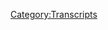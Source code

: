 {{DEFAULTSORT:
    #_TRANSCRIPT_0194:February 22-24, 2009
}}{{Transcript
    | title         = [[194: February 22-24, 2009]]
    | caption       = [https://knowledgefight.libsyn.com/knowledge-fight-february-22-24-2009 Listen to this episode on Libsyn]
    | episodeNumber = [[194: February 22-24, 2009|194]]
    | length        = 02:00:53
}}

{{MessageBox
    | header     = Warning: Bot Generated Content
    | text       = This transcript was automatically generated by transcription software and likely contains many mistakes and misattributions. Please check the audio for definitive quotes, attribution, and context.
    | image      = N3yvass4myg91.webp
    | imagewidth = 50px
    | id         = warning
}}

{{TranscriptBlock
    | name      = Unknown Speaker
    | timestamp = 00:00:00.000
    | text      = Andy in Kansas, you're on the air, thanks for holding.
}}

{{TranscriptBlock
    | name      = Unknown Speaker
    | timestamp = 00:00:04.400
    | text      = Hello Alex, I'm a first time caller, I'm a huge fan, I love your work.
}}

{{TranscriptBlock
    | name      = Unknown Speaker
    | timestamp = 00:00:07.400
    | text      = I love you.
}}

{{TranscriptBlock
    | name      = Unknown Speaker
    | timestamp = 00:00:07.900
    | text      = Hey everybody, welcome back to Knowledge Fight, I'm Dan.
}}

{{TranscriptBlock
    | name      = Unknown Speaker
    | timestamp = 00:00:09.800
    | text      = I'm Jarden.
}}

{{TranscriptBlock
    | name      = Unknown Speaker
    | timestamp = 00:00:10.300
    | text      = We're couple dudes, like to sit around, drink novelty beverages, and talk a little bit about Alex Jones.
}}

{{TranscriptBlock
    | name      = Unknown Speaker
    | timestamp = 00:00:14.699
    | text      = Indeed we are, Dan.
}}

{{TranscriptBlock
    | name      = Unknown Speaker
    | timestamp = 00:00:16.500
    | text      = Hey.
}}

{{TranscriptBlock
    | name      = Unknown Speaker
    | timestamp = 00:00:17.199
    | text      = Dan?
}}

{{TranscriptBlock
    | name      = Unknown Speaker
    | timestamp = 00:00:17.699
    | text      = What up?
}}

{{TranscriptBlock
    | name      = Unknown Speaker
    | timestamp = 00:00:18.800
    | text      = If you could fight one animal.
}}

{{TranscriptBlock
    | name      = Unknown Speaker
    | timestamp = 00:00:21.199
    | text      = Interesting.
}}

{{TranscriptBlock
    | name      = Unknown Speaker
    | timestamp = 00:00:22.000
    | text      = What would it be?
}}

{{TranscriptBlock
    | name      = Unknown Speaker
    | timestamp = 00:00:23.500
    | text      = Any animal, I can tell you what I wouldn't fight.
}}

{{TranscriptBlock
    | name      = Unknown Speaker
    | timestamp = 00:00:25.399
    | text      = Boxing match.
}}

{{TranscriptBlock
    | name      = Unknown Speaker
    | timestamp = 00:00:26.100
    | text      = I wouldn't-
}}

{{TranscriptBlock
    | name      = Unknown Speaker
    | timestamp = 00:00:26.600
    | text      = Boxing match, Queensbury rules.
}}

{{TranscriptBlock
    | name      = Unknown Speaker
    | timestamp = 00:00:28.300
    | text      = Well I would say, I'm going to go the opposite direction, who I wouldn't fight is a cassowary.
}}

{{TranscriptBlock
    | name      = Unknown Speaker
    | timestamp = 00:00:32.200
    | text      = Those birds will fuck you up.
}}

{{TranscriptBlock
    | name      = Unknown Speaker
    | timestamp = 00:00:33.299
    | text      = Right, they're mean.
}}

{{TranscriptBlock
    | name      = Unknown Speaker
    | timestamp = 00:00:34.200
    | text      = That's my least favorite animal to fight.
}}

{{TranscriptBlock
    | name      = Unknown Speaker
    | timestamp = 00:00:36.700
    | text      = If I was going to fight any animal, it would probably be, I don't know, something soft, you know?
}}

{{TranscriptBlock
    | name      = Unknown Speaker
    | timestamp = 00:00:42.299
    | text      = Something that doesn't-
}}

{{TranscriptBlock
    | name      = Unknown Speaker
    | timestamp = 00:00:42.799
    | text      = Something soft?
}}

{{TranscriptBlock
    | name      = Unknown Speaker
    | timestamp = 00:00:43.600
    | text      = Well I love a manatee, it's one of my favorite animals, but if I-
}}

{{TranscriptBlock
    | name      = Unknown Speaker
    | timestamp = 00:00:46.000
    | text      = You don't want to fight a manatee.
}}

{{TranscriptBlock
    | name      = Unknown Speaker
    | timestamp = 00:00:47.200
    | text      = I probably would, they move really slow.
}}

{{TranscriptBlock
    | name      = Unknown Speaker
    | timestamp = 00:00:49.100
    | text      = But it's one of your favorite animals.
}}

{{TranscriptBlock
    | name      = Unknown Speaker
    | timestamp = 00:00:50.399
    | text      = I know, but they've got a lot of body you could work.
}}

{{TranscriptBlock
    | name      = Unknown Speaker
    | timestamp = 00:00:52.100
    | text      = That's true.
}}

{{TranscriptBlock
    | name      = Unknown Speaker
    | timestamp = 00:00:52.600
    | text      = Uh, I don't think that they have violent instincts in them, generally.
}}

{{TranscriptBlock
    | name      = Unknown Speaker
    | timestamp = 00:00:57.200
    | text      = I don't know.
}}

{{TranscriptBlock
    | name      = Unknown Speaker
    | timestamp = 00:00:57.899
    | text      = People swim around with them and feed them lettuce all the time, it's a vacation destination.
}}

{{TranscriptBlock
    | name      = Unknown Speaker
    | timestamp = 00:01:01.700
    | text      = Sounds great.
}}

{{TranscriptBlock
    | name      = Unknown Speaker
    | timestamp = 00:01:02.299
    | text      = Uh, out of water I think they'd be in trouble.
}}

{{TranscriptBlock
    | name      = Unknown Speaker
    | timestamp = 00:01:05.200
    | text      = That's true.
}}

{{TranscriptBlock
    | name      = Unknown Speaker
    | timestamp = 00:01:05.799
    | text      = So probably a manatee.
}}

{{TranscriptBlock
    | name      = Unknown Speaker
    | timestamp = 00:01:07.000
    | text      = You want to go with a manatee.
}}

{{TranscriptBlock
    | name      = Unknown Speaker
    | timestamp = 00:01:07.900
    | text      = It would pain me to do it, but yes.
}}

{{TranscriptBlock
    | name      = Unknown Speaker
    | timestamp = 00:01:09.700
    | text      = You want to fight the most defenseless thing you can think of.
}}

{{TranscriptBlock
    | name      = Unknown Speaker
    | timestamp = 00:01:13.099
    | text      = I don't want to fight-
}}

{{TranscriptBlock
    | name      = Unknown Speaker
    | timestamp = 00:01:13.599
    | text      = On land.
}}

{{TranscriptBlock
    | name      = Unknown Speaker
    | timestamp = 00:01:14.500
    | text      = I'm not doing this for glory.
}}

{{TranscriptBlock
    | name      = Unknown Speaker
    | timestamp = 00:01:17.099
    | text      = I want to make it out the other side.
}}

{{TranscriptBlock
    | name      = Unknown Speaker
    | timestamp = 00:01:18.599
    | text      = Okay, alright.
}}

{{TranscriptBlock
    | name      = Unknown Speaker
    | timestamp = 00:01:19.099
    | text      = What are you talking about?
}}

{{TranscriptBlock
    | name      = Unknown Speaker
    | timestamp = 00:01:19.599
    | text      = I don't think that's a terrible idea.
}}

{{TranscriptBlock
    | name      = Unknown Speaker
    | timestamp = 00:01:21.000
    | text      = I'm looking for survival.
}}

{{TranscriptBlock
    | name      = Unknown Speaker
    | timestamp = 00:01:22.400
    | text      = A lot of animals are deadly.
}}

{{TranscriptBlock
    | name      = Unknown Speaker
    | timestamp = 00:01:24.000
    | text      = Yeah, that's true.
}}

{{TranscriptBlock
    | name      = Unknown Speaker
    | timestamp = 00:01:24.799
    | text      = Manatees, not so much.
}}

{{TranscriptBlock
    | name      = Unknown Speaker
    | timestamp = 00:01:26.099
    | text      = Not so much.
}}

{{TranscriptBlock
    | name      = Unknown Speaker
    | timestamp = 00:01:26.900
    | text      = Alrighty. What are we doing again?
}}

{{TranscriptBlock
    | name      = Unknown Speaker
    | timestamp = 00:01:28.400
    | text      = Uh, this is a podcast where I know a lot about Alex Jones.
}}

{{TranscriptBlock
    | name      = Unknown Speaker
    | timestamp = 00:01:30.599
    | text      = Oh, okay.
}}

{{TranscriptBlock
    | name      = Unknown Speaker
    | timestamp = 00:01:31.200
    | text      = Do I know anything about him?
}}

{{TranscriptBlock
    | name      = Unknown Speaker
    | timestamp = 00:01:32.299
    | text      = Just about what I tell you.
}}

{{TranscriptBlock
    | name      = Unknown Speaker
    | timestamp = 00:01:33.700
    | text      = Excellent.
}}

{{TranscriptBlock
    | name      = Unknown Speaker
    | timestamp = 00:01:34.200
    | text      = And maybe a little bit more because he's in the headlines these days.
}}

{{TranscriptBlock
    | name      = Unknown Speaker
    | timestamp = 00:01:37.400
    | text      = Yeah, unfortunately. It's hard to escape.
}}

{{TranscriptBlock
    | name      = Unknown Speaker
    | timestamp = 00:01:39.599
    | text      = Um, yeah.
}}

{{TranscriptBlock
    | name      = Unknown Speaker
    | timestamp = 00:01:40.400
    | text      = So, uh, today before we get going, uh, one of the things I would like to do is give a shout out to a new donor.
}}

{{TranscriptBlock
    | name      = Unknown Speaker
    | timestamp = 00:01:46.099
    | text      = This is very exciting.
}}

{{TranscriptBlock
    | name      = Unknown Speaker
    | timestamp = 00:01:47.099
    | text      = Uh, someone new has jumped on board and we appreciate it very much.
}}

{{TranscriptBlock
    | name      = Unknown Speaker
    | timestamp = 00:01:50.099
    | text      = Thank you so much, Andrew.
}}

{{TranscriptBlock
    | name      = Unknown Speaker
    | timestamp = 00:01:51.599
    | text      = You are now a policy wonk.
}}

{{TranscriptBlock
    | name      = Unknown Speaker
    | timestamp = 00:01:53.400
    | text      = I'm a policy wonk.
}}

{{TranscriptBlock
    | name      = Unknown Speaker
    | timestamp = 00:01:54.599
    | text      = Thank you.
}}

{{TranscriptBlock
    | name      = Unknown Speaker
    | timestamp = 00:01:55.099
    | text      = Thank you, Andrew!
}}

{{TranscriptBlock
    | name      = Unknown Speaker
    | timestamp = 00:01:56.099
    | text      = If you'd like to support the show, you can do so by going to our website, knowledgefight.com, clicking support the show.
}}

{{TranscriptBlock
    | name      = Unknown Speaker
    | timestamp = 00:02:00.599
    | text      = Uh, that little button there, and we would appreciate it.
}}

{{TranscriptBlock
    | name      = Unknown Speaker
    | timestamp = 00:02:03.599
    | text      = You bet it.
}}

{{TranscriptBlock
    | name      = Unknown Speaker
    | timestamp = 00:02:04.200
    | text      = Speaking of something else we appreciate, Jordan, I'd like to, uh...
}}

{{TranscriptBlock
    | name      = Unknown Speaker
    | timestamp = 00:02:07.400
    | text      = Did we get, uh, did we get the mailbag?
}}

{{TranscriptBlock
    | name      = Unknown Speaker
    | timestamp = 00:02:09.599
    | text      = Uh, no. We'll get to some voicemails in the near future.
}}

{{TranscriptBlock
    | name      = Unknown Speaker
    | timestamp = 00:02:12.599
    | text      = I'm scrambling.
}}

{{TranscriptBlock
    | name      = Unknown Speaker
    | timestamp = 00:02:13.699
    | text      = You're going on vacation this weekend, so we're recording a little bit earlier than usual.
}}

{{TranscriptBlock
    | name      = Unknown Speaker
    | timestamp = 00:02:17.699
    | text      = I'm going to a wedding in Maine.
}}

{{TranscriptBlock
    | name      = Unknown Speaker
    | timestamp = 00:02:19.000
    | text      = It's not a vacation.
}}

{{TranscriptBlock
    | name      = Unknown Speaker
    | timestamp = 00:02:20.599
    | text      = You're going on a little trip.
}}

{{TranscriptBlock
    | name      = Unknown Speaker
    | timestamp = 00:02:21.599
    | text      = I'm not...
}}

{{TranscriptBlock
    | name      = Unknown Speaker
    | timestamp = 00:02:23.599
    | text      = Our schedule is a little bit more truncated, and then I had some computer issues, it's a whole mess, so I didn't have time to look into the mailbag.
}}

{{TranscriptBlock
    | name      = Unknown Speaker
    | timestamp = 00:02:30.599
    | text      = But I assume we may have gotten, uh, gotten a message or two.
}}

{{TranscriptBlock
    | name      = Unknown Speaker
    | timestamp = 00:02:33.599
    | text      = Then we'll get back to them and, uh, maybe we'll do a whole mini episode where we just look at the messages.
}}

{{TranscriptBlock
    | name      = Unknown Speaker
    | timestamp = 00:02:38.099
    | text      = That would be fun!
}}

{{TranscriptBlock
    | name      = Unknown Speaker
    | timestamp = 00:02:39.099
    | text      = Maybe we'll do that at some point, just to get through some of them, because we've gotten a ton.
}}

{{TranscriptBlock
    | name      = Unknown Speaker
    | timestamp = 00:02:42.099
    | text      = We got a ton?
}}

{{TranscriptBlock
    | name      = Unknown Speaker
    | timestamp = 00:02:43.099
    | text      = We have a ton that we need to get through.
}}

{{TranscriptBlock
    | name      = Unknown Speaker
    | timestamp = 00:02:44.099
    | text      = Let's clean out the mailbag.
}}

{{TranscriptBlock
    | name      = Unknown Speaker
    | timestamp = 00:02:45.099
    | text      = We've got a ton that aren't from Chico, and, uh, we'll get to that.
}}

{{TranscriptBlock
    | name      = Unknown Speaker
    | timestamp = 00:02:48.599
    | text      = I don't know if we can play those.
}}

{{TranscriptBlock
    | name      = Unknown Speaker
    | timestamp = 00:02:49.599
    | text      = But I did get a request by someone who is an awesome gentleman.
}}

{{TranscriptBlock
    | name      = Unknown Speaker
    | timestamp = 00:02:54.599
    | text      = He's someone who came to visit us here in Chicago.
}}

{{TranscriptBlock
    | name      = Unknown Speaker
    | timestamp = 00:02:57.599
    | text      = Had a nice drink with him.
}}

{{TranscriptBlock
    | name      = Unknown Speaker
    | timestamp = 00:02:58.599
    | text      = He was very instrumental in helping us set up the show in Austin, Texas.
}}

{{TranscriptBlock
    | name      = Unknown Speaker
    | timestamp = 00:03:02.599
    | text      = Absolutely, yeah.
}}

{{TranscriptBlock
    | name      = Unknown Speaker
    | timestamp = 00:03:03.599
    | text      = Where we worked and performed at Beerland.
}}

{{TranscriptBlock
    | name      = Unknown Speaker
    | timestamp = 00:03:04.599
    | text      = Yeah.
}}

{{TranscriptBlock
    | name      = Unknown Speaker
    | timestamp = 00:03:05.599
    | text      = Our buddy policy wonk raptor princess John.
}}

{{TranscriptBlock
    | name      = Unknown Speaker
    | timestamp = 00:03:08.599
    | text      = Hey, John.
}}

{{TranscriptBlock
    | name      = Unknown Speaker
    | timestamp = 00:03:09.599
    | text      = He, just the other day, this is so exciting and we want to give a very special congratulations out to him.
}}

{{TranscriptBlock
    | name      = Unknown Speaker
    | timestamp = 00:03:14.599
    | text      = Him and his company EQO, a little startup that he's working in, working on, just got awarded a $100,000 grant.
}}

{{TranscriptBlock
    | name      = Unknown Speaker
    | timestamp = 00:03:24.599
    | text      = Hey!
}}

{{TranscriptBlock
    | name      = Unknown Speaker
    | timestamp = 00:03:25.599
    | text      = In order to put their new technology ideas into motion.
}}

{{TranscriptBlock
    | name      = Unknown Speaker
    | timestamp = 00:03:30.599
    | text      = That's awesome.
}}

{{TranscriptBlock
    | name      = Unknown Speaker
    | timestamp = 00:03:31.599
    | text      = I am really, I feel really bad about this because I know he and I have talked about this.
}}

{{TranscriptBlock
    | name      = Unknown Speaker
    | timestamp = 00:03:36.599
    | text      = But as I understand it, it's something about, like, reclaiming water.
}}

{{TranscriptBlock
    | name      = Unknown Speaker
    | timestamp = 00:03:39.599
    | text      = Oh, okay, okay.
}}

{{TranscriptBlock
    | name      = Unknown Speaker
    | timestamp = 00:03:40.599
    | text      = I gotcha.
}}

{{TranscriptBlock
    | name      = Unknown Speaker
    | timestamp = 00:03:41.599
    | text      = I don't remember exactly what they do and maybe if I say it on air, it would be giving out trade secrets.
}}

{{TranscriptBlock
    | name      = Unknown Speaker
    | timestamp = 00:03:47.599
    | text      = Is that your excuse?
}}

{{TranscriptBlock
    | name      = Unknown Speaker
    | timestamp = 00:03:48.599
    | text      = Is that your excuse?
}}

{{TranscriptBlock
    | name      = Unknown Speaker
    | timestamp = 00:03:49.599
    | text      = Exactly.
}}

{{TranscriptBlock
    | name      = Unknown Speaker
    | timestamp = 00:03:50.599
    | text      = But what I do remember from talking to him is it sounds like a really cool idea and something
}}

{{TranscriptBlock
    | name      = Unknown Speaker
    | timestamp = 00:03:55.599
    | text      = that could be very helpful in conservation and helping with cleanliness of the world.
}}

{{TranscriptBlock
    | name      = Unknown Speaker
    | timestamp = 00:04:01.599
    | text      = Yeah.
}}

{{TranscriptBlock
    | name      = Unknown Speaker
    | timestamp = 00:04:02.599
    | text      = Whenever we talked about it, I thought it was great.
}}

{{TranscriptBlock
    | name      = Unknown Speaker
    | timestamp = 00:04:05.599
    | text      = Whenever you said right after, like, he got awarded $100,000 and it's for his tech and
}}

{{TranscriptBlock
    | name      = Unknown Speaker
    | timestamp = 00:04:10.599
    | text      = I feel really bad about this, I swear to God I thought you were going to be like,
}}

{{TranscriptBlock
    | name      = Unknown Speaker
    | timestamp = 00:04:15.599
    | text      = they shouldn't have given him that money.
}}

{{TranscriptBlock
    | name      = Unknown Speaker
    | timestamp = 00:04:17.600
    | text      = He told me about the idea.
}}

{{TranscriptBlock
    | name      = Unknown Speaker
    | timestamp = 00:04:18.600
    | text      = It's terrible.
}}

{{TranscriptBlock
    | name      = Unknown Speaker
    | timestamp = 00:04:20.600
    | text      = I don't know what people are doing.
}}

{{TranscriptBlock
    | name      = Unknown Speaker
    | timestamp = 00:04:21.600
    | text      = How dare you.
}}

{{TranscriptBlock
    | name      = Unknown Speaker
    | timestamp = 00:04:22.600
    | text      = And then you saved it, so that was good.
}}

{{TranscriptBlock
    | name      = Unknown Speaker
    | timestamp = 00:04:23.600
    | text      = Yeah.
}}

{{TranscriptBlock
    | name      = Unknown Speaker
    | timestamp = 00:04:24.600
    | text      = But yeah, just want to give a big congratulations out to John and good luck.
}}

{{TranscriptBlock
    | name      = Unknown Speaker
    | timestamp = 00:04:30.600
    | text      = I know you're going to put that to good use.
}}

{{TranscriptBlock
    | name      = Unknown Speaker
    | timestamp = 00:04:32.600
    | text      = And also, it's really cool the way that, and we posted something about it in our group,
}}

{{TranscriptBlock
    | name      = Unknown Speaker
    | timestamp = 00:04:36.600
    | text      = Go Home and Tell Your Mother You're Brilliant.
}}

{{TranscriptBlock
    | name      = Unknown Speaker
    | timestamp = 00:04:38.600
    | text      = And the way that everybody is being so cool and congratulating and awesome, it feels really
}}

{{TranscriptBlock
    | name      = Unknown Speaker
    | timestamp = 00:04:44.600
    | text      = good.
}}

{{TranscriptBlock
    | name      = Unknown Speaker
    | timestamp = 00:04:45.600
    | text      = We don't have a bunch of shitheads listening.
}}

{{TranscriptBlock
    | name      = Unknown Speaker
    | timestamp = 00:04:46.600
    | text      = That's really nice.
}}

{{TranscriptBlock
    | name      = Unknown Speaker
    | timestamp = 00:04:47.600
    | text      = That is very nice.
}}

{{TranscriptBlock
    | name      = Unknown Speaker
    | timestamp = 00:04:48.600
    | text      = So thank you all for being solid folk and we all support each other as best we can.
}}

{{TranscriptBlock
    | name      = Unknown Speaker
    | timestamp = 00:04:54.600
    | text      = Believe it.
}}

{{TranscriptBlock
    | name      = Unknown Speaker
    | timestamp = 00:04:55.600
    | text      = Oh boy.
}}

{{TranscriptBlock
    | name      = Unknown Speaker
    | timestamp = 00:04:56.600
    | text      = So Jordan, today we are back in 2009.
}}

{{TranscriptBlock
    | name      = Unknown Speaker
    | timestamp = 00:04:58.600
    | text      = All right.
}}

{{TranscriptBlock
    | name      = Unknown Speaker
    | timestamp = 00:04:59.600
    | text      = This is an interesting episode.
}}

{{TranscriptBlock
    | name      = Unknown Speaker
    | timestamp = 00:05:01.600
    | text      = There's going to be some non-linear storytelling going on in this episode.
}}

{{TranscriptBlock
    | name      = Unknown Speaker
    | timestamp = 00:05:06.600
    | text      = Okay, good.
}}

{{TranscriptBlock
    | name      = Unknown Speaker
    | timestamp = 00:05:07.600
    | text      = Before we get-
}}

{{TranscriptBlock
    | name      = Unknown Speaker
    | timestamp = 00:05:08.600
    | text      = Hot tub, three globalists.
}}

{{TranscriptBlock
    | name      = Unknown Speaker
    | timestamp = 00:05:09.600
    | text      = Indeed.
}}

{{TranscriptBlock
    | name      = Unknown Speaker
    | timestamp = 00:05:10.600
    | text      = No, no hot tubs in this episode.
}}

{{TranscriptBlock
    | name      = Unknown Speaker
    | timestamp = 00:05:11.600
    | text      = No hot tubs?
}}

{{TranscriptBlock
    | name      = Unknown Speaker
    | timestamp = 00:05:12.600
    | text      = No.
}}

{{TranscriptBlock
    | name      = Unknown Speaker
    | timestamp = 00:05:13.600
    | text      = All right.
}}

{{TranscriptBlock
    | name      = Unknown Speaker
    | timestamp = 00:05:14.600
    | text      = Before we get going, here's an out of context drop from today's episode.
}}

{{TranscriptBlock
    | name      = Unknown Speaker
    | timestamp = 00:05:16.600
    | text      = How's your 401k doing, bro?
}}

{{TranscriptBlock
    | name      = Unknown Speaker
    | timestamp = 00:05:19.600
    | text      = Yeah.
}}

{{TranscriptBlock
    | name      = Unknown Speaker
    | timestamp = 00:05:20.600
    | text      = Hey.
}}

{{TranscriptBlock
    | name      = Unknown Speaker
    | timestamp = 00:05:21.600
    | text      = Was that in Wall Street, Money Never Sleeps?
}}

{{TranscriptBlock
    | name      = Unknown Speaker
    | timestamp = 00:05:27.600
    | text      = It must be.
}}

{{TranscriptBlock
    | name      = Unknown Speaker
    | timestamp = 00:05:28.600
    | text      = How's your 401k doing, brah?
}}

{{TranscriptBlock
    | name      = Unknown Speaker
    | timestamp = 00:05:30.600
    | text      = That was Alex asking somebody about that because he was expecting the answer to be terrible.
}}

{{TranscriptBlock
    | name      = Unknown Speaker
    | timestamp = 00:05:35.600
    | text      = Right.
}}

{{TranscriptBlock
    | name      = Unknown Speaker
    | timestamp = 00:05:36.600
    | text      = He's like, yeah, that's why I got to get gold.
}}

{{TranscriptBlock
    | name      = Unknown Speaker
    | timestamp = 00:05:37.600
    | text      = And the guy's like, actually it's doing pretty good.
}}

{{TranscriptBlock
    | name      = Unknown Speaker
    | timestamp = 00:05:40.600
    | text      = Kind of-
}}

{{TranscriptBlock
    | name      = Unknown Speaker
    | timestamp = 00:05:41.600
    | text      = I've invested wisely.
}}

{{TranscriptBlock
    | name      = Unknown Speaker
    | timestamp = 00:05:42.600
    | text      = That's all I'm going to say.
}}

{{TranscriptBlock
    | name      = Unknown Speaker
    | timestamp = 00:05:43.600
    | text      = Kind of hit a brick wall.
}}

{{TranscriptBlock
    | name      = Unknown Speaker
    | timestamp = 00:05:44.600
    | text      = Yeah.
}}

{{TranscriptBlock
    | name      = Unknown Speaker
    | timestamp = 00:05:45.600
    | text      = I didn't buy any gold.
}}

{{TranscriptBlock
    | name      = Unknown Speaker
    | timestamp = 00:05:46.600
    | text      = That's why it's doing pretty well.
}}

{{TranscriptBlock
    | name      = Unknown Speaker
    | timestamp = 00:05:47.600
    | text      = Yeah.
}}

{{TranscriptBlock
    | name      = Unknown Speaker
    | timestamp = 00:05:48.600
    | text      = So today we're going over February 22nd to 24th, 2009.
}}

{{TranscriptBlock
    | name      = Unknown Speaker
    | timestamp = 00:05:51.600
    | text      = Again, we're still not quite going to get to the actual emergence of the tea party,
}}

{{TranscriptBlock
    | name      = Unknown Speaker
    | timestamp = 00:05:57.100
    | text      = but it's interesting because I think we see a couple of pieces that are very relevant
}}

{{TranscriptBlock
    | name      = Unknown Speaker
    | timestamp = 00:06:01.100
    | text      = to Alex's mindset right before the shit goes down.
}}

{{TranscriptBlock
    | name      = Unknown Speaker
    | timestamp = 00:06:06.560
    | text      = Yeah.
}}

{{TranscriptBlock
    | name      = Unknown Speaker
    | timestamp = 00:06:07.560
    | text      = As it were.
}}

{{TranscriptBlock
    | name      = Unknown Speaker
    | timestamp = 00:06:08.560
    | text      = And one thing that, you know, regardless of the mood of the world or anything like that,
}}

{{TranscriptBlock
    | name      = Unknown Speaker
    | timestamp = 00:06:13.639
    | text      = one thing about Alex is very consistent, and that is where we're going to start here on
}}

{{TranscriptBlock
    | name      = Unknown Speaker
    | timestamp = 00:06:19.139
    | text      = February 22nd.
}}

{{TranscriptBlock
    | name      = Unknown Speaker
    | timestamp = 00:06:20.639
    | text      = Okay.
}}

{{TranscriptBlock
    | name      = Unknown Speaker
    | timestamp = 00:06:21.639
    | text      = I have one, two, three, four, five, six, seven, eight stacks of douche.
}}

{{TranscriptBlock
    | name      = Unknown Speaker
    | timestamp = 00:06:27.240
    | text      = I could spend the entire show on any one of these and go into great detail and prove every
}}

{{TranscriptBlock
    | name      = Unknown Speaker
    | timestamp = 00:06:30.620
    | text      = claim I'm making, but we don't have time.
}}

{{TranscriptBlock
    | name      = Unknown Speaker
    | timestamp = 00:06:32.879
    | text      = I suggest you check into these stories yourself.
}}

{{TranscriptBlock
    | name      = Unknown Speaker
    | timestamp = 00:06:36.759
    | text      = Alex has just described our podcast.
}}

{{TranscriptBlock
    | name      = Unknown Speaker
    | timestamp = 00:06:43.060
    | text      = That's why we exist.
}}

{{TranscriptBlock
    | name      = Unknown Speaker
    | timestamp = 00:06:44.060
    | text      = I have eight stacks of news and any one of them could last the entire show.
}}

{{TranscriptBlock
    | name      = Unknown Speaker
    | timestamp = 00:06:49.420
    | text      = I am not going to do that though.
}}

{{TranscriptBlock
    | name      = Unknown Speaker
    | timestamp = 00:06:50.879
    | text      = I don't.
}}

{{TranscriptBlock
    | name      = Unknown Speaker
    | timestamp = 00:06:51.879
    | text      = It could prove everything that I say right now, but let me tell you something that ain't
}}

{{TranscriptBlock
    | name      = Unknown Speaker
    | timestamp = 00:06:55.379
    | text      = on me.
}}

{{TranscriptBlock
    | name      = Unknown Speaker
    | timestamp = 00:06:56.379
    | text      = You do that.
}}

{{TranscriptBlock
    | name      = Unknown Speaker
    | timestamp = 00:06:57.379
    | text      = I don't have time to prove any of the stuff I'm saying.
}}

{{TranscriptBlock
    | name      = Unknown Speaker
    | timestamp = 00:06:59.579
    | text      = Because I'm too busy being a great journalist and being right about everything.
}}

{{TranscriptBlock
    | name      = Unknown Speaker
    | timestamp = 00:07:03.879
    | text      = Congratulations, Alex.
}}

{{TranscriptBlock
    | name      = Unknown Speaker
    | timestamp = 00:07:05.160
    | text      = So a lot of the time that we're going to be looking at this is going to be spent with
}}

{{TranscriptBlock
    | name      = Unknown Speaker
    | timestamp = 00:07:09.000
    | text      = him trying to make people very afraid, which is pretty, you know, do regular on the Alex
}}

{{TranscriptBlock
    | name      = Unknown Speaker
    | timestamp = 00:07:16.800
    | text      = Jones program.
}}

{{TranscriptBlock
    | name      = Unknown Speaker
    | timestamp = 00:07:17.800
    | text      = So he just talks about spiders for a few hours?
}}

{{TranscriptBlock
    | name      = Unknown Speaker
    | timestamp = 00:07:20.120
    | text      = Oh man, that'd be great.
}}

{{TranscriptBlock
    | name      = Unknown Speaker
    | timestamp = 00:07:21.199
    | text      = That would be great.
}}

{{TranscriptBlock
    | name      = Unknown Speaker
    | timestamp = 00:07:22.199
    | text      = For me it would be bees.
}}

{{TranscriptBlock
    | name      = Unknown Speaker
    | timestamp = 00:07:24.379
    | text      = But no, he has more institutional human fears for you to chew on.
}}

{{TranscriptBlock
    | name      = Unknown Speaker
    | timestamp = 00:07:29.800
    | text      = And the first is, you know, everyone's, you know, at this point in 2009 and even before,
}}

{{TranscriptBlock
    | name      = Unknown Speaker
    | timestamp = 00:07:35.120
    | text      = we're pretty mad about airport scanners, the body scanners.
}}

{{TranscriptBlock
    | name      = Unknown Speaker
    | timestamp = 00:07:37.639
    | text      = Yeah.
}}

{{TranscriptBlock
    | name      = Unknown Speaker
    | timestamp = 00:07:38.639
    | text      = And a lot of the...
}}

{{TranscriptBlock
    | name      = Unknown Speaker
    | timestamp = 00:07:39.639
    | text      = Privacy.
}}

{{TranscriptBlock
    | name      = Unknown Speaker
    | timestamp = 00:07:40.639
    | text      = A lot of concerns with privacy.
}}

{{TranscriptBlock
    | name      = Unknown Speaker
    | timestamp = 00:07:41.639
    | text      = They'd be taking naked pictures of your body.
}}

{{TranscriptBlock
    | name      = Unknown Speaker
    | timestamp = 00:07:42.639
    | text      = And they did.
}}

{{TranscriptBlock
    | name      = Unknown Speaker
    | timestamp = 00:07:43.639
    | text      = Alex has a slightly different take on it, which I didn't know was part of his fears.
}}

{{TranscriptBlock
    | name      = Unknown Speaker
    | timestamp = 00:07:48.759
    | text      = Here's another one.
}}

{{TranscriptBlock
    | name      = Unknown Speaker
    | timestamp = 00:07:49.759
    | text      = They're announcing all over the country.
}}

{{TranscriptBlock
    | name      = Unknown Speaker
    | timestamp = 00:07:50.759
    | text      = They're putting in body scanners where you walk in and it scans your naked body and puts
}}

{{TranscriptBlock
    | name      = Unknown Speaker
    | timestamp = 00:07:55.759
    | text      = it in a database.
}}

{{TranscriptBlock
    | name      = Unknown Speaker
    | timestamp = 00:07:56.759
    | text      = What they don't tell you is these airport scanners are to get a biometric read of your
}}

{{TranscriptBlock
    | name      = Unknown Speaker
    | timestamp = 00:08:01.800
    | text      = entire body so that their street corner cameras have your body's digital algorithm and contract
}}

{{TranscriptBlock
    | name      = Unknown Speaker
    | timestamp = 00:08:08.639
    | text      = everywhere you go with instant ID.
}}

{{TranscriptBlock
    | name      = Unknown Speaker
    | timestamp = 00:08:12.040
    | text      = What's a body digital algorithm?
}}

{{TranscriptBlock
    | name      = Unknown Speaker
    | timestamp = 00:08:14.160
    | text      = You know, it's a body digital algorithm, Dan.
}}

{{TranscriptBlock
    | name      = Unknown Speaker
    | timestamp = 00:08:18.240
    | text      = Haven't you ever seen a body digital algorithm?
}}

{{TranscriptBlock
    | name      = Unknown Speaker
    | timestamp = 00:08:20.360
    | text      = I haven't.
}}

{{TranscriptBlock
    | name      = Unknown Speaker
    | timestamp = 00:08:21.360
    | text      = They were great in the 80s.
}}

{{TranscriptBlock
    | name      = Unknown Speaker
    | timestamp = 00:08:24.079
    | text      = They had that hit song.
}}

{{TranscriptBlock
    | name      = Unknown Speaker
    | timestamp = 00:08:25.560
    | text      = They had that hit song.
}}

{{TranscriptBlock
    | name      = Unknown Speaker
    | timestamp = 00:08:26.560
    | text      = Seth and Elton didn't work out.
}}

{{TranscriptBlock
    | name      = Unknown Speaker
    | timestamp = 00:08:27.800
    | text      = I Know Where You Sleep.
}}

{{TranscriptBlock
    | name      = Unknown Speaker
    | timestamp = 00:08:29.199
    | text      = That was a great song.
}}

{{TranscriptBlock
    | name      = Unknown Speaker
    | timestamp = 00:08:30.199
    | text      = Yeah.
}}

{{TranscriptBlock
    | name      = Unknown Speaker
    | timestamp = 00:08:31.199
    | text      = I don't know about this.
}}

{{TranscriptBlock
    | name      = Unknown Speaker
    | timestamp = 00:08:32.200
    | text      = I don't think that necessarily they're harvesting body digital algorithms to put into street
}}

{{TranscriptBlock
    | name      = Unknown Speaker
    | timestamp = 00:08:37.919
    | text      = cameras.
}}

{{TranscriptBlock
    | name      = Unknown Speaker
    | timestamp = 00:08:38.919
    | text      = But if they were, holy shit, the technology would be prohibitive.
}}

{{TranscriptBlock
    | name      = Unknown Speaker
    | timestamp = 00:08:43.279
    | text      = The idea that every single street camera has to be hooked up to some sort of massive database
}}

{{TranscriptBlock
    | name      = Unknown Speaker
    | timestamp = 00:08:48.440
    | text      = of everybody's body digital algorithm in some way that your digital body algorithm is unique.
}}

{{TranscriptBlock
    | name      = Unknown Speaker
    | timestamp = 00:08:55.919
    | text      = It's ludicrous.
}}

{{TranscriptBlock
    | name      = Unknown Speaker
    | timestamp = 00:08:56.919
    | text      = The only way, in fact, that you could keep that information and synthesize it into something
}}

{{TranscriptBlock
    | name      = Unknown Speaker
    | timestamp = 00:09:02.120
    | text      = valuable is if you build an artificial intelligence that can do it even faster than you.
}}

{{TranscriptBlock
    | name      = Unknown Speaker
    | timestamp = 00:09:07.000
    | text      = And now you have an AI that has every single person who can afford to fly, because that's
}}

{{TranscriptBlock
    | name      = Unknown Speaker
    | timestamp = 00:09:11.919
    | text      = all that really matters.
}}

{{TranscriptBlock
    | name      = Unknown Speaker
    | timestamp = 00:09:12.919
    | text      = Oh, yeah.
}}

{{TranscriptBlock
    | name      = Unknown Speaker
    | timestamp = 00:09:13.919
    | text      = That's also a good point.
}}

{{TranscriptBlock
    | name      = Unknown Speaker
    | timestamp = 00:09:14.919
    | text      = That's all that really matters.
}}

{{TranscriptBlock
    | name      = Unknown Speaker
    | timestamp = 00:09:15.919
    | text      = The AI knows all of them, and then it will eventually control us using airports.
}}

{{TranscriptBlock
    | name      = Unknown Speaker
    | timestamp = 00:09:22.360
    | text      = And again, only people who can afford to fly.
}}

{{TranscriptBlock
    | name      = Unknown Speaker
    | timestamp = 00:09:24.480
    | text      = It's probably getting fairly close to Carrie Cassidy's Black Knight narrative, AI satellite
}}

{{TranscriptBlock
    | name      = Unknown Speaker
    | timestamp = 00:09:31.320
    | text      = Yeah, for sure.
}}

{{TranscriptBlock
    | name      = Unknown Speaker
    | timestamp = 00:09:32.320
    | text      = For sure.
}}

{{TranscriptBlock
    | name      = Unknown Speaker
    | timestamp = 00:09:33.320
    | text      = Big long wires.
}}

{{TranscriptBlock
    | name      = Unknown Speaker
    | timestamp = 00:09:34.440
    | text      = That's also one of the strange things about those body scanners is that they were all
}}

{{TranscriptBlock
    | name      = Unknown Speaker
    | timestamp = 00:09:38.200
    | text      = connected by one giant wire across this massive giant wire.
}}

{{TranscriptBlock
    | name      = Unknown Speaker
    | timestamp = 00:09:42.720
    | text      = So I should say that I had a lot that I needed to look up on this episode.
}}

{{TranscriptBlock
    | name      = Unknown Speaker
    | timestamp = 00:09:48.080
    | text      = And so this one I punted on a little bit, because just like, he doesn't explain what
}}

{{TranscriptBlock
    | name      = Unknown Speaker
    | timestamp = 00:09:52.799
    | text      = he's talking about.
}}

{{TranscriptBlock
    | name      = Unknown Speaker
    | timestamp = 00:09:53.799
    | text      = And I'm like, I don't care.
}}

{{TranscriptBlock
    | name      = Unknown Speaker
    | timestamp = 00:09:55.639
    | text      = This doesn't seem
}}

{{TranscriptBlock
    | name      = Unknown Speaker
    | timestamp = 00:09:56.639
    | text      = You might as well have just said, it's math.
}}

{{TranscriptBlock
    | name      = Unknown Speaker
    | timestamp = 00:09:58.340
    | text      = They do it with math.
}}

{{TranscriptBlock
    | name      = Unknown Speaker
    | timestamp = 00:09:59.340
    | text      = They math it.
}}

{{TranscriptBlock
    | name      = Unknown Speaker
    | timestamp = 00:10:00.340
    | text      = All right.
}}

{{TranscriptBlock
    | name      = Unknown Speaker
    | timestamp = 00:10:01.340
    | text      = You know, you use math.
}}

{{TranscriptBlock
    | name      = Unknown Speaker
    | timestamp = 00:10:02.340
    | text      = Yeah.
}}

{{TranscriptBlock
    | name      = Unknown Speaker
    | timestamp = 00:10:03.340
    | text      = So we get to this next clip where Alex explains what the system is all about.
}}

{{TranscriptBlock
    | name      = Unknown Speaker
    | timestamp = 00:10:08.799
    | text      = OK.
}}

{{TranscriptBlock
    | name      = Unknown Speaker
    | timestamp = 00:10:09.799
    | text      = So I need you to try and see if you can parse out any kind of code.
}}

{{TranscriptBlock
    | name      = Unknown Speaker
    | timestamp = 00:10:13.639
    | text      = OK, so I need to figure out what the system is all about.
}}

{{TranscriptBlock
    | name      = Unknown Speaker
    | timestamp = 00:10:16.120
    | text      = Well, see if you can
}}

{{TranscriptBlock
    | name      = Unknown Speaker
    | timestamp = 00:10:17.120
    | text      = Should I get up or get down with the system?
}}

{{TranscriptBlock
    | name      = Unknown Speaker
    | timestamp = 00:10:19.639
    | text      = Both.
}}

{{TranscriptBlock
    | name      = Unknown Speaker
    | timestamp = 00:10:20.639
    | text      = OK.
}}

{{TranscriptBlock
    | name      = Unknown Speaker
    | timestamp = 00:10:21.639
    | text      = The system is meant to go after good, hardworking Americans, like the famous case of the guy
}}

{{TranscriptBlock
    | name      = Unknown Speaker
    | timestamp = 00:10:26.159
    | text      = who can afford to fly.
}}

{{TranscriptBlock
    | name      = Unknown Speaker
    | timestamp = 00:10:27.159
    | text      = People who can afford to fly.
}}

{{TranscriptBlock
    | name      = Unknown Speaker
    | timestamp = 00:10:28.159
    | text      = Rats eating his tomatoes.
}}

{{TranscriptBlock
    | name      = Unknown Speaker
    | timestamp = 00:10:29.159
    | text      = So he killed one with a shovel.
}}

{{TranscriptBlock
    | name      = Unknown Speaker
    | timestamp = 00:10:31.480
    | text      = And neighbors saw it and called the animal people, and then he went to jail.
}}

{{TranscriptBlock
    | name      = Unknown Speaker
    | timestamp = 00:10:35.919
    | text      = And folks, again, this is all about getting regular citizens in the net.
}}

{{TranscriptBlock
    | name      = Unknown Speaker
    | timestamp = 00:10:43.279
    | text      = This is all about capturing regular citizens because we're the ones that have money they
}}

{{TranscriptBlock
    | name      = Unknown Speaker
    | timestamp = 00:10:47.919
    | text      = can suck off of.
}}

{{TranscriptBlock
    | name      = Unknown Speaker
    | timestamp = 00:10:49.240
    | text      = Here's an example.
}}

{{TranscriptBlock
    | name      = Unknown Speaker
    | timestamp = 00:10:50.240
    | text      = Ninety nine percent.
}}

{{TranscriptBlock
    | name      = Unknown Speaker
    | timestamp = 00:10:51.240
    | text      = And I just saw these numbers in the mainstream news.
}}

{{TranscriptBlock
    | name      = Unknown Speaker
    | timestamp = 00:10:54.840
    | text      = Ninety nine percent.
}}

{{TranscriptBlock
    | name      = Unknown Speaker
    | timestamp = 00:10:55.840
    | text      = I'll cover it when I get back.
}}

{{TranscriptBlock
    | name      = Unknown Speaker
    | timestamp = 00:10:57.559
    | text      = I'm up.
}}

{{TranscriptBlock
    | name      = Unknown Speaker
    | timestamp = 00:10:58.559
    | text      = All right.
}}

{{TranscriptBlock
    | name      = Unknown Speaker
    | timestamp = 00:10:59.559
    | text      = Does he cover it when he gets back?
}}

{{TranscriptBlock
    | name      = Unknown Speaker
    | timestamp = 00:11:04.960
    | text      = Not that I'm aware of.
}}

{{TranscriptBlock
    | name      = Unknown Speaker
    | timestamp = 00:11:07.000
    | text      = If he did get back to it, he phrased it so differently.
}}

{{TranscriptBlock
    | name      = Unknown Speaker
    | timestamp = 00:11:09.720
    | text      = I love that cliffhanger.
}}

{{TranscriptBlock
    | name      = Unknown Speaker
    | timestamp = 00:11:11.879
    | text      = That's so good.
}}

{{TranscriptBlock
    | name      = Unknown Speaker
    | timestamp = 00:11:12.879
    | text      = If you're going out to break with that and the balls to never come back to it.
}}

{{TranscriptBlock
    | name      = Unknown Speaker
    | timestamp = 00:11:16.240
    | text      = That's amazing.
}}

{{TranscriptBlock
    | name      = Unknown Speaker
    | timestamp = 00:11:17.240
    | text      = Well, and what he's saying even before that is I'm going to give you a you were writing
}}

{{TranscriptBlock
    | name      = Unknown Speaker
    | timestamp = 00:11:21.879
    | text      = some notes.
}}

{{TranscriptBlock
    | name      = Unknown Speaker
    | timestamp = 00:11:22.879
    | text      = I'm going to give you a chance to explain what you think I'm going to say before I say
}}

{{TranscriptBlock
    | name      = Unknown Speaker
    | timestamp = 00:11:25.679
    | text      = it.
}}

{{TranscriptBlock
    | name      = Unknown Speaker
    | timestamp = 00:11:26.679
    | text      = I'm just I'm trying to understand what he was.
}}

{{TranscriptBlock
    | name      = Unknown Speaker
    | timestamp = 00:11:29.360
    | text      = So if I understand him correctly.
}}

{{TranscriptBlock
    | name      = Unknown Speaker
    | timestamp = 00:11:32.279
    | text      = Right.
}}

{{TranscriptBlock
    | name      = Unknown Speaker
    | timestamp = 00:11:33.279
    | text      = What is the globalist plan or whatever the system is going after real hardworking Americans.
}}

{{TranscriptBlock
    | name      = Unknown Speaker
    | timestamp = 00:11:38.679
    | text      = Right.
}}

{{TranscriptBlock
    | name      = Unknown Speaker
    | timestamp = 00:11:39.679
    | text      = Because they have money.
}}

{{TranscriptBlock
    | name      = Unknown Speaker
    | timestamp = 00:11:40.679
    | text      = Right.
}}

{{TranscriptBlock
    | name      = Unknown Speaker
    | timestamp = 00:11:41.679
    | text      = Which he notes later on.
}}

{{TranscriptBlock
    | name      = Unknown Speaker
    | timestamp = 00:11:42.679
    | text      = Exactly like how.
}}

{{TranscriptBlock
    | name      = Unknown Speaker
    | timestamp = 00:11:43.679
    | text      = Remember when that guy murdered rats who ate his potato or tomatoes and their neighbors
}}

{{TranscriptBlock
    | name      = Unknown Speaker
    | timestamp = 00:11:48.639
    | text      = called the cops on him and he went to jail.
}}

{{TranscriptBlock
    | name      = Unknown Speaker
    | timestamp = 00:11:51.399
    | text      = Right.
}}

{{TranscriptBlock
    | name      = Unknown Speaker
    | timestamp = 00:11:52.399
    | text      = Right.
}}

{{TranscriptBlock
    | name      = Unknown Speaker
    | timestamp = 00:11:53.399
    | text      = And then ninety nine percent.
}}

{{TranscriptBlock
    | name      = Unknown Speaker
    | timestamp = 00:11:55.519
    | text      = You just read this in the mainstream news.
}}

{{TranscriptBlock
    | name      = Unknown Speaker
    | timestamp = 00:11:57.399
    | text      = Ninety nine percent.
}}

{{TranscriptBlock
    | name      = Unknown Speaker
    | timestamp = 00:11:58.399
    | text      = No time.
}}

{{TranscriptBlock
    | name      = Unknown Speaker
    | timestamp = 00:11:59.399
    | text      = I got I got to get out of here.
}}

{{TranscriptBlock
    | name      = Unknown Speaker
    | timestamp = 00:12:00.399
    | text      = I'm sorry.
}}

{{TranscriptBlock
    | name      = Unknown Speaker
    | timestamp = 00:12:01.399
    | text      = So you've just broken down what what happened.
}}

{{TranscriptBlock
    | name      = Unknown Speaker
    | timestamp = 00:12:02.399
    | text      = Yes.
}}

{{TranscriptBlock
    | name      = Unknown Speaker
    | timestamp = 00:12:03.399
    | text      = You did the play by play.
}}

{{TranscriptBlock
    | name      = Unknown Speaker
    | timestamp = 00:12:04.399
    | text      = Yes.
}}

{{TranscriptBlock
    | name      = Unknown Speaker
    | timestamp = 00:12:05.399
    | text      = Now I'll do the color.
}}

{{TranscriptBlock
    | name      = Unknown Speaker
    | timestamp = 00:12:06.399
    | text      = OK.
}}

{{TranscriptBlock
    | name      = Unknown Speaker
    | timestamp = 00:12:07.399
    | text      = Which is an appropriate term for this.
}}

{{TranscriptBlock
    | name      = Unknown Speaker
    | timestamp = 00:12:08.399
    | text      = OK.
}}

{{TranscriptBlock
    | name      = Unknown Speaker
    | timestamp = 00:12:09.399
    | text      = Wait what.
}}

{{TranscriptBlock
    | name      = Unknown Speaker
    | timestamp = 00:12:10.399
    | text      = What Alex is talking about is what we hear from him so often I believe and that is that
}}

{{TranscriptBlock
    | name      = Unknown Speaker
    | timestamp = 00:12:15.159
    | text      = he's depicting a scenario that is happening to underclasses and disenfranchised groups
}}

{{TranscriptBlock
    | name      = Unknown Speaker
    | timestamp = 00:12:20.720
    | text      = African-Americans in particular.
}}

{{TranscriptBlock
    | name      = Unknown Speaker
    | timestamp = 00:12:22.320
    | text      = OK.
}}

{{TranscriptBlock
    | name      = Unknown Speaker
    | timestamp = 00:12:23.320
    | text      = He's threatening that this is what the globalists want to do to white people.
}}

{{TranscriptBlock
    | name      = Unknown Speaker
    | timestamp = 00:12:26.120
    | text      = Right.
}}

{{TranscriptBlock
    | name      = Unknown Speaker
    | timestamp = 00:12:27.120
    | text      = The good hardworking people the good Americans.
}}

{{TranscriptBlock
    | name      = Unknown Speaker
    | timestamp = 00:12:30.000
    | text      = Right.
}}

{{TranscriptBlock
    | name      = Unknown Speaker
    | timestamp = 00:12:31.000
    | text      = That sort of thing.
}}

{{TranscriptBlock
    | name      = Unknown Speaker
    | timestamp = 00:12:32.000
    | text      = He's trying to use that language in order to depict this nightmare scenario where in
}}

{{TranscriptBlock
    | name      = Unknown Speaker
    | timestamp = 00:12:36.080
    | text      = he's just using real world stuff and turning it into a fantasy fear for his privileged
}}

{{TranscriptBlock
    | name      = Unknown Speaker
    | timestamp = 00:12:42.799
    | text      = audience.
}}

{{TranscriptBlock
    | name      = Unknown Speaker
    | timestamp = 00:12:43.799
    | text      = OK.
}}

{{TranscriptBlock
    | name      = Unknown Speaker
    | timestamp = 00:12:44.799
    | text      = Yeah.
}}

{{TranscriptBlock
    | name      = Unknown Speaker
    | timestamp = 00:12:45.799
    | text      = I want to know more about the story with the guy and the rats and the tomato.
}}

{{TranscriptBlock
    | name      = Unknown Speaker
    | timestamp = 00:12:49.039
    | text      = I don't.
}}

{{TranscriptBlock
    | name      = Unknown Speaker
    | timestamp = 00:12:50.039
    | text      = I do.
}}

{{TranscriptBlock
    | name      = Unknown Speaker
    | timestamp = 00:12:51.039
    | text      = I think we heard it all.
}}

{{TranscriptBlock
    | name      = Unknown Speaker
    | timestamp = 00:12:52.039
    | text      = He's killing he's killing rats with a shovel.
}}

{{TranscriptBlock
    | name      = Unknown Speaker
    | timestamp = 00:12:54.159
    | text      = Right.
}}

{{TranscriptBlock
    | name      = Unknown Speaker
    | timestamp = 00:12:55.159
    | text      = And then his neighbors called the cops on him.
}}

{{TranscriptBlock
    | name      = Unknown Speaker
    | timestamp = 00:12:57.360
    | text      = Maybe it was their pet rat.
}}

{{TranscriptBlock
    | name      = Unknown Speaker
    | timestamp = 00:12:58.919
    | text      = Maybe he was out in the middle of the night murdering rats with a shovel.
}}

{{TranscriptBlock
    | name      = Unknown Speaker
    | timestamp = 00:13:03.320
    | text      = I would call the cops on somebody if if I look out my neighbor's window my window.
}}

{{TranscriptBlock
    | name      = Unknown Speaker
    | timestamp = 00:13:07.759
    | text      = Right.
}}

{{TranscriptBlock
    | name      = Unknown Speaker
    | timestamp = 00:13:08.759
    | text      = And I just see a dark silhouette with a shovel smashing it on the ground.
}}

{{TranscriptBlock
    | name      = Unknown Speaker
    | timestamp = 00:13:12.360
    | text      = Right.
}}

{{TranscriptBlock
    | name      = Unknown Speaker
    | timestamp = 00:13:13.360
    | text      = I'm going to call the cops on him.
}}

{{TranscriptBlock
    | name      = Unknown Speaker
    | timestamp = 00:13:15.480
    | text      = That's not the system.
}}

{{TranscriptBlock
    | name      = Unknown Speaker
    | timestamp = 00:13:16.639
    | text      = That's a a terrible terrifying thing to watch.
}}

{{TranscriptBlock
    | name      = Unknown Speaker
    | timestamp = 00:13:19.799
    | text      = I agree it's terrifying but you can't go to I don't think you can go to prison just for
}}

{{TranscriptBlock
    | name      = Unknown Speaker
    | timestamp = 00:13:23.360
    | text      = being weird like killing rats on your own property is legal.
}}

{{TranscriptBlock
    | name      = Unknown Speaker
    | timestamp = 00:13:26.879
    | text      = That's not.
}}

{{TranscriptBlock
    | name      = Unknown Speaker
    | timestamp = 00:13:27.879
    | text      = Is it.
}}

{{TranscriptBlock
    | name      = Unknown Speaker
    | timestamp = 00:13:28.879
    | text      = Absolutely.
}}

{{TranscriptBlock
    | name      = Unknown Speaker
    | timestamp = 00:13:29.879
    | text      = What if they're endangered rats.
}}

{{TranscriptBlock
    | name      = Unknown Speaker
    | timestamp = 00:13:30.879
    | text      = There aren't any.
}}

{{TranscriptBlock
    | name      = Unknown Speaker
    | timestamp = 00:13:31.879
    | text      = There are some endangered rats.
}}

{{TranscriptBlock
    | name      = Unknown Speaker
    | timestamp = 00:13:32.879
    | text      = Right.
}}

{{TranscriptBlock
    | name      = Unknown Speaker
    | timestamp = 00:13:33.879
    | text      = There have to be some.
}}

{{TranscriptBlock
    | name      = Unknown Speaker
    | timestamp = 00:13:34.879
    | text      = I don't think so.
}}

{{TranscriptBlock
    | name      = Unknown Speaker
    | timestamp = 00:13:35.879
    | text      = They're vermin for a reason.
}}

{{TranscriptBlock
    | name      = Unknown Speaker
    | timestamp = 00:13:36.879
    | text      = Right.
}}

{{TranscriptBlock
    | name      = Unknown Speaker
    | timestamp = 00:13:37.879
    | text      = What about.
}}

{{TranscriptBlock
    | name      = Unknown Speaker
    | timestamp = 00:13:38.879
    | text      = They breed a lot.
}}

{{TranscriptBlock
    | name      = Unknown Speaker
    | timestamp = 00:13:39.879
    | text      = What about those big those big rats.
}}

{{TranscriptBlock
    | name      = Unknown Speaker
    | timestamp = 00:13:40.879
    | text      = What the ones down in Lake the Bayou.
}}

{{TranscriptBlock
    | name      = Unknown Speaker
    | timestamp = 00:13:41.879
    | text      = Yeah.
}}

{{TranscriptBlock
    | name      = Unknown Speaker
    | timestamp = 00:13:42.879
    | text      = No.
}}

{{TranscriptBlock
    | name      = Unknown Speaker
    | timestamp = 00:13:43.879
    | text      = What about what about.
}}

{{TranscriptBlock
    | name      = Unknown Speaker
    | timestamp = 00:13:44.879
    | text      = Nutria.
}}

{{TranscriptBlock
    | name      = Unknown Speaker
    | timestamp = 00:13:45.879
    | text      = They pay you to kill them.
}}

{{TranscriptBlock
    | name      = Unknown Speaker
    | timestamp = 00:13:47.720
    | text      = What about the ones in Australia.
}}

{{TranscriptBlock
    | name      = Unknown Speaker
    | timestamp = 00:13:49.799
    | text      = Those really big ones the ones that are technically rodents but they're like eight feet long.
}}

{{TranscriptBlock
    | name      = Unknown Speaker
    | timestamp = 00:13:53.559
    | text      = I don't know the ones you're talking about.
}}

{{TranscriptBlock
    | name      = Unknown Speaker
    | timestamp = 00:13:54.879
    | text      = I don't know much about Australian wildlife.
}}

{{TranscriptBlock
    | name      = Unknown Speaker
    | timestamp = 00:13:57.659
    | text      = That's not what this podcast.
}}

{{TranscriptBlock
    | name      = Unknown Speaker
    | timestamp = 00:13:58.659
    | text      = I want to learn more about it.
}}

{{TranscriptBlock
    | name      = Unknown Speaker
    | timestamp = 00:13:59.899
    | text      = So we have a situation here in 2009 where we know that Alex is about to launch off on
}}

{{TranscriptBlock
    | name      = Unknown Speaker
    | timestamp = 00:14:05.960
    | text      = a major new adventure where he joins up with the Tea Party and believes himself to be the
}}

{{TranscriptBlock
    | name      = Unknown Speaker
    | timestamp = 00:14:11.480
    | text      = king of the Tea Party.
}}

{{TranscriptBlock
    | name      = Unknown Speaker
    | timestamp = 00:14:12.480
    | text      = Yeah.
}}

{{TranscriptBlock
    | name      = Unknown Speaker
    | timestamp = 00:14:13.480
    | text      = More or less.
}}

{{TranscriptBlock
    | name      = Unknown Speaker
    | timestamp = 00:14:14.480
    | text      = He's going to fold in all his Ron Paul beliefs into the tea.
}}

{{TranscriptBlock
    | name      = Unknown Speaker
    | timestamp = 00:14:19.519
    | text      = The burgeoning Tea Party and it's going to take him in a different direction than he's
}}

{{TranscriptBlock
    | name      = Unknown Speaker
    | timestamp = 00:14:23.159
    | text      = been on already.
}}

{{TranscriptBlock
    | name      = Unknown Speaker
    | timestamp = 00:14:24.399
    | text      = Because we've seen these narratives from what we've covered already with the pro Palestinian
}}

{{TranscriptBlock
    | name      = Unknown Speaker
    | timestamp = 00:14:30.399
    | text      = shit the pro net neutrality anti-police sentiment these sorts of things aren't things that are
}}

{{TranscriptBlock
    | name      = Unknown Speaker
    | timestamp = 00:14:35.519
    | text      = going to continue into the future.
}}

{{TranscriptBlock
    | name      = Unknown Speaker
    | timestamp = 00:14:37.600
    | text      = There's going to be a massive shift and the only other massive shift that we've ever seen
}}

{{TranscriptBlock
    | name      = Unknown Speaker
    | timestamp = 00:14:41.639
    | text      = in Alex Jones is the switching to Trump.
}}

{{TranscriptBlock
    | name      = Unknown Speaker
    | timestamp = 00:14:44.399
    | text      = Right.
}}

{{TranscriptBlock
    | name      = Unknown Speaker
    | timestamp = 00:14:45.399
    | text      = And as we covered all of that in 2015 there's one piece of it that stuck out.
}}

{{TranscriptBlock
    | name      = Unknown Speaker
    | timestamp = 00:14:49.600
    | text      = And that is one of the things that we could clearly tell was guiding Alex and motivating
}}

{{TranscriptBlock
    | name      = Unknown Speaker
    | timestamp = 00:14:53.799
    | text      = him to make that switch was he was seeing increased popularity.
}}

{{TranscriptBlock
    | name      = Unknown Speaker
    | timestamp = 00:14:58.159
    | text      = His numbers were through the roof.
}}

{{TranscriptBlock
    | name      = Unknown Speaker
    | timestamp = 00:15:00.679
    | text      = Now technically would it surprise you to find out that his numbers were exploding right
}}

{{TranscriptBlock
    | name      = Unknown Speaker
    | timestamp = 00:15:06.200
    | text      = before the Tea Party broke.
}}

{{TranscriptBlock
    | name      = Unknown Speaker
    | timestamp = 00:15:07.879
    | text      = Interesting.
}}

{{TranscriptBlock
    | name      = Unknown Speaker
    | timestamp = 00:15:08.879
    | text      = And you know I'm talking to a lot of station owners and program directors and I even have
}}

{{TranscriptBlock
    | name      = Unknown Speaker
    | timestamp = 00:15:12.240
    | text      = talked to some very big radio consultants and contacted me famous people in the radio
}}

{{TranscriptBlock
    | name      = Unknown Speaker
    | timestamp = 00:15:17.000
    | text      = and they said Alex your time has come time people want you you would be the number one
}}

{{TranscriptBlock
    | name      = Unknown Speaker
    | timestamp = 00:15:21.759
    | text      = show in the country but obviously the big corporations that own the biggest stations
}}

{{TranscriptBlock
    | name      = Unknown Speaker
    | timestamp = 00:15:25.679
    | text      = aren't going to let you on the air but they tell me that and I've had meetings before
}}

{{TranscriptBlock
    | name      = Unknown Speaker
    | timestamp = 00:15:30.320
    | text      = at the highest levels of radio you know even the high level executives are scared and know
}}

{{TranscriptBlock
    | name      = Unknown Speaker
    | timestamp = 00:15:35.720
    | text      = that they're not members of the elite know that their time is numbered know this know
}}

{{TranscriptBlock
    | name      = Unknown Speaker
    | timestamp = 00:15:40.120
    | text      = that America is dying but that's what they're saying massive calls to talk radio especially
}}

{{TranscriptBlock
    | name      = Unknown Speaker
    | timestamp = 00:15:46.720
    | text      = local talk radio you know that is anti new world order anti globalist pro-america and
}}

{{TranscriptBlock
    | name      = Unknown Speaker
    | timestamp = 00:15:52.600
    | text      = that basically my view your view the reality view is taking over and exploding and our
}}

{{TranscriptBlock
    | name      = Unknown Speaker
    | timestamp = 00:15:59.159
    | text      = enemy I'm just one small part of this but my web numbers are radio listener numbers
}}

{{TranscriptBlock
    | name      = Unknown Speaker
    | timestamp = 00:16:04.120
    | text      = and everything is just hyperbolic right now it is exploding good to hear from you my friend
}}

{{TranscriptBlock
    | name      = Unknown Speaker
    | timestamp = 00:16:10.960
    | text      = so wait does he literally mean he is over exaggerating it's hyperbolic meaning it's
}}

{{TranscriptBlock
    | name      = Unknown Speaker
    | timestamp = 00:16:19.360
    | text      = way over exaggerated I think and there's probably an explanation for it exponential or yeah
}}

{{TranscriptBlock
    | name      = Unknown Speaker
    | timestamp = 00:16:25.720
    | text      = yeah use the wrong word yeah I would I would say that it's very clear from everything that's
}}

{{TranscriptBlock
    | name      = Unknown Speaker
    | timestamp = 00:16:31.440
    | text      = come out since that what happened in late 2015 and into 2016 was a stroke traffic growth
}}

{{TranscriptBlock
    | name      = Unknown Speaker
    | timestamp = 00:16:39.879
    | text      = yeah there was automated bots that were over inflating traffic and when you look at the
}}

{{TranscriptBlock
    | name      = Unknown Speaker
    | timestamp = 00:16:45.159
    | text      = Tea Party it was primarily almost entirely bankrolled by Americans for Prosperity yep
}}

{{TranscriptBlock
    | name      = Unknown Speaker
    | timestamp = 00:16:50.320
    | text      = FreedomWorks the Koch Brothers Foundation stoked donor blamed by Fox News the donor
}}

{{TranscriptBlock
    | name      = Unknown Speaker
    | timestamp = 00:16:55.399
    | text      = fund but less important the Fox News part more important it was also an artificial growth
}}

{{TranscriptBlock
    | name      = Unknown Speaker
    | timestamp = 00:17:02.080
    | text      = yeah that they experienced exactly so when we look back in 2009 and we see Alex's numbers
}}

{{TranscriptBlock
    | name      = Unknown Speaker
    | timestamp = 00:17:06.559
    | text      = jumping hyperbolically again it's really hard not to hear that and see oh the Koch Brothers
}}

{{TranscriptBlock
    | name      = Unknown Speaker
    | timestamp = 00:17:13.920
    | text      = bought you traffic yeah they might be buttering you up already again can't say that for sure
}}

{{TranscriptBlock
    | name      = Unknown Speaker
    | timestamp = 00:17:20.039
    | text      = now but it does seem to be like if I were Alex Jones if I ever saw an increase in traffic
}}

{{TranscriptBlock
    | name      = Unknown Speaker
    | timestamp = 00:17:24.519
    | text      = I would immediately become suspicious yeah like no this doesn't this isn't good somehow
}}

{{TranscriptBlock
    | name      = Unknown Speaker
    | timestamp = 00:17:29.279
    | text      = that's the only thing he doesn't have conspiracy theories about mainly because he attributes
}}

{{TranscriptBlock
    | name      = Unknown Speaker
    | timestamp = 00:17:33.759
    | text      = it to how great he is his own brilliance yeah yeah yeah so I don't know it's interesting
}}

{{TranscriptBlock
    | name      = Unknown Speaker
    | timestamp = 00:17:39.119
    | text      = I again that is a diabolical thing for the Kochs to do like a James Bond villain s kind
}}

{{TranscriptBlock
    | name      = Unknown Speaker
    | timestamp = 00:17:45.359
    | text      = of thing which I would say normally like there's no way that happens but the Koch Brothers
}}

{{TranscriptBlock
    | name      = Unknown Speaker
    | timestamp = 00:17:50.279
    | text      = are James Bond villains in like real life well you gotta say the devil if we were like
}}

{{TranscriptBlock
    | name      = Unknown Speaker
    | timestamp = 00:17:55.119
    | text      = political strategists of any stripe and we were trying to get Alex Jones to bend to our
}}

{{TranscriptBlock
    | name      = Unknown Speaker
    | timestamp = 00:17:59.759
    | text      = will it would only take a couple of episodes to really suss out what he's about white fear
}}

{{TranscriptBlock
    | name      = Unknown Speaker
    | timestamp = 00:18:06.039
    | text      = generally yeah and what he's susceptible to his own ego right those sorts of things are
}}

{{TranscriptBlock
    | name      = Unknown Speaker
    | timestamp = 00:18:10.680
    | text      = very easy to smell out so if you were like someone who was working for the Koch Brothers
}}

{{TranscriptBlock
    | name      = Unknown Speaker
    | timestamp = 00:18:15.359
    | text      = and strategy or something like that and you wanted to flip Alex Jones it would be incredibly
}}

{{TranscriptBlock
    | name      = Unknown Speaker
    | timestamp = 00:18:20.039
    | text      = easy to just stroke the ego and then I don't know have some some functionary whisper in
}}

{{TranscriptBlock
    | name      = Unknown Speaker
    | timestamp = 00:18:28.680
    | text      = his ear like Roger Stone is done they need a salesman yeah so you have your salesman
}}

{{TranscriptBlock
    | name      = Unknown Speaker
    | timestamp = 00:18:33.799
    | text      = and then you have the artificial growth in order to butter up his ego make him feel on
}}

{{TranscriptBlock
    | name      = Unknown Speaker
    | timestamp = 00:18:37.900
    | text      = top of the world yeah you have this spokesperson salesperson come in and and double down on
}}

{{TranscriptBlock
    | name      = Unknown Speaker
    | timestamp = 00:18:44.279
    | text      = that maybe the meetings that he's taking with these high-end people saying his time has
}}

{{TranscriptBlock
    | name      = Unknown Speaker
    | timestamp = 00:18:49.319
    | text      = come interesting maybe those sorts of people are the people who are working in concert
}}

{{TranscriptBlock
    | name      = Unknown Speaker
    | timestamp = 00:18:54.279
    | text      = with the false growth that he's experienced listen let me tell you something about how
}}

{{TranscriptBlock
    | name      = Unknown Speaker
    | timestamp = 00:18:59.119
    | text      = great this is hey hold on what do I gotta do to get you into a tea party today huh what
}}

{{TranscriptBlock
    | name      = Unknown Speaker
    | timestamp = 00:19:06.200
    | text      = do you need from me what do you want I need to be bigger all right you got it you got
}}

{{TranscriptBlock
    | name      = Unknown Speaker
    | timestamp = 00:19:11.079
    | text      = it $17,000 instantly also this is a used car oh I you know I'm thinking it's called the
}}

{{TranscriptBlock
    | name      = Unknown Speaker
    | timestamp = 00:19:18.440
    | text      = tea party car I'm thinking about selling my car all right well what do you want I'm gonna
}}

{{TranscriptBlock
    | name      = Unknown Speaker
    | timestamp = 00:19:22.880
    | text      = get drunk and talk about it on air so that's interesting to me I think at this point it's
}}

{{TranscriptBlock
    | name      = Unknown Speaker
    | timestamp = 00:19:28.319
    | text      = still just a sort of spitballing there's no real concrete way to say that that's what
}}

{{TranscriptBlock
    | name      = Unknown Speaker
    | timestamp = 00:19:33.279
    | text      = happens but it does seem like there's a possibility parallels about so earlier we heard him talking
}}

{{TranscriptBlock
    | name      = Unknown Speaker
    | timestamp = 00:19:38.839
    | text      = about the the airport scanners I'm gonna get your body body agar agar agar algorithm and
}}

{{TranscriptBlock
    | name      = Unknown Speaker
    | timestamp = 00:19:45.039
    | text      = that pays off here at the end of this episode or towards the end of the episode in this
}}

{{TranscriptBlock
    | name      = Unknown Speaker
    | timestamp = 00:19:49.460
    | text      = clip where he describes a paranoid fantasy yes they're gonna have predators patrol the
}}

{{TranscriptBlock
    | name      = Unknown Speaker
    | timestamp = 00:20:03.079
    | text      = United States not just the borders they have high altitude blimps at a hundred thousand
}}

{{TranscriptBlock
    | name      = Unknown Speaker
    | timestamp = 00:20:07.920
    | text      = feet in Canada the US and England with biometric body scanning software tracking everyone in
}}

{{TranscriptBlock
    | name      = Unknown Speaker
    | timestamp = 00:20:15.259
    | text      = real time they know your biometric resonance just by the way your body moves with from
}}

{{TranscriptBlock
    | name      = Unknown Speaker
    | timestamp = 00:20:20.279
    | text      = a shoot down position from above you biometric resonance that has to involve your digital
}}

{{TranscriptBlock
    | name      = Unknown Speaker
    | timestamp = 00:20:25.759
    | text      = algorithm I think I think also by the way you walk you could change your gate if you
}}

{{TranscriptBlock
    | name      = Unknown Speaker
    | timestamp = 00:20:31.200
    | text      = want that's a or is I mean it seems like he must but he must think it's some sort of a
}}

{{TranscriptBlock
    | name      = Unknown Speaker
    | timestamp = 00:20:37.900
    | text      = steampunk II kind of thing you know it's like you know it's your spirit but it's also a
}}

{{TranscriptBlock
    | name      = Unknown Speaker
    | timestamp = 00:20:41.920
    | text      = machine I don't know but this is just to increase that sort of fear it's like no matter where
}}

{{TranscriptBlock
    | name      = Unknown Speaker
    | timestamp = 00:20:49.920
    | text      = you are you're one second away from this blimp shooting you dead because of the way you walk
}}

{{TranscriptBlock
    | name      = Unknown Speaker
    | timestamp = 00:20:55.160
    | text      = and because they've scanned you and it's in a system you're never safe no why would you
}}

{{TranscriptBlock
    | name      = Unknown Speaker
    | timestamp = 00:21:00.240
    | text      = be that's a very unpleasant place to put your audience didn't you read the New York magazine's
}}

{{TranscriptBlock
    | name      = Unknown Speaker
    | timestamp = 00:21:06.079
    | text      = headline predator patrols parks prejudicially that was done that was buzz marketing for
}}

{{TranscriptBlock
    | name      = Unknown Speaker
    | timestamp = 00:21:13.119
    | text      = alien versus predator that was a planted news story we all know that it was this during
}}

{{TranscriptBlock
    | name      = Unknown Speaker
    | timestamp = 00:21:17.119
    | text      = the this was around whenever they remade predator right the 2009 yeah maybe with what's-his-face
}}

{{TranscriptBlock
    | name      = Unknown Speaker
    | timestamp = 00:21:24.240
    | text      = the guy Adrian Brody yeah predators predators yeah yeah fair enough I don't know what year
}}

{{TranscriptBlock
    | name      = Unknown Speaker
    | timestamp = 00:21:29.000
    | text      = that was I did work at a movie theater but that doesn't help a whole lot of Dan working
}}

{{TranscriptBlock
    | name      = Unknown Speaker
    | timestamp = 00:21:35.920
    | text      = at movie theaters time if you ever and if ever anyone writes a biography of me a lot
}}

{{TranscriptBlock
    | name      = Unknown Speaker
    | timestamp = 00:21:40.359
    | text      = of a lot of movie theaters so Alex ends this episode this clips a little bit longer and
}}

{{TranscriptBlock
    | name      = Unknown Speaker
    | timestamp = 00:21:45.799
    | text      = it's ultimately pointless but I wanted to keep it in because this is this is still indicative
}}

{{TranscriptBlock
    | name      = Unknown Speaker
    | timestamp = 00:21:51.559
    | text      = of Alex trying to have fun in 2009 which is sorely missed in the present oh yeah you know
}}

{{TranscriptBlock
    | name      = Unknown Speaker
    | timestamp = 00:21:59.039
    | text      = I just told the guys the controller without something that I'm gonna talk about this week
}}

{{TranscriptBlock
    | name      = Unknown Speaker
    | timestamp = 00:22:03.359
    | text      = on the air sometime but I don't do it to be silly I don't get into potty humor it deals
}}

{{TranscriptBlock
    | name      = Unknown Speaker
    | timestamp = 00:22:12.279
    | text      = with the royalty of Europe and what scum they are and how low they think the public is you
}}

{{TranscriptBlock
    | name      = Unknown Speaker
    | timestamp = 00:22:20.440
    | text      = can't make this stuff up I'll give it to the weekday that what's in that what's in that
}}

{{TranscriptBlock
    | name      = Unknown Speaker
    | timestamp = 00:22:24.880
    | text      = weekday show they've got that's only on for an hour it's pretty funny I listed Todd and
}}

{{TranscriptBlock
    | name      = Unknown Speaker
    | timestamp = 00:22:28.640
    | text      = I ought to give it to them I shouldn't even get into it the Queen of England it still
}}

{{TranscriptBlock
    | name      = Unknown Speaker
    | timestamp = 00:22:37.160
    | text      = goes on they claim they stopped it in 1901 the Queen of England I'm not even gonna say
}}

{{TranscriptBlock
    | name      = Unknown Speaker
    | timestamp = 00:22:44.599
    | text      = it man if you google it it's mainstream news I mean guys at the office last night didn't
}}

{{TranscriptBlock
    | name      = Unknown Speaker
    | timestamp = 00:22:49.900
    | text      = believe it when I told them so they googled it and my wife knew about it because she was
}}

{{TranscriptBlock
    | name      = Unknown Speaker
    | timestamp = 00:22:58.240
    | text      = also a history minor when she went to school in France so she learned about the she's French
}}

{{TranscriptBlock
    | name      = Unknown Speaker
    | timestamp = 00:23:04.240
    | text      = royalty you know what I'm not even gonna get into it I was just joking around on the break
}}

{{TranscriptBlock
    | name      = Unknown Speaker
    | timestamp = 00:23:10.779
    | text      = with the guys but it's just that the elite are such scum ladies and gentlemen that you
}}

{{TranscriptBlock
    | name      = Unknown Speaker
    | timestamp = 00:23:14.640
    | text      = can't even you can't even imagine the the the stuff that they're into I'm not gonna
}}

{{TranscriptBlock
    | name      = Unknown Speaker
    | timestamp = 00:23:22.180
    | text      = get into it maybe later this week when I have time to cover it and break it down beginning
}}

{{TranscriptBlock
    | name      = Unknown Speaker
    | timestamp = 00:23:28.039
    | text      = idea Tutankhamen one of the pharaohs of Egypt had a official nose picker and I'm serious
}}

{{TranscriptBlock
    | name      = Unknown Speaker
    | timestamp = 00:23:37.119
    | text      = who would he was so elite he was God on earth so someone had to pick his nose for him well
}}

{{TranscriptBlock
    | name      = Unknown Speaker
    | timestamp = 00:23:41.799
    | text      = the royalty in England has a toilet attendant and I'm just gonna leave it at that let's
}}

{{TranscriptBlock
    | name      = Unknown Speaker
    | timestamp = 00:23:47.960
    | text      = just say they don't touch toilet paper with their own hands it's taken care of by somebody
}}

{{TranscriptBlock
    | name      = Unknown Speaker
    | timestamp = 00:23:52.099
    | text      = else and it's called the groom of the stool there you go absolutely that's how low they
}}

{{TranscriptBlock
    | name      = Unknown Speaker
    | timestamp = 00:24:07.920
    | text      = think of us folks oh man that's ridiculous because the groom of the stool was a real
}}

{{TranscriptBlock
    | name      = Unknown Speaker
    | timestamp = 00:24:14.640
    | text      = position but it was always held by like noble people because it wasn't like about wiping
}}

{{TranscriptBlock
    | name      = Unknown Speaker
    | timestamp = 00:24:20.720
    | text      = the king's ass per se it was a super close advisor that would sit with him in the bathroom
}}

{{TranscriptBlock
    | name      = Unknown Speaker
    | timestamp = 00:24:26.440
    | text      = and they would have like meetings because back then it often you'd be in there half
}}

{{TranscriptBlock
    | name      = Unknown Speaker
    | timestamp = 00:24:29.940
    | text      = an hour yeah or or longer because your diets were not great yeah so it was a position where
}}

{{TranscriptBlock
    | name      = Unknown Speaker
    | timestamp = 00:24:36.160
    | text      = that was incredibly high standing for really yeah for people because it was a very close
}}

{{TranscriptBlock
    | name      = Unknown Speaker
    | timestamp = 00:24:41.359
    | text      = confidant of oh yeah yeah no that makes sense so it was someone who was deeply trusted by
}}

{{TranscriptBlock
    | name      = Unknown Speaker
    | timestamp = 00:24:46.400
    | text      = the king so that part of it is like oh they just have people come in and wipe their asses
}}

{{TranscriptBlock
    | name      = Unknown Speaker
    | timestamp = 00:24:51.160
    | text      = for them absolutely not that is not what the groom of the stool was I did not know that
}}

{{TranscriptBlock
    | name      = Unknown Speaker
    | timestamp = 00:24:55.000
    | text      = it's there's you know there's ins and outs of it and yeah maybe there was some ass wiping
}}

{{TranscriptBlock
    | name      = Unknown Speaker
    | timestamp = 00:24:59.720
    | text      = who gives a shit it's not like that was all the depends on what you're into the other
}}

{{TranscriptBlock
    | name      = Unknown Speaker
    | timestamp = 00:25:04.180
    | text      = thing is that the office was exclusively one to serve male monarchs so upon the exception
}}

{{TranscriptBlock
    | name      = Unknown Speaker
    | timestamp = 00:25:09.240
    | text      = of Elizabeth the first in 1558 it was replaced by a position called the first lady of the
}}

{{TranscriptBlock
    | name      = Unknown Speaker
    | timestamp = 00:25:14.279
    | text      = bedchamber and the position was neutralized in 1559 so a year later after 1550 yeah after
}}

{{TranscriptBlock
    | name      = Unknown Speaker
    | timestamp = 00:25:21.240
    | text      = Queen Elizabeth took the took the the the the mantle as it were so when was it reinstituted
}}

{{TranscriptBlock
    | name      = Unknown Speaker
    | timestamp = 00:25:28.559
    | text      = well it did sort of transition into just an advisory position but then when Edward the
}}

{{TranscriptBlock
    | name      = Unknown Speaker
    | timestamp = 00:25:34.500
    | text      = seventh came into power in 1901 as Alex mentioned that official position was completely discontinued
}}

{{TranscriptBlock
    | name      = Unknown Speaker
    | timestamp = 00:25:42.119
    | text      = so Alex pretending that and that's how it became the prime minister right I mean it's
}}

{{TranscriptBlock
    | name      = Unknown Speaker
    | timestamp = 00:25:47.720
    | text      = just like it's it's the lineage of these people it's like it was a public office like it wasn't
}}

{{TranscriptBlock
    | name      = Unknown Speaker
    | timestamp = 00:25:53.440
    | text      = something that was secret you know so the list of all of the people who have held that
}}

{{TranscriptBlock
    | name      = Unknown Speaker
    | timestamp = 00:25:57.359
    | text      = position is available that history isn't like something that's really yeah and they're all
}}

{{TranscriptBlock
    | name      = Unknown Speaker
    | timestamp = 00:26:01.880
    | text      = sirs that's cool as fuck yeah it's like I'd like to learn that also I would love it if
}}

{{TranscriptBlock
    | name      = Unknown Speaker
    | timestamp = 00:26:08.240
    | text      = Boris Johnson wiped my ass that would be great from 1804 to 1812 George Finch ninth Earl
}}

{{TranscriptBlock
    | name      = Unknown Speaker
    | timestamp = 00:26:13.839
    | text      = of Winchester was the groom of the stool he's a fucking Earl I thought he was the ninth
}}

{{TranscriptBlock
    | name      = Unknown Speaker
    | timestamp = 00:26:20.240
    | text      = Earl oh no no no vice counts have held the position I count whatever yeah you don't say
}}

{{TranscriptBlock
    | name      = Unknown Speaker
    | timestamp = 00:26:25.680
    | text      = the S Marquis Marquis Marquises right so there's you know it's the Alex is a fucking stupid
}}

{{TranscriptBlock
    | name      = Unknown Speaker
    | timestamp = 00:26:33.019
    | text      = idiot but that is stupid that's that's where we come to the end of February 20 you have
}}

{{TranscriptBlock
    | name      = Unknown Speaker
    | timestamp = 00:26:37.559
    | text      = to trust somebody a lot to have them sit in a room while you shit blood because it was
}}

{{TranscriptBlock
    | name      = Unknown Speaker
    | timestamp = 00:26:43.119
    | text      = the 1400s yeah you know yeah be very easy to you'd be in a very vulnerable position
}}

{{TranscriptBlock
    | name      = Unknown Speaker
    | timestamp = 00:26:48.480
    | text      = yeah that's why it's always Dukes um so we go on to the 23rd and that's just a fun fact
}}

{{TranscriptBlock
    | name      = Unknown Speaker
    | timestamp = 00:26:57.440
    | text      = yeah always fun to learn that's just a fun fact I like that yeah also you could sum it
}}

{{TranscriptBlock
    | name      = Unknown Speaker
    | timestamp = 00:27:03.000
    | text      = up by being like yeah the 14 1500s were weird yeah that's another way of summing it up yes
}}

{{TranscriptBlock
    | name      = Unknown Speaker
    | timestamp = 00:27:08.359
    | text      = what else was going on back then you want to go down a laundry list of shit that would
}}

{{TranscriptBlock
    | name      = Unknown Speaker
    | timestamp = 00:27:11.799
    | text      = be crazy to us now because that's gonna take all day so now we get to the 23rd now it starts
}}

{{TranscriptBlock
    | name      = Unknown Speaker
    | timestamp = 00:27:18.160
    | text      = things off with what I would describe as a very I want to make you scared narrative you
}}

{{TranscriptBlock
    | name      = Unknown Speaker
    | timestamp = 00:27:23.920
    | text      = know the feds are paying for drills all over the country with local police as the AP covered
}}

{{TranscriptBlock
    | name      = Unknown Speaker
    | timestamp = 00:27:29.880
    | text      = in Michigan where they call the middle school students out blow up a bus in front of them
}}

{{TranscriptBlock
    | name      = Unknown Speaker
    | timestamp = 00:27:35.279
    | text      = with flashbangs and smoke it out in some cases you're in Texas actually catch the cars on
}}

{{TranscriptBlock
    | name      = Unknown Speaker
    | timestamp = 00:27:39.880
    | text      = fire and then tell the children we're going to kill you we're homeschoolers and brainwash
}}

{{TranscriptBlock
    | name      = Unknown Speaker
    | timestamp = 00:27:45.880
    | text      = them against the Second Amendment and homeschoolers I'm not kidding I like it and the kids don't
}}

{{TranscriptBlock
    | name      = Unknown Speaker
    | timestamp = 00:27:50.039
    | text      = even know what's gonna happen it traumatizes them we'll talk about that when we get back
}}

{{TranscriptBlock
    | name      = Unknown Speaker
    | timestamp = 00:27:52.799
    | text      = and a lot more what's happening with the economy those are two very disparate subjects Dan
}}

{{TranscriptBlock
    | name      = Unknown Speaker
    | timestamp = 00:28:00.759
    | text      = yeah that's a that's a wide range that he's covering today so the thing that's even more
}}

{{TranscriptBlock
    | name      = Unknown Speaker
    | timestamp = 00:28:06.359
    | text      = fucked up is he's not totally lying okay all right now now I'm in what he is lying a bit
}}

{{TranscriptBlock
    | name      = Unknown Speaker
    | timestamp = 00:28:14.880
    | text      = but he's not like this event did happen okay drill did happen all right but the way he's
}}

{{TranscriptBlock
    | name      = Unknown Speaker
    | timestamp = 00:28:20.740
    | text      = describing it is completely off so what he's operating off of is a 2004 article in the
}}

{{TranscriptBlock
    | name      = Unknown Speaker
    | timestamp = 00:28:26.559
    | text      = Washington Times which again is a newspaper owned by Reverend Sun Yung Moon and the article
}}

{{TranscriptBlock
    | name      = Unknown Speaker
    | timestamp = 00:28:30.839
    | text      = was written by Michelle Malkin and so that is strike one and two great great the drill
}}

{{TranscriptBlock
    | name      = Unknown Speaker
    | timestamp = 00:28:37.359
    | text      = that was run was it was not a subversive attempt to make kids hate homeschoolers it was just
}}

{{TranscriptBlock
    | name      = Unknown Speaker
    | timestamp = 00:28:41.839
    | text      = a poorly written preparedness drill to test the city's emergency response times the students
}}

{{TranscriptBlock
    | name      = Unknown Speaker
    | timestamp = 00:28:46.799
    | text      = involved were volunteers most of them were members of the drama class at their school
}}

{{TranscriptBlock
    | name      = Unknown Speaker
    | timestamp = 00:28:50.759
    | text      = in full disaster makeup like they had blood makeup and squibs false flag and stuff like
}}

{{TranscriptBlock
    | name      = Unknown Speaker
    | timestamp = 00:28:55.279
    | text      = that it was a false flag drill it was actually the opposite they weren't crisis actors this
}}

{{TranscriptBlock
    | name      = Unknown Speaker
    | timestamp = 00:29:00.839
    | text      = is the one time where the false flag was the the the fact that it did happen no false flag
}}

{{TranscriptBlock
    | name      = Unknown Speaker
    | timestamp = 00:29:07.640
    | text      = the kids were high schoolers there weren't children involved no bus blew up this is all
}}

{{TranscriptBlock
    | name      = Unknown Speaker
    | timestamp = 00:29:11.519
    | text      = just bullshit paddled around because the homeschool movement in America is super defensive and
}}

{{TranscriptBlock
    | name      = Unknown Speaker
    | timestamp = 00:29:16.759
    | text      = crazy and fucked up and they should not be allowed to exist but see you saying that is
}}

{{TranscriptBlock
    | name      = Unknown Speaker
    | timestamp = 00:29:21.559
    | text      = actually why they're super defensive right because people have that position I don't
}}

{{TranscriptBlock
    | name      = Unknown Speaker
    | timestamp = 00:29:26.039
    | text      = think all homeschooling is really all that bad I think that a lot of the fundamentalist
}}

{{TranscriptBlock
    | name      = Unknown Speaker
    | timestamp = 00:29:30.160
    | text      = homeschooling and a lot of the religious based homeschooling I think that can be fairly dangerous
}}

{{TranscriptBlock
    | name      = Unknown Speaker
    | timestamp = 00:29:35.240
    | text      = and homeschooling that's based on like an Alex Jones worldview is obviously yeah homeschooling
}}

{{TranscriptBlock
    | name      = Unknown Speaker
    | timestamp = 00:29:40.420
    | text      = that doesn't involve some sort of a community involvement you know like where you go out
}}

{{TranscriptBlock
    | name      = Unknown Speaker
    | timestamp = 00:29:45.319
    | text      = and have socializing groups and stuff like that I think that can be very damaging to
}}

{{TranscriptBlock
    | name      = Unknown Speaker
    | timestamp = 00:29:50.400
    | text      = people but just the idea of not wanting kids to go to public school I think that there
}}

{{TranscriptBlock
    | name      = Unknown Speaker
    | timestamp = 00:29:54.440
    | text      = is there is an argument you can make there that's not based on bullshit and propaganda
}}

{{TranscriptBlock
    | name      = Unknown Speaker
    | timestamp = 00:29:58.319
    | text      = I agree I agree I am not saying that all homeschooling is bad it is possible for there to be good
}}

{{TranscriptBlock
    | name      = Unknown Speaker
    | timestamp = 00:30:04.440
    | text      = homeschooling and we've all met kids who are homeschooled who turned out fine and are are
}}

{{TranscriptBlock
    | name      = Unknown Speaker
    | timestamp = 00:30:08.480
    | text      = very smart and so on and you know like the the kids who play violin were probably homeschooled
}}

{{TranscriptBlock
    | name      = Unknown Speaker
    | timestamp = 00:30:13.480
    | text      = I don't know but most homeschooling is brainwashing not homeschooling there is an unfortunate
}}

{{TranscriptBlock
    | name      = Unknown Speaker
    | timestamp = 00:30:21.680
    | text      = amount of that I would say yeah so the other thing that's really funny I lost the shit
}}

{{TranscriptBlock
    | name      = Unknown Speaker
    | timestamp = 00:30:29.599
    | text      = okay here we go I lost the exact article of it but it's super fucking funny the the guy
}}

{{TranscriptBlock
    | name      = Unknown Speaker
    | timestamp = 00:30:35.599
    | text      = who ended up writing the drill was just like I wasn't trying to make anyone hate homeschoolers
}}

{{TranscriptBlock
    | name      = Unknown Speaker
    | timestamp = 00:30:40.619
    | text      = I just I was asked to put something together and this is what I came up with what were
}}

{{TranscriptBlock
    | name      = Unknown Speaker
    | timestamp = 00:30:44.480
    | text      = the homeschoolers well look at this how are they involved so the group that he came up
}}

{{TranscriptBlock
    | name      = Unknown Speaker
    | timestamp = 00:30:49.480
    | text      = with to be the villains of this preposterous drill were called wackos against school and
}}

{{TranscriptBlock
    | name      = Unknown Speaker
    | timestamp = 00:30:55.119
    | text      = education wackos all right all right I am I'm actually I think this is a great role
}}

{{TranscriptBlock
    | name      = Unknown Speaker
    | timestamp = 00:31:06.440
    | text      = play right now sure this is a dnd dnd larp and I love it I love it it's uh it's a little
}}

{{TranscriptBlock
    | name      = Unknown Speaker
    | timestamp = 00:31:12.920
    | text      = half elves against education if you if you look at it it's a little absurd and what it
}}

{{TranscriptBlock
    | name      = Unknown Speaker
    | timestamp = 00:31:16.839
    | text      = what it boils down to is like this is poorly conceived I get what you're trying to do in
}}

{{TranscriptBlock
    | name      = Unknown Speaker
    | timestamp = 00:31:22.039
    | text      = terms of planning preparedness that testing your response times yeah like that you guys
}}

{{TranscriptBlock
    | name      = Unknown Speaker
    | timestamp = 00:31:27.079
    | text      = really should have done a second draft on this if wackos against school and education
}}

{{TranscriptBlock
    | name      = Unknown Speaker
    | timestamp = 00:31:31.299
    | text      = is what you came up with back to the drawing board it could use some punch up yeah yeah
}}

{{TranscriptBlock
    | name      = Unknown Speaker
    | timestamp = 00:31:36.640
    | text      = for sure so who is this guy I don't remember his name it's not really important he's a
}}

{{TranscriptBlock
    | name      = Unknown Speaker
    | timestamp = 00:31:40.960
    | text      = guy who worked for the city okay but he did he did work for the city they didn't like
}}

{{TranscriptBlock
    | name      = Unknown Speaker
    | timestamp = 00:31:44.519
    | text      = outsource it this is just a low level intern guy most likely yeah I don't have all the
}}

{{TranscriptBlock
    | name      = Unknown Speaker
    | timestamp = 00:31:48.900
    | text      = information I gotcha but all of the responses that you can find from homeschooling people
}}

{{TranscriptBlock
    | name      = Unknown Speaker
    | timestamp = 00:31:53.559
    | text      = are defensive which I understand and I I'm not gonna come down on them too hard for that
}}

{{TranscriptBlock
    | name      = Unknown Speaker
    | timestamp = 00:31:58.500
    | text      = because I would much rather come down on them for being like why wasn't a Muslim group okay
}}

{{TranscriptBlock
    | name      = Unknown Speaker
    | timestamp = 00:32:03.880
    | text      = now that's something to eat oh yeah then be like why wasn't it a Muslim terrorist group
}}

{{TranscriptBlock
    | name      = Unknown Speaker
    | timestamp = 00:32:08.480
    | text      = that was the bad guys in this how come you are making white people look bad when you
}}

{{TranscriptBlock
    | name      = Unknown Speaker
    | timestamp = 00:32:12.359
    | text      = could be doing the easy thing and making Muslims look bad right and one of the reasons is that
}}

{{TranscriptBlock
    | name      = Unknown Speaker
    | timestamp = 00:32:17.039
    | text      = because it was in Muskegon County in in Michigan and there aren't a lot of Muslims in that
}}

{{TranscriptBlock
    | name      = Unknown Speaker
    | timestamp = 00:32:23.200
    | text      = county I looked up the demographics and it's at best under 1% are Muslim or Arabic at any
}}

{{TranscriptBlock
    | name      = Unknown Speaker
    | timestamp = 00:32:31.480
    | text      = way it's a very highly white population area so maybe it would seem out of place well in
}}

{{TranscriptBlock
    | name      = Unknown Speaker
    | timestamp = 00:32:38.400
    | text      = their defense though Michigan does have one of the highest Muslim like community or one
}}

{{TranscriptBlock
    | name      = Unknown Speaker
    | timestamp = 00:32:44.880
    | text      = of the largest Muslim communities not in that county not in that county but they are definitely
}}

{{TranscriptBlock
    | name      = Unknown Speaker
    | timestamp = 00:32:49.299
    | text      = aware that they're there they everyone's away they are in the Muskegon County in order to
}}

{{TranscriptBlock
    | name      = Unknown Speaker
    | timestamp = 00:32:54.599
    | text      = avoid the other like that's that's white flight all over the place it's possible yeah that's
}}

{{TranscriptBlock
    | name      = Unknown Speaker
    | timestamp = 00:33:00.279
    | text      = what I would say so Jordan our last 2009 episode we covered a bit of ground yes but one of
}}

{{TranscriptBlock
    | name      = Unknown Speaker
    | timestamp = 00:33:06.920
    | text      = the things that I did was that I just decided to skip over an interview that Alex has with
}}

{{TranscriptBlock
    | name      = Unknown Speaker
    | timestamp = 00:33:13.539
    | text      = a member of the Iowa National Guard uh-huh Alex's big narrative that he's pushing around
}}

{{TranscriptBlock
    | name      = Unknown Speaker
    | timestamp = 00:33:17.779
    | text      = this time is that there is this city Arcadia Iowa where they're going to do this drill
}}

{{TranscriptBlock
    | name      = Unknown Speaker
    | timestamp = 00:33:23.420
    | text      = where remember we talked about it yes yeah no I remember this where they pretend to search
}}

{{TranscriptBlock
    | name      = Unknown Speaker
    | timestamp = 00:33:27.859
    | text      = people's houses who have volunteered to go along with the roleplay while they try and
}}

{{TranscriptBlock
    | name      = Unknown Speaker
    | timestamp = 00:33:31.839
    | text      = find this supposed armed dealer who's in the town in order to prepare them for um if that
}}

{{TranscriptBlock
    | name      = Unknown Speaker
    | timestamp = 00:33:37.480
    | text      = situation yeah yeah yeah so I skipped over that and I'm actually kind of glad I did now
}}

{{TranscriptBlock
    | name      = Unknown Speaker
    | timestamp = 00:33:42.339
    | text      = because it gives us a chance to talk about it now because on the 23rd Alex Jones says
}}

{{TranscriptBlock
    | name      = Unknown Speaker
    | timestamp = 00:33:48.099
    | text      = this about that interview you know when I had that lieutenant colonel on Greg Hapgood
}}

{{TranscriptBlock
    | name      = Unknown Speaker
    | timestamp = 00:33:55.599
    | text      = Friday I was really interrogating him and I had such an in-depth knowledge of their
}}

{{TranscriptBlock
    | name      = Unknown Speaker
    | timestamp = 00:34:02.359
    | text      = operations from decades of study that I can tell you a he is a patriot okay the man loves
}}

{{TranscriptBlock
    | name      = Unknown Speaker
    | timestamp = 00:34:10.800
    | text      = this country and bleeds red white and blue he began to break down and you could hear
}}

{{TranscriptBlock
    | name      = Unknown Speaker
    | timestamp = 00:34:14.340
    | text      = him start crying good if you listen carefully on air he had a hold back crying patriot because
}}

{{TranscriptBlock
    | name      = Unknown Speaker
    | timestamp = 00:34:19.619
    | text      = he did not like having to deceive the people loves this guy he was so much and he's been
}}

{{TranscriptBlock
    | name      = Unknown Speaker
    | timestamp = 00:34:25.139
    | text      = told everything's gonna collapse and he's got to do this and he is very upset he's thinking
}}

{{TranscriptBlock
    | name      = Unknown Speaker
    | timestamp = 00:34:29.280
    | text      = about granddaddy sitting on his knee and saying son of Tom's gonna come when they're gonna
}}

{{TranscriptBlock
    | name      = Unknown Speaker
    | timestamp = 00:34:33.300
    | text      = come after these shotguns how do you realize every good grandfather told their grandson
}}

{{TranscriptBlock
    | name      = Unknown Speaker
    | timestamp = 00:34:37.539
    | text      = that and you've got to resist it when that time comes and that's why he started cracking
}}

{{TranscriptBlock
    | name      = Unknown Speaker
    | timestamp = 00:34:42.820
    | text      = up I was in his mind at that time basically I studied this so much and that's why he began
}}

{{TranscriptBlock
    | name      = Unknown Speaker
    | timestamp = 00:34:49.340
    | text      = started listen I'm not good because he was about to break down and join the Republic
}}

{{TranscriptBlock
    | name      = Unknown Speaker
    | timestamp = 00:34:54.059
    | text      = he was inches away and that's why this is going to fail ladies and gentlemen so when
}}

{{TranscriptBlock
    | name      = Unknown Speaker
    | timestamp = 00:34:59.980
    | text      = I heard that I was like how fucking dare you how every good are you Alex every good granddaddy
}}

{{TranscriptBlock
    | name      = Unknown Speaker
    | timestamp = 00:35:08.780
    | text      = I look every good boy deserves fudge every good granddaddy sits the kid on their knee
}}

{{TranscriptBlock
    | name      = Unknown Speaker
    | timestamp = 00:35:12.980
    | text      = and talks about how they're gonna take the guns one yeah exactly um so I don't know about
}}

{{TranscriptBlock
    | name      = Unknown Speaker
    | timestamp = 00:35:17.059
    | text      = that I'll leave that to the side I will say first of all hap good did not go anywhere
}}

{{TranscriptBlock
    | name      = Unknown Speaker
    | timestamp = 00:35:23.260
    | text      = near crying no I remember we listened to a tiny bit and we didn't listen to any we didn't
}}

{{TranscriptBlock
    | name      = Unknown Speaker
    | timestamp = 00:35:28.139
    | text      = listen to any of it now because Alex has said that it's not good enough for me to just assert
}}

{{TranscriptBlock
    | name      = Unknown Speaker
    | timestamp = 00:35:33.579
    | text      = that he didn't cry I must play this for you and illustrate exactly what happened he didn't
}}

{{TranscriptBlock
    | name      = Unknown Speaker
    | timestamp = 00:35:40.679
    | text      = cry he was a classy polite guy who stayed there for over 20 minutes while Alex badgered
}}

{{TranscriptBlock
    | name      = Unknown Speaker
    | timestamp = 00:35:48.139
    | text      = him and Alex was a total dick to him okay he answered Alex's questions to the best of
}}

{{TranscriptBlock
    | name      = Unknown Speaker
    | timestamp = 00:35:53.340
    | text      = his ability and then Alex was a piece of shit to him love it that's what we're going to
}}

{{TranscriptBlock
    | name      = Unknown Speaker
    | timestamp = 00:35:57.460
    | text      = listen to now and it's really actually important because I want to illustrate how much of a
}}

{{TranscriptBlock
    | name      = Unknown Speaker
    | timestamp = 00:36:02.179
    | text      = liar Alex is in that last clip and then it weaves into something that is a big piece
}}

{{TranscriptBlock
    | name      = Unknown Speaker
    | timestamp = 00:36:06.860
    | text      = of Alex's narratives that I need to go exhaustively into okay because I think it's super important
}}

{{TranscriptBlock
    | name      = Unknown Speaker
    | timestamp = 00:36:12.579
    | text      = and I am but I apologize in advance for a lot of reading that's going to okay all right
}}

{{TranscriptBlock
    | name      = Unknown Speaker
    | timestamp = 00:36:17.820
    | text      = but here is where Alex starts to in we're back to the 20th now yeah flashing back to
}}

{{TranscriptBlock
    | name      = Unknown Speaker
    | timestamp = 00:36:23.619
    | text      = February 20th when Alex had Lieutenant Colonel Greg Hopgood on his show he's already done
}}

{{TranscriptBlock
    | name      = Unknown Speaker
    | timestamp = 00:36:29.300
    | text      = the formalities and the introductions and this is where he tries to start leading Hopgood
}}

{{TranscriptBlock
    | name      = Unknown Speaker
    | timestamp = 00:36:33.940
    | text      = Hopgood down a path and it doesn't work are you aware that there's now a massive domestic
}}

{{TranscriptBlock
    | name      = Unknown Speaker
    | timestamp = 00:36:40.820
    | text      = role for the regular Army and National Guard in the United States well I think you have
}}

{{TranscriptBlock
    | name      = Unknown Speaker
    | timestamp = 00:36:47.139
    | text      = to look historically is that that domestic role really has been filled by the National
}}

{{TranscriptBlock
    | name      = Unknown Speaker
    | timestamp = 00:36:51.219
    | text      = Guard across the United States for decades and in Iowa we're no different for instance
}}

{{TranscriptBlock
    | name      = Unknown Speaker
    | timestamp = 00:36:56.920
    | text      = last summer we had incredibly historic floods here in the state the number one response
}}

{{TranscriptBlock
    | name      = Unknown Speaker
    | timestamp = 00:37:03.659
    | text      = force for many military is always the National Guard in their home state and we deployed
}}

{{TranscriptBlock
    | name      = Unknown Speaker
    | timestamp = 00:37:08.300
    | text      = more than 4,000 people last summer to fight floods in Iowa that being said if there are
}}

{{TranscriptBlock
    | name      = Unknown Speaker
    | timestamp = 00:37:12.980
    | text      = other kinds of response necessary in the state and typically the responses that we really
}}

{{TranscriptBlock
    | name      = Unknown Speaker
    | timestamp = 00:37:18.019
    | text      = have to do with are most of the time natural disasters but in the event of other disasters
}}

{{TranscriptBlock
    | name      = Unknown Speaker
    | timestamp = 00:37:23.500
    | text      = let's say some kind of weapons of mass destruction or some other kind of incident we'd be also
}}

{{TranscriptBlock
    | name      = Unknown Speaker
    | timestamp = 00:37:28.019
    | text      = called upon to do that so I do have some visibility on that duty as well.
}}

{{TranscriptBlock
    | name      = Unknown Speaker
    | timestamp = 00:37:32.179
    | text      = Colonel, if you're ordered to confiscate citizens firearms under PDD 25 or PDD 51 are you going
}}

{{TranscriptBlock
    | name      = Unknown Speaker
    | timestamp = 00:37:40.179
    | text      = to follow that order?
}}

{{TranscriptBlock
    | name      = Unknown Speaker
    | timestamp = 00:37:42.539
    | text      = With respect to any kind of duty that we perform in Iowa it kind of depends on which status
}}

{{TranscriptBlock
    | name      = Unknown Speaker
    | timestamp = 00:37:48.460
    | text      = it's in about who we take orders from number one if it is in a peacetime situation the
}}

{{TranscriptBlock
    | name      = Unknown Speaker
    | timestamp = 00:37:53.780
    | text      = vast majority of the time any kind of request for assistance comes from the governor of
}}

{{TranscriptBlock
    | name      = Unknown Speaker
    | timestamp = 00:37:59.820
    | text      = the state of Iowa I can tell you that the order of which you just spoke has never been
}}

{{TranscriptBlock
    | name      = Unknown Speaker
    | timestamp = 00:38:05.579
    | text      = received by the Iowa National Guard and I can tell you that you will not find stronger
}}

{{TranscriptBlock
    | name      = Unknown Speaker
    | timestamp = 00:38:12.500
    | text      = leaders of the Constitution than the men and women of the Iowa National Guard.
}}

{{TranscriptBlock
    | name      = Unknown Speaker
    | timestamp = 00:38:16.420
    | text      = So that's that sounds like he's tearful.
}}

{{TranscriptBlock
    | name      = Unknown Speaker
    | timestamp = 00:38:19.260
    | text      = Colonel would you kill the Jedi and more importantly the younglings?
}}

{{TranscriptBlock
    | name      = Unknown Speaker
    | timestamp = 00:38:25.139
    | text      = I mean it's not far off you know what he's where he's going with his line of badgering
}}

{{TranscriptBlock
    | name      = Unknown Speaker
    | timestamp = 00:38:30.980
    | text      = questions yeah so we're gonna listen to more of him because it would be unfair of me to
}}

{{TranscriptBlock
    | name      = Unknown Speaker
    | timestamp = 00:38:37.219
    | text      = cherry pick this and be like well that's the one part where he wasn't crying no he was
}}

{{TranscriptBlock
    | name      = Unknown Speaker
    | timestamp = 00:38:41.019
    | text      = totally crying there he was on the edge of telling Alex everything if the governor he
}}

{{TranscriptBlock
    | name      = Unknown Speaker
    | timestamp = 00:38:47.500
    | text      = almost even said it he said if the governor ordered us to take everybody's guns away obviously
}}

{{TranscriptBlock
    | name      = Unknown Speaker
    | timestamp = 00:38:53.380
    | text      = we that's how the rules work right that's the Constitution and it doesn't mean anything
}}

{{TranscriptBlock
    | name      = Unknown Speaker
    | timestamp = 00:38:58.639
    | text      = and we're destroying it and we're taking oh god no didn't you hear that part I didn't
}}

{{TranscriptBlock
    | name      = Unknown Speaker
    | timestamp = 00:39:05.820
    | text      = you didn't hear that part I didn't hear that okay did you did you hear the part where he
}}

{{TranscriptBlock
    | name      = Unknown Speaker
    | timestamp = 00:39:09.820
    | text      = talked about how great his grandfather was because then we can reverse engineer everything
}}

{{TranscriptBlock
    | name      = Unknown Speaker
    | timestamp = 00:39:13.780
    | text      = after that my granddaddy no so at this point Alex tries to throw some of his narratives
}}

{{TranscriptBlock
    | name      = Unknown Speaker
    | timestamp = 00:39:18.179
    | text      = at him and see if he can get him to budge and be like yeah we did we love the Republic
}}

{{TranscriptBlock
    | name      = Unknown Speaker
    | timestamp = 00:39:23.260
    | text      = right but it doesn't work well I remember back in 2002 seeing local newscasts with Iowa
}}

{{TranscriptBlock
    | name      = Unknown Speaker
    | timestamp = 00:39:28.860
    | text      = National Guard not in drills but out on the highways searching cars and then telling the
}}

{{TranscriptBlock
    | name      = Unknown Speaker
    | timestamp = 00:39:33.980
    | text      = news cameras to turn off were you in the garden dinner were you aware of that I'm in the garden
}}

{{TranscriptBlock
    | name      = Unknown Speaker
    | timestamp = 00:39:38.539
    | text      = for 23 years and I've never heard of that it was on Iowa News channels I've been a member
}}

{{TranscriptBlock
    | name      = Unknown Speaker
    | timestamp = 00:39:44.579
    | text      = of the Iowa National Guard since 1986 and I've been in public affairs since 1991 I do
}}

{{TranscriptBlock
    | name      = Unknown Speaker
    | timestamp = 00:39:49.659
    | text      = I do not recall ever hearing of the situation such as that well let's just boil it down
}}

{{TranscriptBlock
    | name      = Unknown Speaker
    | timestamp = 00:39:54.579
    | text      = to this I have video of Army and Marines with role players screaming I'm an American please
}}

{{TranscriptBlock
    | name      = Unknown Speaker
    | timestamp = 00:39:59.940
    | text      = don't put me in the camp the Department of Transportation and the military trying to
}}

{{TranscriptBlock
    | name      = Unknown Speaker
    | timestamp = 00:40:03.260
    | text      = confiscate their firearms I mean certainly you've heard the Army Times and the new director
}}

{{TranscriptBlock
    | name      = Unknown Speaker
    | timestamp = 00:40:06.900
    | text      = from Secretary of Defense Robert Gage that they will use the National Guard under federal
}}

{{TranscriptBlock
    | name      = Unknown Speaker
    | timestamp = 00:40:11.500
    | text      = control for civil insurrection are you are you saying you're not aware of that no I'm
}}

{{TranscriptBlock
    | name      = Unknown Speaker
    | timestamp = 00:40:16.179
    | text      = certainly aware that absolutely but I think you have to look at the role the National
}}

{{TranscriptBlock
    | name      = Unknown Speaker
    | timestamp = 00:40:19.380
    | text      = Guard historically is that historically we are used in states for disasters overwhelmingly
}}

{{TranscriptBlock
    | name      = Unknown Speaker
    | timestamp = 00:40:28.619
    | text      = and our job is to number one be ready for our mission federally which is to go to war
}}

{{TranscriptBlock
    | name      = Unknown Speaker
    | timestamp = 00:40:35.420
    | text      = and number two is to help our fellow citizens here in the United States of America the Army
}}

{{TranscriptBlock
    | name      = Unknown Speaker
    | timestamp = 00:40:40.219
    | text      = that we prepare for and train for the Army War College three weeks ago issued a report
}}

{{TranscriptBlock
    | name      = Unknown Speaker
    | timestamp = 00:40:44.659
    | text      = saying they're shifting a lot of their focus to engaging the American people and directives
}}

{{TranscriptBlock
    | name      = Unknown Speaker
    | timestamp = 00:40:50.539
    | text      = on engagement with the American people under NORTHCOM now this isn't you know we wouldn't
}}

{{TranscriptBlock
    | name      = Unknown Speaker
    | timestamp = 00:40:55.500
    | text      = NORTHCOM isn't a part of our history the National Guard being federalized as a full integrated
}}

{{TranscriptBlock
    | name      = Unknown Speaker
    | timestamp = 00:41:02.519
    | text      = force that is new that is different well you got to remember that the National Guard ninety
}}

{{TranscriptBlock
    | name      = Unknown Speaker
    | timestamp = 00:41:08.260
    | text      = nine percent of the time is in if you're talking about peacetime belongs to the state in which
}}

{{TranscriptBlock
    | name      = Unknown Speaker
    | timestamp = 00:41:13.980
    | text      = they are located only on occasion do they become federalized one of those examples of
}}

{{TranscriptBlock
    | name      = Unknown Speaker
    | timestamp = 00:41:19.219
    | text      = course is being mobilized and deployed to go to war peacekeeping or other kinds of federalized
}}

{{TranscriptBlock
    | name      = Unknown Speaker
    | timestamp = 00:41:23.940
    | text      = missions but other than that the National Guard generally in peacetime belongs to the
}}

{{TranscriptBlock
    | name      = Unknown Speaker
    | timestamp = 00:41:28.380
    | text      = governor of that state absolutely absolutely um you know so alex even there looks like
}}

{{TranscriptBlock
    | name      = Unknown Speaker
    | timestamp = 00:41:36.460
    | text      = he hit a brick wall ah i'm gonna start crying he's throwing out the best he's got and hapgood
}}

{{TranscriptBlock
    | name      = Unknown Speaker
    | timestamp = 00:41:42.619
    | text      = is calmly and politely responding if boringly well yeah perhaps but it is important information
}}

{{TranscriptBlock
    | name      = Unknown Speaker
    | timestamp = 00:41:50.059
    | text      = you know the idea that they have dual roles in terms of being at the will of the governor
}}

{{TranscriptBlock
    | name      = Unknown Speaker
    | timestamp = 00:41:54.800
    | text      = of the state that they're operating in almost all the time and then they become federalized
}}

{{TranscriptBlock
    | name      = Unknown Speaker
    | timestamp = 00:41:59.699
    | text      = when they're deployed right stuff like that when they're deployed for war so the idea
}}

{{TranscriptBlock
    | name      = Unknown Speaker
    | timestamp = 00:42:04.420
    | text      = that they're they're federalized alex gets to throw that around a lot but what that is
}}

{{TranscriptBlock
    | name      = Unknown Speaker
    | timestamp = 00:42:08.280
    | text      = really in reference to is a very minuscule aspect of what they do even when they go into
}}

{{TranscriptBlock
    | name      = Unknown Speaker
    | timestamp = 00:42:13.960
    | text      = another state for like natural disaster relief efforts and stuff like that like let's say
}}

{{TranscriptBlock
    | name      = Unknown Speaker
    | timestamp = 00:42:18.940
    | text      = the iowa National Guard ends up in Illinois then they are under the aegis of the Illinois
}}

{{TranscriptBlock
    | name      = Unknown Speaker
    | timestamp = 00:42:23.300
    | text      = governor they're being is that true they're being lent to the state of Illinois so they
}}

{{TranscriptBlock
    | name      = Unknown Speaker
    | timestamp = 00:42:27.139
    | text      = respond or they the chain of command goes up to the Illinois governor okay so hapgood
}}

{{TranscriptBlock
    | name      = Unknown Speaker
    | timestamp = 00:42:32.460
    | text      = has a lot of good answers for alex and sort of is trying to calmly deflect his narratives
}}

{{TranscriptBlock
    | name      = Unknown Speaker
    | timestamp = 00:42:38.260
    | text      = and trying to be like well here's the real situation i understand what you're saying
}}

{{TranscriptBlock
    | name      = Unknown Speaker
    | timestamp = 00:42:41.860
    | text      = and whatever and it's not working and it leads to alex getting what i would describe as as
}}

{{TranscriptBlock
    | name      = Unknown Speaker
    | timestamp = 00:42:47.139
    | text      = hostile i mean sir you know historically there's a danger of militaries being used by the executive
}}

{{TranscriptBlock
    | name      = Unknown Speaker
    | timestamp = 00:42:52.219
    | text      = branch to subdue populations and there's talk of breakdown of society and rioting right
}}

{{TranscriptBlock
    | name      = Unknown Speaker
    | timestamp = 00:42:56.679
    | text      = now well i mean what i can tell you is only what we do here in iowa that's to be prepared
}}

{{TranscriptBlock
    | name      = Unknown Speaker
    | timestamp = 00:43:02.099
    | text      = to go to war be prepared to help people here in the united states those are the things
}}

{{TranscriptBlock
    | name      = Unknown Speaker
    | timestamp = 00:43:05.739
    | text      = that we do so one of theirs is one situation like new orleans and you're told to go into
}}

{{TranscriptBlock
    | name      = Unknown Speaker
    | timestamp = 00:43:11.639
    | text      = people's houses and confiscate their firearms i mean they did that in louisiana and mississippi
}}

{{TranscriptBlock
    | name      = Unknown Speaker
    | timestamp = 00:43:16.980
    | text      = i mean would you be part of that in iowa we haven't we haven't been asked to do that in
}}

{{TranscriptBlock
    | name      = Unknown Speaker
    | timestamp = 00:43:21.420
    | text      = the state of iowa in history of our state we've been around for a hundred and seventy
}}

{{TranscriptBlock
    | name      = Unknown Speaker
    | timestamp = 00:43:25.139
    | text      = years the iowa national guard we start as a territorial militia
}}

{{TranscriptBlock
    | name      = Unknown Speaker
    | timestamp = 00:43:28.739
    | text      = uh... and like i said we uphold the constitution advocate for the constitution
}}

{{TranscriptBlock
    | name      = Unknown Speaker
    | timestamp = 00:43:34.159
    | text      = uh... every day and what we do and what i could say is a different now that's the whole
}}

{{TranscriptBlock
    | name      = Unknown Speaker
    | timestamp = 00:43:37.860
    | text      = point so we know there's a black man in the white house for a long time anything could
}}

{{TranscriptBlock
    | name      = Unknown Speaker
    | timestamp = 00:43:41.619
    | text      = happen changing that's the whole point we're trying to make it's been all white for a hundred
}}

{{TranscriptBlock
    | name      = Unknown Speaker
    | timestamp = 00:43:45.460
    | text      = and seventy years the point that i'm trying to make is you you've crowded out this parade
}}

{{TranscriptBlock
    | name      = Unknown Speaker
    | timestamp = 00:43:49.320
    | text      = of horribles of which i can't possibly comment all i can tell you about is what we do here
}}

{{TranscriptBlock
    | name      = Unknown Speaker
    | timestamp = 00:43:54.059
    | text      = in iowa to get ready that's specifically what i'm going to talk to you about
}}

{{TranscriptBlock
    | name      = Unknown Speaker
    | timestamp = 00:43:57.179
    | text      = yes sir colonel we appreciate that we respect your your your you know the fact you're being
}}

{{TranscriptBlock
    | name      = Unknown Speaker
    | timestamp = 00:44:01.380
    | text      = cordial while you're being interrogated it's just we're upset because we're educated we
}}

{{TranscriptBlock
    | name      = Unknown Speaker
    | timestamp = 00:44:05.300
    | text      = know what's going on and people are going to remember what you said here today as things
}}

{{TranscriptBlock
    | name      = Unknown Speaker
    | timestamp = 00:44:09.460
    | text      = unfold
}}

{{TranscriptBlock
    | name      = Unknown Speaker
    | timestamp = 00:44:10.619
    | text      = so i mean alex is uh... openly being like i'm interrogating you now but he's also showing
}}

{{TranscriptBlock
    | name      = Unknown Speaker
    | timestamp = 00:44:16.300
    | text      = a little bit of his soft underbelly there because when hapkud's like there's things
}}

{{TranscriptBlock
    | name      = Unknown Speaker
    | timestamp = 00:44:21.340
    | text      = that you're bringing up there's no fucking way i could comment on basically like first
}}

{{TranscriptBlock
    | name      = Unknown Speaker
    | timestamp = 00:44:25.179
    | text      = of all probably a lot of stuff i don't know about like other states what they do and stuff
}}

{{TranscriptBlock
    | name      = Unknown Speaker
    | timestamp = 00:44:29.619
    | text      = like that and then beyond that some sort of thing that's like something i wasn't involved
}}

{{TranscriptBlock
    | name      = Unknown Speaker
    | timestamp = 00:44:33.500
    | text      = in no way i'm going to comment on that um and alex is like oh we appreciate you being
}}

{{TranscriptBlock
    | name      = Unknown Speaker
    | timestamp = 00:44:38.300
    | text      = here you know because he's like i don't want him to hang up on me don't want him to hang
}}

{{TranscriptBlock
    | name      = Unknown Speaker
    | timestamp = 00:44:41.420
    | text      = up i'm i still got interrogating to do um which is colonel if the independence day movie
}}

{{TranscriptBlock
    | name      = Unknown Speaker
    | timestamp = 00:44:47.099
    | text      = situation occurred would you take the aliens guns or would you protect their second amendment
}}

{{TranscriptBlock
    | name      = Unknown Speaker
    | timestamp = 00:44:52.179
    | text      = rights aliens still have rights alex would be very opposed to that you'd say take their
}}

{{TranscriptBlock
    | name      = Unknown Speaker
    | timestamp = 00:44:57.300
    | text      = blasters um so now we get to um what did they have blasters in independence day i think
}}

{{TranscriptBlock
    | name      = Unknown Speaker
    | timestamp = 00:45:05.019
    | text      = everybody's got every space movie is blasters okay don't be foolish all right i'm sorry
}}

{{TranscriptBlock
    | name      = Unknown Speaker
    | timestamp = 00:45:09.380
    | text      = i'm sorry so now alex gets to what he thinks is going to be a gotcha question which isn't
}}

{{TranscriptBlock
    | name      = Unknown Speaker
    | timestamp = 00:45:14.699
    | text      = and then we will get to a lot of information that i have that clearly illustrates uh that
}}

{{TranscriptBlock
    | name      = Unknown Speaker
    | timestamp = 00:45:20.619
    | text      = alex is uh the big dum-dum yep and i'm telling you you can't deny what's happening don't
}}

{{TranscriptBlock
    | name      = Unknown Speaker
    | timestamp = 00:45:27.340
    | text      = be like the people of germany or russia the military that denied denied denied was right
}}

{{TranscriptBlock
    | name      = Unknown Speaker
    | timestamp = 00:45:31.500
    | text      = in front of their face be like italy or japan again i can just tell you what i see here
}}

{{TranscriptBlock
    | name      = Unknown Speaker
    | timestamp = 00:45:39.940
    | text      = in front of me every day i see 9 500 men and women that are committed to liberty that are
}}

{{TranscriptBlock
    | name      = Unknown Speaker
    | timestamp = 00:45:44.739
    | text      = committed to united states of america committed to the state of iowa doing the best they can
}}

{{TranscriptBlock
    | name      = Unknown Speaker
    | timestamp = 00:45:49.900
    | text      = do to take care of people that's what i can tell you about colonel lieutenant colonel
}}

{{TranscriptBlock
    | name      = Unknown Speaker
    | timestamp = 00:45:54.900
    | text      = did uh... did i listen to the guard troops in new orleans yes we did uh... in fact i
}}

{{TranscriptBlock
    | name      = Unknown Speaker
    | timestamp = 00:46:01.380
    | text      = was there myself as well uh... we did send um... approximately four hundred ever mississippians
}}

{{TranscriptBlock
    | name      = Unknown Speaker
    | timestamp = 00:46:07.179
    | text      = some that were also in new orleans as well as you take part in the gun confiscation uh...
}}

{{TranscriptBlock
    | name      = Unknown Speaker
    | timestamp = 00:46:12.139
    | text      = we did not take part in those kinds of operations did you witness it did not the larry news
}}

{{TranscriptBlock
    | name      = Unknown Speaker
    | timestamp = 00:46:18.300
    | text      = is ours reported as well as the other programs of bill moyers that mercenaries were also
}}

{{TranscriptBlock
    | name      = Unknown Speaker
    | timestamp = 00:46:24.980
    | text      = used from israel and blackwater did you see those guys
}}

{{TranscriptBlock
    | name      = Unknown Speaker
    | timestamp = 00:46:28.019
    | text      = no information about that
}}

{{TranscriptBlock
    | name      = Unknown Speaker
    | timestamp = 00:46:31.059
    | text      = no information i mean you you didn't see him or no information didn't personally see it
}}

{{TranscriptBlock
    | name      = Unknown Speaker
    | timestamp = 00:46:37.420
    | text      = could you live for me
}}

{{TranscriptBlock
    | name      = Unknown Speaker
    | timestamp = 00:46:38.860
    | text      = so alex is uh... getting real raw about about stuff now and he tried his best probably his
}}

{{TranscriptBlock
    | name      = Unknown Speaker
    | timestamp = 00:46:44.900
    | text      = best salvo which is
}}

{{TranscriptBlock
    | name      = Unknown Speaker
    | timestamp = 00:46:46.360
    | text      = you guys were at katrina you're in the katrina relief
}}

{{TranscriptBlock
    | name      = Unknown Speaker
    | timestamp = 00:46:49.639
    | text      = did you take part in the gun they confiscated guns in katrina gotcha well we need to talk
}}

{{TranscriptBlock
    | name      = Unknown Speaker
    | timestamp = 00:46:54.320
    | text      = about that are now there's a lot of writing and reading to be we need to talk about guns
}}

{{TranscriptBlock
    | name      = Unknown Speaker
    | timestamp = 00:46:58.639
    | text      = and hurricane katrina because alex is a liar
}}

{{TranscriptBlock
    | name      = Unknown Speaker
    | timestamp = 00:47:01.900
    | text      = uh... and he's a liar in a very specific way that i think is actually interesting and it's
}}

{{TranscriptBlock
    | name      = Unknown Speaker
    | timestamp = 00:47:05.619
    | text      = a story that i don't believe is very publicly out there and i think it would do us all a
}}

{{TranscriptBlock
    | name      = Unknown Speaker
    | timestamp = 00:47:10.519
    | text      = good bit uh... to our education to understand some of the dynamics that were at play
}}

{{TranscriptBlock
    | name      = Unknown Speaker
    | timestamp = 00:47:17.260
    | text      = the idea that there was widespread gun confiscation after hurricane katrina is not based in reality
}}

{{TranscriptBlock
    | name      = Unknown Speaker
    | timestamp = 00:47:22.699
    | text      = but in fact is a myth that was created by the n r a along with the second amendment
}}

{{TranscriptBlock
    | name      = Unknown Speaker
    | timestamp = 00:47:26.579
    | text      = association they were trying to create this image of an out-of-control federal power taking
}}

{{TranscriptBlock
    | name      = Unknown Speaker
    | timestamp = 00:47:31.219
    | text      = advantage of a horrible tragedy in order to grab people's guns but the truth is infinitely
}}

{{TranscriptBlock
    | name      = Unknown Speaker
    | timestamp = 00:47:35.980
    | text      = more complicated than that but the reasons for doing so are not
}}

{{TranscriptBlock
    | name      = Unknown Speaker
    | timestamp = 00:47:40.460
    | text      = the n r a's propaganda is largely propped up by an unfortunate quote from new orleans
}}

{{TranscriptBlock
    | name      = Unknown Speaker
    | timestamp = 00:47:44.380
    | text      = uh... police department superintendent edwin compass the third who said quote only law
}}

{{TranscriptBlock
    | name      = Unknown Speaker
    | timestamp = 00:47:49.119
    | text      = enforcement are allowed to have weapons
}}

{{TranscriptBlock
    | name      = Unknown Speaker
    | timestamp = 00:47:51.579
    | text      = after struggling to retain a state of calm in a city that was under uh... eighty percent
}}

{{TranscriptBlock
    | name      = Unknown Speaker
    | timestamp = 00:47:56.099
    | text      = underwater and plagued by looting and mismanaged efforts to help survivors it was a clumsy
}}

{{TranscriptBlock
    | name      = Unknown Speaker
    | timestamp = 00:48:01.659
    | text      = dumb thing to say you can understand his mental state
}}

{{TranscriptBlock
    | name      = Unknown Speaker
    | timestamp = 00:48:04.860
    | text      = either way he was no longer new orleans police department superintendent a few weeks later
}}

{{TranscriptBlock
    | name      = Unknown Speaker
    | timestamp = 00:48:09.119
    | text      = he was relieved of the duties
}}

{{TranscriptBlock
    | name      = Unknown Speaker
    | timestamp = 00:48:11.699
    | text      = uh... for saying that no just because of his bungling and mismanagement i don't use
}}

{{TranscriptBlock
    | name      = Unknown Speaker
    | timestamp = 00:48:16.000
    | text      = this issue at the job uh... i didn't look too deeply into his leaving office but uh...
}}

{{TranscriptBlock
    | name      = Unknown Speaker
    | timestamp = 00:48:20.099
    | text      = i believe he steps down
}}

{{TranscriptBlock
    | name      = Unknown Speaker
    | timestamp = 00:48:22.219
    | text      = i think there was like a and i'm not being effective
}}

{{TranscriptBlock
    | name      = Unknown Speaker
    | timestamp = 00:48:25.059
    | text      = either way
}}

{{TranscriptBlock
    | name      = Unknown Speaker
    | timestamp = 00:48:26.340
    | text      = brandon lebooth a marine veteran in new orleans police uh... reserve officer shia's brother
}}

{{TranscriptBlock
    | name      = Unknown Speaker
    | timestamp = 00:48:31.420
    | text      = exactly
}}

{{TranscriptBlock
    | name      = Unknown Speaker
    | timestamp = 00:48:32.219
    | text      = who is actively involved in the response to katrina has gone on record saying quote there
}}

{{TranscriptBlock
    | name      = Unknown Speaker
    | timestamp = 00:48:36.500
    | text      = was not widespread gun confiscation in new orleans
}}

{{TranscriptBlock
    | name      = Unknown Speaker
    | timestamp = 00:48:39.500
    | text      = it was nowhere near as widespread as some would have you believe
}}

{{TranscriptBlock
    | name      = Unknown Speaker
    | timestamp = 00:48:42.699
    | text      = i know i encountered countless people with firearms and did not confiscate a single one
}}

{{TranscriptBlock
    | name      = Unknown Speaker
    | timestamp = 00:48:47.019
    | text      = neither did any officer i knew or worked with
}}

{{TranscriptBlock
    | name      = Unknown Speaker
    | timestamp = 00:48:49.519
    | text      = the only time firearms were seized
}}

{{TranscriptBlock
    | name      = Unknown Speaker
    | timestamp = 00:48:51.619
    | text      = uh... were when someone
}}

{{TranscriptBlock
    | name      = Unknown Speaker
    | timestamp = 00:48:53.119
    | text      = or crime no different than before the rain
}}

{{TranscriptBlock
    | name      = Unknown Speaker
    | timestamp = 00:48:55.980
    | text      = he even goes on to say that he and other officers were given specific instructions not to take
}}

{{TranscriptBlock
    | name      = Unknown Speaker
    | timestamp = 00:49:00.360
    | text      = anyone's firearms
}}

{{TranscriptBlock
    | name      = Unknown Speaker
    | timestamp = 00:49:03.940
    | text      = okay alright so uh...
}}

{{TranscriptBlock
    | name      = Unknown Speaker
    | timestamp = 00:49:06.940
    | text      = that is uh... pretty concrete
}}

{{TranscriptBlock
    | name      = Unknown Speaker
    | timestamp = 00:49:10.800
    | text      = well hard to deny that it's a cross-section certainly out of this guy's experience and
}}

{{TranscriptBlock
    | name      = Unknown Speaker
    | timestamp = 00:49:15.340
    | text      = you know you can extrapolate out whatever you'd like to but because they're inhuman
}}

{{TranscriptBlock
    | name      = Unknown Speaker
    | timestamp = 00:49:19.619
    | text      = piles of shit who only care about guns the n r a glommed onto a couple incidents there
}}

{{TranscriptBlock
    | name      = Unknown Speaker
    | timestamp = 00:49:24.300
    | text      = were a bit unfortunate for example an older lady was waving a gun around in front of officers
}}

{{TranscriptBlock
    | name      = Unknown Speaker
    | timestamp = 00:49:28.780
    | text      = were trying to persuade her to leave her house
}}

{{TranscriptBlock
    | name      = Unknown Speaker
    | timestamp = 00:49:30.739
    | text      = uh... she ends up getting tackled in the video is pretty rough because it is an old lady
}}

{{TranscriptBlock
    | name      = Unknown Speaker
    | timestamp = 00:49:34.619
    | text      = she doesn't deserve a gun out in her hand is she waving a gun around well but not like
}}

{{TranscriptBlock
    | name      = Unknown Speaker
    | timestamp = 00:49:38.179
    | text      = then her old lady status revoked it's not like waving it around threateningly necessarily
}}

{{TranscriptBlock
    | name      = Unknown Speaker
    | timestamp = 00:49:43.039
    | text      = but even anytime you're waving a gun around brandishing is not a
}}

{{TranscriptBlock
    | name      = Unknown Speaker
    | timestamp = 00:49:48.099
    | text      = a non-violent act i believe that the legal definition of brandishing is you have to have
}}

{{TranscriptBlock
    | name      = Unknown Speaker
    | timestamp = 00:49:53.300
    | text      = your finger on the trigger or something like that
}}

{{TranscriptBlock
    | name      = Unknown Speaker
    | timestamp = 00:49:55.460
    | text      = i don't care to litigate that it's not my business even her telling of it is like i
}}

{{TranscriptBlock
    | name      = Unknown Speaker
    | timestamp = 00:49:58.940
    | text      = had a gun in my hand and then i got tackled well
}}

{{TranscriptBlock
    | name      = Unknown Speaker
    | timestamp = 00:50:01.579
    | text      = i mean there is a clear cause and effect relationship there that makes sense but the optics of it
}}

{{TranscriptBlock
    | name      = Unknown Speaker
    | timestamp = 00:50:08.000
    | text      = are super unfortunate and so the n r a took some incidents like this and they sued the
}}

{{TranscriptBlock
    | name      = Unknown Speaker
    | timestamp = 00:50:13.579
    | text      = new orleans police department very closely after the storm n r a to the rescue great
}}

{{TranscriptBlock
    | name      = Unknown Speaker
    | timestamp = 00:50:18.239
    | text      = job guys this led to a settlement in two thousand eight where the new orleans police department
}}

{{TranscriptBlock
    | name      = Unknown Speaker
    | timestamp = 00:50:22.380
    | text      = revealed that they had taken five hundred fifty two guns into their headquarters between
}}

{{TranscriptBlock
    | name      = Unknown Speaker
    | timestamp = 00:50:26.460
    | text      = august twenty third twenty two thousand five the day of the storm and december thirty first
}}

{{TranscriptBlock
    | name      = Unknown Speaker
    | timestamp = 00:50:31.039
    | text      = two thousand five according to police a after the start yet according to police these were
}}

{{TranscriptBlock
    | name      = Unknown Speaker
    | timestamp = 00:50:35.820
    | text      = mostly stolen guns that had been confiscated and abandoned guns they founded abandoned
}}

{{TranscriptBlock
    | name      = Unknown Speaker
    | timestamp = 00:50:40.300
    | text      = homes the terms of the settlement made it so the new orleans police department had to
}}

{{TranscriptBlock
    | name      = Unknown Speaker
    | timestamp = 00:50:43.940
    | text      = do everything in their power to let people know that they can come and get their guns
}}

{{TranscriptBlock
    | name      = Unknown Speaker
    | timestamp = 00:50:48.900
    | text      = now is it none of this should have happened to begin with because quote in april two thousand
}}

{{TranscriptBlock
    | name      = Unknown Speaker
    | timestamp = 00:50:53.440
    | text      = six police made firearms available to owners uh... to claim if they could present a bill
}}

{{TranscriptBlock
    | name      = Unknown Speaker
    | timestamp = 00:50:58.219
    | text      = of sale or an affidavit with the bill of weapons serial number which of course presents its
}}

{{TranscriptBlock
    | name      = Unknown Speaker
    | timestamp = 00:51:02.960
    | text      = own difficulty how does a person whose house flooded provide proof of ownership of a gun
}}

{{TranscriptBlock
    | name      = Unknown Speaker
    | timestamp = 00:51:07.659
    | text      = when that proof probably was destroyed in the flood then what do you do if you're the
}}

{{TranscriptBlock
    | name      = Unknown Speaker
    | timestamp = 00:51:11.780
    | text      = police do you just give guns to anyone claiming to be their owner of course n r a basically
}}

{{TranscriptBlock
    | name      = Unknown Speaker
    | timestamp = 00:51:16.980
    | text      = the n r a's lawsuit in the settlement thereof led to the resolution that people would just
}}

{{TranscriptBlock
    | name      = Unknown Speaker
    | timestamp = 00:51:21.500
    | text      = have to sign an affidavit that a certain gun was there's and then it was so that i like
}}

{{TranscriptBlock
    | name      = Unknown Speaker
    | timestamp = 00:51:30.579
    | text      = that
}}

{{TranscriptBlock
    | name      = Unknown Speaker
    | timestamp = 00:51:31.500
    | text      = so there are a few stories that exist out there in the ether about people having their
}}

{{TranscriptBlock
    | name      = Unknown Speaker
    | timestamp = 00:51:36.179
    | text      = guns taken away from them in the aftermath of katrina right but all those stories uh...
}}

{{TranscriptBlock
    | name      = Unknown Speaker
    | timestamp = 00:51:41.179
    | text      = they all clearly involved people talking about run-ins with the new orleans police department
}}

{{TranscriptBlock
    | name      = Unknown Speaker
    | timestamp = 00:51:46.099
    | text      = not with some sort of national guard that's been federalized or out-of-state forces of
}}

{{TranscriptBlock
    | name      = Unknown Speaker
    | timestamp = 00:51:51.039
    | text      = the government or anything like that it's all new orleans police department
}}

{{TranscriptBlock
    | name      = Unknown Speaker
    | timestamp = 00:51:55.340
    | text      = and it was all old ladies note every single person who had their guns taken away old lady
}}

{{TranscriptBlock
    | name      = Unknown Speaker
    | timestamp = 00:52:00.539
    | text      = now but we will get to one commonality between them a little bit all named ethel no so the
}}

{{TranscriptBlock
    | name      = Unknown Speaker
    | timestamp = 00:52:06.059
    | text      = reason the reason that it's important to point out that this was an issue where they were
}}

{{TranscriptBlock
    | name      = Unknown Speaker
    | timestamp = 00:52:10.260
    | text      = running into the new orleans police department is because that investigations have shown
}}

{{TranscriptBlock
    | name      = Unknown Speaker
    | timestamp = 00:52:14.739
    | text      = that new orleans police department has a long history of stealing people's guns and traffic
}}

{{TranscriptBlock
    | name      = Unknown Speaker
    | timestamp = 00:52:18.619
    | text      = stops
}}

{{TranscriptBlock
    | name      = Unknown Speaker
    | timestamp = 00:52:21.739
    | text      = gordon hutchinson writing for the louisiana sportsman said quote in the course of research
}}

{{TranscriptBlock
    | name      = Unknown Speaker
    | timestamp = 00:52:25.820
    | text      = for our book on the confiscation of firearms in the aftermath of the hurricane we heard
}}

{{TranscriptBlock
    | name      = Unknown Speaker
    | timestamp = 00:52:30.219
    | text      = a number of similar stories they all followed the same vein a citizen is pulled over in
}}

{{TranscriptBlock
    | name      = Unknown Speaker
    | timestamp = 00:52:34.900
    | text      = a traffic stop the new orleans police department officer takes a gun from the citizen and asks
}}

{{TranscriptBlock
    | name      = Unknown Speaker
    | timestamp = 00:52:39.539
    | text      = the citizen uh... if they have a receipt for the gun when the answer is no the gun is seized
}}

{{TranscriptBlock
    | name      = Unknown Speaker
    | timestamp = 00:52:44.179
    | text      = and the citizen is informed that uh... if they will show up at a specific precinct with
}}

{{TranscriptBlock
    | name      = Unknown Speaker
    | timestamp = 00:52:48.340
    | text      = proof of ownership they can have the gun back when i asked a good friend a retired new orleans
}}

{{TranscriptBlock
    | name      = Unknown Speaker
    | timestamp = 00:52:52.980
    | text      = police department officer about the practice he stated that it was a fairly common practice
}}

{{TranscriptBlock
    | name      = Unknown Speaker
    | timestamp = 00:52:57.300
    | text      = to take guns for motorists before the hurricane this is an open secret in new orleans law
}}

{{TranscriptBlock
    | name      = Unknown Speaker
    | timestamp = 00:53:01.539
    | text      = enforcement communities and had zero to do with hurricane katrina or the assistance of
}}

{{TranscriptBlock
    | name      = Unknown Speaker
    | timestamp = 00:53:05.900
    | text      = federal officers or the national guard it was the behavior of an underfunded understaffed
}}

{{TranscriptBlock
    | name      = Unknown Speaker
    | timestamp = 00:53:10.380
    | text      = undertrained and structurally deficient police department the department of justice did an
}}

{{TranscriptBlock
    | name      = Unknown Speaker
    | timestamp = 00:53:14.820
    | text      = investigation into new orleans police department and found it to be a complete mess that needed
}}

{{TranscriptBlock
    | name      = Unknown Speaker
    | timestamp = 00:53:18.860
    | text      = essentially a complete overhaul to be functional from their one hundred fifty eight page report
}}

{{TranscriptBlock
    | name      = Unknown Speaker
    | timestamp = 00:53:24.099
    | text      = quote the deficiencies in the way the new orleans police department polices the city
}}

{{TranscriptBlock
    | name      = Unknown Speaker
    | timestamp = 00:53:28.260
    | text      = are not simply individual but structural as well for too long the department has been
}}

{{TranscriptBlock
    | name      = Unknown Speaker
    | timestamp = 00:53:33.019
    | text      = largely indifferent to widespread violations of law and policy by its officers new orleans
}}

{{TranscriptBlock
    | name      = Unknown Speaker
    | timestamp = 00:53:37.980
    | text      = police department does not have in place the basic systems known to improve public safety
}}

{{TranscriptBlock
    | name      = Unknown Speaker
    | timestamp = 00:53:43.059
    | text      = ensure constitutional practices and promote public confidence we found that the deficiencies
}}

{{TranscriptBlock
    | name      = Unknown Speaker
    | timestamp = 00:53:48.059
    | text      = that lead to constitutional violations span the operations of the entire department from
}}

{{TranscriptBlock
    | name      = Unknown Speaker
    | timestamp = 00:53:52.800
    | text      = how officers are recruited trained supervised and held accountable to the operations of
}}

{{TranscriptBlock
    | name      = Unknown Speaker
    | timestamp = 00:53:57.219
    | text      = paid details in the absence of mechanisms to protect and promote civil rights officers
}}

{{TranscriptBlock
    | name      = Unknown Speaker
    | timestamp = 00:54:02.300
    | text      = too frequently use excessive force and conduct illegal stops searches and arrests with impunity
}}

{{TranscriptBlock
    | name      = Unknown Speaker
    | timestamp = 00:54:08.219
    | text      = yeah that was uh that was like in that documentary uh bad lieutenant port of call new orleans
}}

{{TranscriptBlock
    | name      = Unknown Speaker
    | timestamp = 00:54:13.380
    | text      = yeah yeah new uh didn't uh nicholas cage was a new orleans cop for a while right he might
}}

{{TranscriptBlock
    | name      = Unknown Speaker
    | timestamp = 00:54:18.619
    | text      = have used that doj report as source material because it's so are they stealing guns to
}}

{{TranscriptBlock
    | name      = Unknown Speaker
    | timestamp = 00:54:24.260
    | text      = use like to issue to each other like because they can't afford a standard issue gun they're
}}

{{TranscriptBlock
    | name      = Unknown Speaker
    | timestamp = 00:54:31.099
    | text      = stealing other people's guns no probably selling them or something like that there's probably
}}

{{TranscriptBlock
    | name      = Unknown Speaker
    | timestamp = 00:54:34.880
    | text      = some they're selling guns oh like they sell old cars like that kind of like they sell
}}

{{TranscriptBlock
    | name      = Unknown Speaker
    | timestamp = 00:54:39.699
    | text      = old police cars so they sell guns at like an auction or something or just as a power
}}

{{TranscriptBlock
    | name      = Unknown Speaker
    | timestamp = 00:54:43.219
    | text      = trip kind of thing and i think that in corrupt police departments who knows exactly why they're
}}

{{TranscriptBlock
    | name      = Unknown Speaker
    | timestamp = 00:54:47.219
    | text      = doing what they're doing right they're fucking crazy it could be just also to illegally collect
}}

{{TranscriptBlock
    | name      = Unknown Speaker
    | timestamp = 00:54:51.179
    | text      = a big uh cache of weapons shit ton of weapons yeah they could be doing that but you never
}}

{{TranscriptBlock
    | name      = Unknown Speaker
    | timestamp = 00:54:55.780
    | text      = know when you might need a big cache of weapons but the point is for years new orleans police
}}

{{TranscriptBlock
    | name      = Unknown Speaker
    | timestamp = 00:54:59.380
    | text      = department has been doing that to people yeah they're evil it's the same thing with as cash
}}

{{TranscriptBlock
    | name      = Unknown Speaker
    | timestamp = 00:55:03.539
    | text      = civil forfeit as a church uh right right you know you take people's cash and like prove
}}

{{TranscriptBlock
    | name      = Unknown Speaker
    | timestamp = 00:55:08.059
    | text      = it's yours right at that precinct you can have it back right they've been doing that
}}

{{TranscriptBlock
    | name      = Unknown Speaker
    | timestamp = 00:55:11.659
    | text      = with guns for years this isn't something that happened in hurricane katrina it was a problem
}}

{{TranscriptBlock
    | name      = Unknown Speaker
    | timestamp = 00:55:16.099
    | text      = for a long time now this is a systematic problem within the city's police department that was
}}

{{TranscriptBlock
    | name      = Unknown Speaker
    | timestamp = 00:55:20.860
    | text      = left unchecked for a long time alex jones and the nra and their ilk don't care about
}}

{{TranscriptBlock
    | name      = Unknown Speaker
    | timestamp = 00:55:25.699
    | text      = that they only care about their imagined fantasies of out of control federal troops using the
}}

{{TranscriptBlock
    | name      = Unknown Speaker
    | timestamp = 00:55:30.139
    | text      = disaster to take guns and there's a very specific reason for that the people in the nra's video
}}

{{TranscriptBlock
    | name      = Unknown Speaker
    | timestamp = 00:55:35.139
    | text      = who had their guns taken by the police are all white whereas the new orleans police department
}}

{{TranscriptBlock
    | name      = Unknown Speaker
    | timestamp = 00:55:39.340
    | text      = generally showed an absurd bias towards targeting african americans no uh police department
}}

{{TranscriptBlock
    | name      = Unknown Speaker
    | timestamp = 00:55:45.139
    | text      = crazy bias towards uh from crazy from that doj report quote indeed the limited arrest
}}

{{TranscriptBlock
    | name      = Unknown Speaker
    | timestamp = 00:55:50.900
    | text      = data that the department collects points to racial disparities in arrests of whites and
}}

{{TranscriptBlock
    | name      = Unknown Speaker
    | timestamp = 00:55:54.940
    | text      = african americans in virtually all categories with particularly dramatic disparities for
}}

{{TranscriptBlock
    | name      = Unknown Speaker
    | timestamp = 00:55:59.460
    | text      = african american youth under the age of seventeen arrest data provided by the new orleans police
}}

{{TranscriptBlock
    | name      = Unknown Speaker
    | timestamp = 00:56:04.219
    | text      = department indicates that in two thousand nine the department arrested five hundred
}}

{{TranscriptBlock
    | name      = Unknown Speaker
    | timestamp = 00:56:08.239
    | text      = african american males and eight white males under the age of seventeen for serious offenses
}}

{{TranscriptBlock
    | name      = Unknown Speaker
    | timestamp = 00:56:13.579
    | text      = great great range from homicide to larceny over fifty dollars good work guys during the
}}

{{TranscriptBlock
    | name      = Unknown Speaker
    | timestamp = 00:56:17.659
    | text      = same period the department arrested sixty five african american females and one white
}}

{{TranscriptBlock
    | name      = Unknown Speaker
    | timestamp = 00:56:21.780
    | text      = female in the same age group god damn it even if you adjust for population differences black
}}

{{TranscriptBlock
    | name      = Unknown Speaker
    | timestamp = 00:56:26.179
    | text      = youths were being arrested at a rate of approximately sixteen to one compared to whites god damn
}}

{{TranscriptBlock
    | name      = Unknown Speaker
    | timestamp = 00:56:30.679
    | text      = it also notable quote of the twenty seven instances between january two thousand nine
}}

{{TranscriptBlock
    | name      = Unknown Speaker
    | timestamp = 00:56:34.940
    | text      = and may twenty ten in which new orleans police department officers intentionally discharged
}}

{{TranscriptBlock
    | name      = Unknown Speaker
    | timestamp = 00:56:39.500
    | text      = their firearms at people all twenty seven of the subjects of these deadly force were
}}

{{TranscriptBlock
    | name      = Unknown Speaker
    | timestamp = 00:56:43.900
    | text      = african american so it's very clear if you look at the pattern of the department what
}}

{{TranscriptBlock
    | name      = Unknown Speaker
    | timestamp = 00:56:49.739
    | text      = was going on for a long time as they were stealing guns from black people and no one
}}

{{TranscriptBlock
    | name      = Unknown Speaker
    | timestamp = 00:56:52.820
    | text      = cared because they had no social power u s a this u s a sorry the officers taking guns
}}

{{TranscriptBlock
    | name      = Unknown Speaker
    | timestamp = 00:56:59.420
    | text      = in new orleans weren't federal troops they were the same cops that have been taking people's
}}

{{TranscriptBlock
    | name      = Unknown Speaker
    | timestamp = 00:57:02.420
    | text      = guns in new orleans forever great alex and his community make this such an important
}}

{{TranscriptBlock
    | name      = Unknown Speaker
    | timestamp = 00:57:06.059
    | text      = piece of their narratives because it's a classic instance of white people receiving the treatment
}}

{{TranscriptBlock
    | name      = Unknown Speaker
    | timestamp = 00:57:09.679
    | text      = that minorities were subjected to all the time and they can't stand it also sorry their
}}

{{TranscriptBlock
    | name      = Unknown Speaker
    | timestamp = 00:57:14.480
    | text      = guns were taken away but also eighteen hundred uh... or so people died in that storm including
}}

{{TranscriptBlock
    | name      = Unknown Speaker
    | timestamp = 00:57:19.300
    | text      = this quote six days after hurricane katrina struck new orleans members of the new orleans
}}

{{TranscriptBlock
    | name      = Unknown Speaker
    | timestamp = 00:57:23.579
    | text      = police department killed two civilians seventeen-year-old james brissette and forty-year-old ronald
}}

{{TranscriptBlock
    | name      = Unknown Speaker
    | timestamp = 00:57:28.280
    | text      = madison four other civilians were wounded all of the victims were african american none
}}

{{TranscriptBlock
    | name      = Unknown Speaker
    | timestamp = 00:57:32.780
    | text      = were armed nor had committed any crime madison a mentally disabled man was shot in the back
}}

{{TranscriptBlock
    | name      = Unknown Speaker
    | timestamp = 00:57:38.780
    | text      = so there's bigger issues to talk about than a couple people who had their guns taken in
}}

{{TranscriptBlock
    | name      = Unknown Speaker
    | timestamp = 00:57:44.900
    | text      = the same way that and now granted i don't think they should have had their guns taken
}}

{{TranscriptBlock
    | name      = Unknown Speaker
    | timestamp = 00:57:48.059
    | text      = but when we do triage in a situation like this that is absolutely the smallest deal
}}

{{TranscriptBlock
    | name      = Unknown Speaker
    | timestamp = 00:57:53.940
    | text      = so the issue that i think i really need to when you takes you strip some of the horrors
}}

{{TranscriptBlock
    | name      = Unknown Speaker
    | timestamp = 00:57:59.239
    | text      = away from it which i know is very difficult to do this is nothing to do with federal troops
}}

{{TranscriptBlock
    | name      = Unknown Speaker
    | timestamp = 00:58:05.099
    | text      = coming in or national guard troops it's the byproduct of a year's deficient police department
}}

{{TranscriptBlock
    | name      = Unknown Speaker
    | timestamp = 00:58:11.699
    | text      = that it no one has stepped in to get into line or to correct the problems of it they're
}}

{{TranscriptBlock
    | name      = Unknown Speaker
    | timestamp = 00:58:16.539
    | text      = behaving in the exact same way they behave before the storm and alex is using it as some
}}

{{TranscriptBlock
    | name      = Unknown Speaker
    | timestamp = 00:58:21.199
    | text      = sort of like this is what happens when the federal government comes in no sir this is
}}

{{TranscriptBlock
    | name      = Unknown Speaker
    | timestamp = 00:58:25.719
    | text      = city this is state level stuff you are very wrong about that and if you want to get right
}}

{{TranscriptBlock
    | name      = Unknown Speaker
    | timestamp = 00:58:31.900
    | text      = with your narrative then you have to get right with all of that you have to get right with
}}

{{TranscriptBlock
    | name      = Unknown Speaker
    | timestamp = 00:58:36.460
    | text      = the fact that this is a department that was running amok and was out of control now the
}}

{{TranscriptBlock
    | name      = Unknown Speaker
    | timestamp = 00:58:40.300
    | text      = further thing that alex needs to get right about is this because there was such an outcry
}}

{{TranscriptBlock
    | name      = Unknown Speaker
    | timestamp = 00:58:46.000
    | text      = by the n r a and these gun rights groups uh... about this
}}

{{TranscriptBlock
    | name      = Unknown Speaker
    | timestamp = 00:58:51.099
    | text      = president bush ended up pushing through a new code u s code title forty two chapter
}}

{{TranscriptBlock
    | name      = Unknown Speaker
    | timestamp = 00:58:56.340
    | text      = sixty eight sub chapter five
}}

{{TranscriptBlock
    | name      = Unknown Speaker
    | timestamp = 00:58:58.460
    | text      = uh... code fifty two oh seven which reads
}}

{{TranscriptBlock
    | name      = Unknown Speaker
    | timestamp = 00:59:01.820
    | text      = prohibition of confiscation of firearms
}}

{{TranscriptBlock
    | name      = Unknown Speaker
    | timestamp = 00:59:04.420
    | text      = no officer employee of the united states including any member of the uniformed services or person
}}

{{TranscriptBlock
    | name      = Unknown Speaker
    | timestamp = 00:59:10.139
    | text      = operating pursuant to or under color of federal law or receiving federal funds or under
}}

{{TranscriptBlock
    | name      = Unknown Speaker
    | timestamp = 00:59:15.800
    | text      = control of any federal official or providing services to such an employee officer or other
}}

{{TranscriptBlock
    | name      = Unknown Speaker
    | timestamp = 00:59:21.639
    | text      = person while acting in support of relief from a major disaster or emergency may one temporarily
}}

{{TranscriptBlock
    | name      = Unknown Speaker
    | timestamp = 00:59:27.659
    | text      = or permanently sees or authorized seizure of any firearm the possession of which is
}}

{{TranscriptBlock
    | name      = Unknown Speaker
    | timestamp = 00:59:32.300
    | text      = not prohibited under federal state or local law other than for forfeiture in compliance
}}

{{TranscriptBlock
    | name      = Unknown Speaker
    | timestamp = 00:59:36.940
    | text      = of federal law or as evidence in a criminal investigation to they may not require registration
}}

{{TranscriptBlock
    | name      = Unknown Speaker
    | timestamp = 00:59:42.579
    | text      = of any firearm for which registration is not required by federal state or local law
}}

{{TranscriptBlock
    | name      = Unknown Speaker
    | timestamp = 00:59:47.699
    | text      = the only limitation that's listed in this is that nothing in this section shall be construed
}}

{{TranscriptBlock
    | name      = Unknown Speaker
    | timestamp = 00:59:51.940
    | text      = to prohibit any person from requiring the temporary surrender of a firearm as a condition
}}

{{TranscriptBlock
    | name      = Unknown Speaker
    | timestamp = 00:59:57.320
    | text      = for entry into a motive transportation used for rescue or evacuation during a major disaster
}}

{{TranscriptBlock
    | name      = Unknown Speaker
    | timestamp = 01:00:02.340
    | text      = or emergency provided that such temporary surrendered
}}

{{TranscriptBlock
    | name      = Unknown Speaker
    | timestamp = 01:00:06.539
    | text      = firearm is returned at the completion of said rescue or evacuation so you can't have a gun
}}

{{TranscriptBlock
    | name      = Unknown Speaker
    | timestamp = 01:00:12.159
    | text      = in an ambulance that is the whole code the whole code right there is like you will get
}}

{{TranscriptBlock
    | name      = Unknown Speaker
    | timestamp = 01:00:17.559
    | text      = to keep your gun no matter the fuck what unless you're in an ambulance that's it or like a
}}

{{TranscriptBlock
    | name      = Unknown Speaker
    | timestamp = 01:00:24.139
    | text      = getaway van yeah a bus or something like that they might require you to so all this jesus
}}

{{TranscriptBlock
    | name      = Unknown Speaker
    | timestamp = 01:00:30.420
    | text      = that's not good that's that might be a little over correcting jordan we're in 2009 listening
}}

{{TranscriptBlock
    | name      = Unknown Speaker
    | timestamp = 01:00:35.980
    | text      = to alex spreading fear about the idea that the federal government is going to use disasters
}}

{{TranscriptBlock
    | name      = Unknown Speaker
    | timestamp = 01:00:40.039
    | text      = to come in and take guns after hurricane katrina because of the nra's propaganda and what they
}}

{{TranscriptBlock
    | name      = Unknown Speaker
    | timestamp = 01:00:44.559
    | text      = were doing the federal government made a code that you can't do that you can't take guns
}}

{{TranscriptBlock
    | name      = Unknown Speaker
    | timestamp = 01:00:49.599
    | text      = from anybody at no federal officer working in any sort of capacity can take uh guns during
}}

{{TranscriptBlock
    | name      = Unknown Speaker
    | timestamp = 01:00:56.599
    | text      = an emergency because of the emergency status of it it's right there in the federal code
}}

{{TranscriptBlock
    | name      = Unknown Speaker
    | timestamp = 01:01:01.500
    | text      = if alex jones is going to use a federal code that he rattles off that subsection 50 blah
}}

{{TranscriptBlock
    | name      = Unknown Speaker
    | timestamp = 01:01:05.019
    | text      = blah blah that one to say like oh chemtrails are real that's just as real you dickweed
}}

{{TranscriptBlock
    | name      = Unknown Speaker
    | timestamp = 01:01:09.739
    | text      = that's the same federal code so they can't do it you you can't do it now the other thing
}}

{{TranscriptBlock
    | name      = Unknown Speaker
    | timestamp = 01:01:15.300
    | text      = i want to bring this up because it's one of the sort of like i i believe that i think
}}

{{TranscriptBlock
    | name      = Unknown Speaker
    | timestamp = 01:01:20.880
    | text      = i've covered a lot of the bases of why this narrative is bullshit yeah but i need to bring
}}

{{TranscriptBlock
    | name      = Unknown Speaker
    | timestamp = 01:01:25.099
    | text      = one more piece into this and that is that one of the i mean there's a million things
}}

{{TranscriptBlock
    | name      = Unknown Speaker
    | timestamp = 01:01:31.320
    | text      = that people uh in the government got wrong about katrina but one of the things that isn't
}}

{{TranscriptBlock
    | name      = Unknown Speaker
    | timestamp = 01:01:35.760
    | text      = incredibly unfortunate i think because it leads into the nra being able to pull shit
}}

{{TranscriptBlock
    | name      = Unknown Speaker
    | timestamp = 01:01:40.420
    | text      = like this is that the evacuation was mandatory people needed to evacuate from their homes
}}

{{TranscriptBlock
    | name      = Unknown Speaker
    | timestamp = 01:01:46.699
    | text      = yeah and the one of the reasons for that is because of the fact that 80 of the city was
}}

{{TranscriptBlock
    | name      = Unknown Speaker
    | timestamp = 01:01:51.519
    | text      = underwater the fact that people were talking about how there was going to be tens of thousands
}}

{{TranscriptBlock
    | name      = Unknown Speaker
    | timestamp = 01:01:56.159
    | text      = of dead found in the water and that that conversation was being had with straight somber faces very
}}

{{TranscriptBlock
    | name      = Unknown Speaker
    | timestamp = 01:02:03.059
    | text      = credibly you know like it was it was an expectation that like i don't know how we don't have a
}}

{{TranscriptBlock
    | name      = Unknown Speaker
    | timestamp = 01:02:07.300
    | text      = death toll that high yeah and if you have that sort of a situation the possibility for
}}

{{TranscriptBlock
    | name      = Unknown Speaker
    | timestamp = 01:02:11.619
    | text      = chemicals and dead bodies rotting and water leads to a massive public health crisis that
}}

{{TranscriptBlock
    | name      = Unknown Speaker
    | timestamp = 01:02:17.019
    | text      = you need to you need to clear things out yeah and so the idea that they had a mandatory
}}

{{TranscriptBlock
    | name      = Unknown Speaker
    | timestamp = 01:02:22.219
    | text      = evacuation i think might have been not helpful necessarily right but the reasoning for it
}}

{{TranscriptBlock
    | name      = Unknown Speaker
    | timestamp = 01:02:29.579
    | text      = does make sense now the reason it's a big problem is because there aren't any concealed
}}

{{TranscriptBlock
    | name      = Unknown Speaker
    | timestamp = 01:02:35.219
    | text      = carry laws in new orleans so if people are evacuating their homes which is now mandatory
}}

{{TranscriptBlock
    | name      = Unknown Speaker
    | timestamp = 01:02:41.460
    | text      = they if they bring their guns with them by virtue of them being out in public with those
}}

{{TranscriptBlock
    | name      = Unknown Speaker
    | timestamp = 01:02:45.780
    | text      = guns that is now an illegal gun yeah so there is an issue where i think that some of these
}}

{{TranscriptBlock
    | name      = Unknown Speaker
    | timestamp = 01:02:51.539
    | text      = cops who are already doing it to motorists before the storm yeah could have used that
}}

{{TranscriptBlock
    | name      = Unknown Speaker
    | timestamp = 01:02:55.699
    | text      = sort of almost entrapment aspect to take some people's guns yeah i don't like i said i've
}}

{{TranscriptBlock
    | name      = Unknown Speaker
    | timestamp = 01:03:01.260
    | text      = already made it clear i don't think you should be taking people's guns without cause but
}}

{{TranscriptBlock
    | name      = Unknown Speaker
    | timestamp = 01:03:05.880
    | text      = to say it was about the storm or the national guard or federal troops is missing the forest
}}

{{TranscriptBlock
    | name      = Unknown Speaker
    | timestamp = 01:03:11.199
    | text      = for the trees in terms of this story and that's all i have to say on the matter that's yeah
}}

{{TranscriptBlock
    | name      = Unknown Speaker
    | timestamp = 01:03:16.780
    | text      = i mean that goes back to why alex is not afraid of government overreach now is because he's
}}

{{TranscriptBlock
    | name      = Unknown Speaker
    | timestamp = 01:03:21.739
    | text      = only really afraid of government overreach when it comes to treating white people the
}}

{{TranscriptBlock
    | name      = Unknown Speaker
    | timestamp = 01:03:26.639
    | text      = way that we always treat black people that's that's all it is it i can't it's strange that
}}

{{TranscriptBlock
    | name      = Unknown Speaker
    | timestamp = 01:03:32.719
    | text      = it's such a such a through line and that is such a like i know what we do to minorities
}}

{{TranscriptBlock
    | name      = Unknown Speaker
    | timestamp = 01:03:40.820
    | text      = is wrong because if it happens to me in even the slightest capacity i will lose my fucking
}}

{{TranscriptBlock
    | name      = Unknown Speaker
    | timestamp = 01:03:47.659
    | text      = mind so that means you are fine with this level of mistreatment if it happens to anyone
}}

{{TranscriptBlock
    | name      = Unknown Speaker
    | timestamp = 01:03:55.539
    | text      = who looks like me and i i feel bonded with then i will create uh an entire world government
}}

{{TranscriptBlock
    | name      = Unknown Speaker
    | timestamp = 01:04:02.179
    | text      = conspiracy in order to justify why this is wrong when i don't give a shit if it's happening
}}

{{TranscriptBlock
    | name      = Unknown Speaker
    | timestamp = 01:04:07.619
    | text      = to brown people i don't really give a shit here's how we defeat the nra and i'm stealing
}}

{{TranscriptBlock
    | name      = Unknown Speaker
    | timestamp = 01:04:12.039
    | text      = this from star trek interesting every phasers every black person every muslim person everyone
}}

{{TranscriptBlock
    | name      = Unknown Speaker
    | timestamp = 01:04:21.159
    | text      = who is non-white registers and buys a gun and the nra will explode like an over-inflated
}}

{{TranscriptBlock
    | name      = Unknown Speaker
    | timestamp = 01:04:28.340
    | text      = balloon well star trek i mean star trek rules i mean they didn't uh you know they don't
}}

{{TranscriptBlock
    | name      = Unknown Speaker
    | timestamp = 01:04:33.179
    | text      = seem to be all that interested in like the second amendment rights of like that philando
}}

{{TranscriptBlock
    | name      = Unknown Speaker
    | timestamp = 01:04:36.500
    | text      = castillo you know isn't that crazy yeah it does seem like they might but you know what
}}

{{TranscriptBlock
    | name      = Unknown Speaker
    | timestamp = 01:04:40.860
    | text      = also the other thing too is that they might take care of themselves you know hearing all
}}

{{TranscriptBlock
    | name      = Unknown Speaker
    | timestamp = 01:04:44.019
    | text      = these stories about how they're not making any money anymore they might have to fold
}}

{{TranscriptBlock
    | name      = Unknown Speaker
    | timestamp = 01:04:47.579
    | text      = shit like that and fuck them they're liars they're fucking lying liars you fucking lie
}}

{{TranscriptBlock
    | name      = Unknown Speaker
    | timestamp = 01:04:51.820
    | text      = about fundraising drive yeah exactly fundraising false flag yeah that's that's alex's money
}}

{{TranscriptBlock
    | name      = Unknown Speaker
    | timestamp = 01:04:56.500
    | text      = bomb two years ago yeah so we're done i've said my piece about hurricane katrina i don't
}}

{{TranscriptBlock
    | name      = Unknown Speaker
    | timestamp = 01:05:01.860
    | text      = think i've covered all of the bases of it but the ones that are relevant to alex's narrative
}}

{{TranscriptBlock
    | name      = Unknown Speaker
    | timestamp = 01:05:05.820
    | text      = and why he's a liar i think we have a pretty good yeah i'm pretty sure you fucking crushed
}}

{{TranscriptBlock
    | name      = Unknown Speaker
    | timestamp = 01:05:09.760
    | text      = it jesus christ so now we get back to this interview with uh uh greg hapgood who i actually
}}

{{TranscriptBlock
    | name      = Unknown Speaker
    | timestamp = 01:05:15.739
    | text      = looked into him he seems like a great dude i don't know a ton about it if boring except
}}

{{TranscriptBlock
    | name      = Unknown Speaker
    | timestamp = 01:05:19.920
    | text      = the articles that i was able to find he actually just retired this year 2018 yeah um he was
}}

{{TranscriptBlock
    | name      = Unknown Speaker
    | timestamp = 01:05:25.940
    | text      = uh in uh he helped with hurricane harvey in uh in houston he was uh sent troops uh from
}}

{{TranscriptBlock
    | name      = Unknown Speaker
    | timestamp = 01:05:32.019
    | text      = the iowa national guard out to help with hurricane maria out in puerto rico uh he's been doing
}}

{{TranscriptBlock
    | name      = Unknown Speaker
    | timestamp = 01:05:38.980
    | text      = this forever is he a good granddaddy though i don't know that i can't speak to that all
}}

{{TranscriptBlock
    | name      = Unknown Speaker
    | timestamp = 01:05:43.380
    | text      = right i would assume seems like it seems like an upstanding guy so anyway alex now tries
}}

{{TranscriptBlock
    | name      = Unknown Speaker
    | timestamp = 01:05:47.739
    | text      = to throw what i would say are his greatest hits of his narratives at him bilderberg and
}}

{{TranscriptBlock
    | name      = Unknown Speaker
    | timestamp = 01:05:52.739
    | text      = this boy this man doesn't flinch martial law the news admits that's what's being set up
}}

{{TranscriptBlock
    | name      = Unknown Speaker
    | timestamp = 01:05:58.420
    | text      = they've built fema camps millions of plastic coffins uh and and and we know this has been
}}

{{TranscriptBlock
    | name      = Unknown Speaker
    | timestamp = 01:06:04.760
    | text      = quietly being built and designed over decades and all these states are revolting against
}}

{{TranscriptBlock
    | name      = Unknown Speaker
    | timestamp = 01:06:10.699
    | text      = it and i talked to the military and it's just oh no this is for overseas or we're only here
}}

{{TranscriptBlock
    | name      = Unknown Speaker
    | timestamp = 01:06:15.579
    | text      = to help with uh... i mean don't you admit this could be used dual use and could acclimate
}}

{{TranscriptBlock
    | name      = Unknown Speaker
    | timestamp = 01:06:20.179
    | text      = the local citizenry and the population uh to have their guns confiscated and that's
}}

{{TranscriptBlock
    | name      = Unknown Speaker
    | timestamp = 01:06:24.780
    | text      = what happened in new orleans all i can tell you is is what our intent is and our intent
}}

{{TranscriptBlock
    | name      = Unknown Speaker
    | timestamp = 01:06:29.619
    | text      = is provide prepared soldiers so they're ready to go when it comes time for time for them
}}

{{TranscriptBlock
    | name      = Unknown Speaker
    | timestamp = 01:06:34.099
    | text      = to go someplace very dangerous
}}

{{TranscriptBlock
    | name      = Unknown Speaker
    | timestamp = 01:06:36.219
    | text      = uh... for them to not only do a mission successfully but survive and come home to their families
}}

{{TranscriptBlock
    | name      = Unknown Speaker
    | timestamp = 01:06:40.980
    | text      = those are the things that we do and what we see
}}

{{TranscriptBlock
    | name      = Unknown Speaker
    | timestamp = 01:06:43.059
    | text      = this year about government or others for months ago forgot disgraced it's a little more for
}}

{{TranscriptBlock
    | name      = Unknown Speaker
    | timestamp = 01:06:48.260
    | text      = door-to-door gun compensation
}}

{{TranscriptBlock
    | name      = Unknown Speaker
    | timestamp = 01:06:50.619
    | text      = uh... that's a different place we're talking about i will hear now
}}

{{TranscriptBlock
    | name      = Unknown Speaker
    | timestamp = 01:06:54.420
    | text      = at the point
}}

{{TranscriptBlock
    | name      = Unknown Speaker
    | timestamp = 01:06:57.019
    | text      = this house is trying to move the goalposts and talk about blog oh that's not uh... it's
}}

{{TranscriptBlock
    | name      = Unknown Speaker
    | timestamp = 01:07:01.219
    | text      = uh... sir we're not talking about that also
}}

{{TranscriptBlock
    | name      = Unknown Speaker
    | timestamp = 01:07:04.380
    | text      = off the record
}}

{{TranscriptBlock
    | name      = Unknown Speaker
    | timestamp = 01:07:05.739
    | text      = that i can go fuck himself sure not my not my deal
}}

{{TranscriptBlock
    | name      = Unknown Speaker
    | timestamp = 01:07:09.059
    | text      = but bloggo
}}

{{TranscriptBlock
    | name      = Unknown Speaker
    | timestamp = 01:07:10.059
    | text      = fuck yourself and uh... at this point now uh... what a good uh... nine years later the
}}

{{TranscriptBlock
    | name      = Unknown Speaker
    | timestamp = 01:07:14.940
    | text      = national guard has not been used to go door-to-door confiscate guns doesn't seem like it so uh...
}}

{{TranscriptBlock
    | name      = Unknown Speaker
    | timestamp = 01:07:19.300
    | text      = we've played a bit of this interview from february twentieth and i'm like well
}}

{{TranscriptBlock
    | name      = Unknown Speaker
    | timestamp = 01:07:23.780
    | text      = i gotta be fair let's play the end of it is maybe cries at the end
}}

{{TranscriptBlock
    | name      = Unknown Speaker
    | timestamp = 01:07:27.500
    | text      = that'd be fun that's entirely possible
}}

{{TranscriptBlock
    | name      = Unknown Speaker
    | timestamp = 01:07:31.380
    | text      = certainly again
}}

{{TranscriptBlock
    | name      = Unknown Speaker
    | timestamp = 01:07:32.920
    | text      = we absolutely believe in the constitution
}}

{{TranscriptBlock
    | name      = Unknown Speaker
    | timestamp = 01:07:35.579
    | text      = and uh... you won't find better patriots and people in the national guard
}}

{{TranscriptBlock
    | name      = Unknown Speaker
    | timestamp = 01:07:39.099
    | text      = last time i was down in central america that was military officers and people i mean it
}}

{{TranscriptBlock
    | name      = Unknown Speaker
    | timestamp = 01:07:42.900
    | text      = to me is that
}}

{{TranscriptBlock
    | name      = Unknown Speaker
    | timestamp = 01:07:44.179
    | text      = the classic image of freedom you know people say from w nd search in three-year-olds purses
}}

{{TranscriptBlock
    | name      = Unknown Speaker
    | timestamp = 01:07:48.460
    | text      = so we have photos of that
}}

{{TranscriptBlock
    | name      = Unknown Speaker
    | timestamp = 01:07:50.380
    | text      = well i mean i don't care is is what we do here in iowa and what we see in our operations
}}

{{TranscriptBlock
    | name      = Unknown Speaker
    | timestamp = 01:07:56.340
    | text      = for instance uh... we were just asked to take part in the operation washington d c
}}

{{TranscriptBlock
    | name      = Unknown Speaker
    | timestamp = 01:08:00.780
    | text      = our job there was to help make
}}

{{TranscriptBlock
    | name      = Unknown Speaker
    | timestamp = 01:08:02.219
    | text      = keep sure people got the right places
}}

{{TranscriptBlock
    | name      = Unknown Speaker
    | timestamp = 01:08:04.300
    | text      = uh... make sure that people are safe and uh... most of the kinds of missions so that we're
}}

{{TranscriptBlock
    | name      = Unknown Speaker
    | timestamp = 01:08:08.219
    | text      = generally asked to do
}}

{{TranscriptBlock
    | name      = Unknown Speaker
    | timestamp = 01:08:09.460
    | text      = but you're saying that's not a violation of positive comment on this
}}

{{TranscriptBlock
    | name      = Unknown Speaker
    | timestamp = 01:08:12.420
    | text      = to have the national government allies
}}

{{TranscriptBlock
    | name      = Unknown Speaker
    | timestamp = 01:08:15.260
    | text      = searching people's backs
}}

{{TranscriptBlock
    | name      = Unknown Speaker
    | timestamp = 01:08:16.619
    | text      = no i didn't say that uh... in fact that what i can tell you what the iowa national guard
}}

{{TranscriptBlock
    | name      = Unknown Speaker
    | timestamp = 01:08:20.539
    | text      = is we're generally
}}

{{TranscriptBlock
    | name      = Unknown Speaker
    | timestamp = 01:08:21.720
    | text      = in a state status on operations
}}

{{TranscriptBlock
    | name      = Unknown Speaker
    | timestamp = 01:08:24.420
    | text      = once of course were deployed for war then would be in a federal status but generally
}}

{{TranscriptBlock
    | name      = Unknown Speaker
    | timestamp = 01:08:28.300
    | text      = if we're gonna work here in the united states somewhere
}}

{{TranscriptBlock
    | name      = Unknown Speaker
    | timestamp = 01:08:30.460
    | text      = or generally uh... on a state status of some kind which are you guys are you guys get a
}}

{{TranscriptBlock
    | name      = Unknown Speaker
    | timestamp = 01:08:35.460
    | text      = lot of phone calls about this right now
}}

{{TranscriptBlock
    | name      = Unknown Speaker
    | timestamp = 01:08:37.819
    | text      = uh... we actually have gotten a number of phone calls about this and i think the biggest
}}

{{TranscriptBlock
    | name      = Unknown Speaker
    | timestamp = 01:08:42.220
    | text      = misnomer is that is once people find out
}}

{{TranscriptBlock
    | name      = Unknown Speaker
    | timestamp = 01:08:44.779
    | text      = that the actual mission is about replicating training
}}

{{TranscriptBlock
    | name      = Unknown Speaker
    | timestamp = 01:08:48.500
    | text      = so we can go to war then then they're okay with that so after all i think it's a misconception
}}

{{TranscriptBlock
    | name      = Unknown Speaker
    | timestamp = 01:08:53.060
    | text      = that has anything to do with other than combat readiness
}}

{{TranscriptBlock
    | name      = Unknown Speaker
    | timestamp = 01:08:56.100
    | text      = yeah well i've seen the documents interview folks above your pay grade lieutenant colonel
}}

{{TranscriptBlock
    | name      = Unknown Speaker
    | timestamp = 01:08:59.939
    | text      = i'm sorry to tell you you are wrong you're being acclimated yourself the police are being
}}

{{TranscriptBlock
    | name      = Unknown Speaker
    | timestamp = 01:09:04.180
    | text      = acclimated the local communities being acclimated for martial law the fema camps are now public
}}

{{TranscriptBlock
    | name      = Unknown Speaker
    | timestamp = 01:09:08.579
    | text      = no more denial
}}

{{TranscriptBlock
    | name      = Unknown Speaker
    | timestamp = 01:09:09.859
    | text      = lieutenant colonel uh... brag and hap good we appreciate your time we ask you to live
}}

{{TranscriptBlock
    | name      = Unknown Speaker
    | timestamp = 01:09:14.899
    | text      = up to your oath
}}

{{TranscriptBlock
    | name      = Unknown Speaker
    | timestamp = 01:09:16.180
    | text      = thanks for your opportunity
}}

{{TranscriptBlock
    | name      = Unknown Speaker
    | timestamp = 01:09:18.020
    | text      = thank you take care
}}

{{TranscriptBlock
    | name      = Unknown Speaker
    | timestamp = 01:09:20.680
    | text      = that is a
}}

{{TranscriptBlock
    | name      = Unknown Speaker
    | timestamp = 01:09:21.420
    | text      = dick right there that is a fucking huge asshole
}}

{{TranscriptBlock
    | name      = Unknown Speaker
    | timestamp = 01:09:26.000
    | text      = that's unbelievable
}}

{{TranscriptBlock
    | name      = Unknown Speaker
    | timestamp = 01:09:28.500
    | text      = that's next level route
}}

{{TranscriptBlock
    | name      = Unknown Speaker
    | timestamp = 01:09:31.340
    | text      = he spent like a half hour talking to him and being very polite while alex badgers him about
}}

{{TranscriptBlock
    | name      = Unknown Speaker
    | timestamp = 01:09:36.220
    | text      = nonsense accuses him of stealing people's guns in new orleans
}}

{{TranscriptBlock
    | name      = Unknown Speaker
    | timestamp = 01:09:39.420
    | text      = when uh... that at the end there's a
}}

{{TranscriptBlock
    | name      = Unknown Speaker
    | timestamp = 01:09:43.340
    | text      = you're wrong dan i respect your analysis and all of the evidence that you have shown here
}}

{{TranscriptBlock
    | name      = Unknown Speaker
    | timestamp = 01:09:47.939
    | text      = but i'm gonna have to tell you that you're wrong you've lied about everything you're
}}

{{TranscriptBlock
    | name      = Unknown Speaker
    | timestamp = 01:09:51.460
    | text      = full of shit and you're a pawn of the enemy and uh... thank you for your service you have
}}

{{TranscriptBlock
    | name      = Unknown Speaker
    | timestamp = 01:09:56.500
    | text      = uh... been in service when you retired this year thirty six years uh... we ask you uphold
}}

{{TranscriptBlock
    | name      = Unknown Speaker
    | timestamp = 01:10:02.260
    | text      = your oath hey alex you ever helped anybody out during the flood
}}

{{TranscriptBlock
    | name      = Unknown Speaker
    | timestamp = 01:10:06.500
    | text      = shut your fucking mouth you dumb asshole are you getting a lot of phone calls about this
}}

{{TranscriptBlock
    | name      = Unknown Speaker
    | timestamp = 01:10:10.340
    | text      = uh... yeah mainly because you're uh... mainly because you're a fucking asshole and i hate
}}

{{TranscriptBlock
    | name      = Unknown Speaker
    | timestamp = 01:10:15.300
    | text      = you and i'm coming on your show to make sure that the people who would call us who are
}}

{{TranscriptBlock
    | name      = Unknown Speaker
    | timestamp = 01:10:20.140
    | text      = calling us will shut the fuck up and you're an asshole i'm reaching out because i know
}}

{{TranscriptBlock
    | name      = Unknown Speaker
    | timestamp = 01:10:24.899
    | text      = that you're dangerous maybe uh... yeah we can diffuse this thing yeah this is a bit
}}

{{TranscriptBlock
    | name      = Unknown Speaker
    | timestamp = 01:10:29.859
    | text      = to think more rationally about what's actually going on no you're wrong
}}

{{TranscriptBlock
    | name      = Unknown Speaker
    | timestamp = 01:10:34.340
    | text      = you're a betrayer
}}

{{TranscriptBlock
    | name      = Unknown Speaker
    | timestamp = 01:10:35.899
    | text      = crazy that's it that's an interesting that's an interesting question though now to me is
}}

{{TranscriptBlock
    | name      = Unknown Speaker
    | timestamp = 01:10:41.739
    | text      = so he goes so ostensibly what i what i see here is that the lieutenant colonel first
}}

{{TranscriptBlock
    | name      = Unknown Speaker
    | timestamp = 01:10:46.539
    | text      = of all didn't cry did not cry did not even come close he had the same monotone the entire
}}

{{TranscriptBlock
    | name      = Unknown Speaker
    | timestamp = 01:10:52.140
    | text      = way was but that's because he's also part of like the public outreach part of the national
}}

{{TranscriptBlock
    | name      = Unknown Speaker
    | timestamp = 01:10:56.739
    | text      = guard yeah he's a he's a p r guy for the most exactly at this point he knows what the fuck
}}

{{TranscriptBlock
    | name      = Unknown Speaker
    | timestamp = 01:11:01.500
    | text      = he's doing he did like fifteen eighteen years or whatever like on the ground in the national
}}

{{TranscriptBlock
    | name      = Unknown Speaker
    | timestamp = 01:11:06.020
    | text      = guard and then transitioned into a p r position so that's why he's so boring and giving the
}}

{{TranscriptBlock
    | name      = Unknown Speaker
    | timestamp = 01:11:10.699
    | text      = answers that are like which is a valid answer i don't think it's evading the question to
}}

{{TranscriptBlock
    | name      = Unknown Speaker
    | timestamp = 01:11:14.619
    | text      = say like what i can talk about is what iowa does what we do in iowa yeah but that's why
}}

{{TranscriptBlock
    | name      = Unknown Speaker
    | timestamp = 01:11:19.760
    | text      = you get those answers because that's the only thing i know about professionalism you get
}}

{{TranscriptBlock
    | name      = Unknown Speaker
    | timestamp = 01:11:23.399
    | text      = from him yeah and i think he's being very classy because it would be very easy for him
}}

{{TranscriptBlock
    | name      = Unknown Speaker
    | timestamp = 01:11:27.539
    | text      = to like fight back with alex but i think he knows it's pointless right at the same time
}}

{{TranscriptBlock
    | name      = Unknown Speaker
    | timestamp = 01:11:31.579
    | text      = he could hang up but then alex would just use that as some sort of evidence that he's
}}

{{TranscriptBlock
    | name      = Unknown Speaker
    | timestamp = 01:11:35.180
    | text      = afraid of my questions right so he does the only thing he can do which is like no look
}}

{{TranscriptBlock
    | name      = Unknown Speaker
    | timestamp = 01:11:41.020
    | text      = you're talking about federalized stuff you need to realize the the role of the national
}}

{{TranscriptBlock
    | name      = Unknown Speaker
    | timestamp = 01:11:44.979
    | text      = guard does have a federal application in certain circumstances but generally we're under the
}}

{{TranscriptBlock
    | name      = Unknown Speaker
    | timestamp = 01:11:49.600
    | text      = authority of the governor of the state that we're in well it's it's a no-win situation
}}

{{TranscriptBlock
    | name      = Unknown Speaker
    | timestamp = 01:11:55.779
    | text      = and god bless him for trying but that's that's the question there is it better so for him
}}

{{TranscriptBlock
    | name      = Unknown Speaker
    | timestamp = 01:12:01.100
    | text      = his motivation uh what what i can see is he wants to like preempt all of these fucking
}}

{{TranscriptBlock
    | name      = Unknown Speaker
    | timestamp = 01:12:08.020
    | text      = phone calls like he's gotten enough phone calls now where he knows that somebody is
}}

{{TranscriptBlock
    | name      = Unknown Speaker
    | timestamp = 01:12:12.699
    | text      = spreading this bullshit around right and when he's on those phone calls he talks to he talks
}}

{{TranscriptBlock
    | name      = Unknown Speaker
    | timestamp = 01:12:17.140
    | text      = to those people and eventually at the end of the phone call they're usually like okay
}}

{{TranscriptBlock
    | name      = Unknown Speaker
    | timestamp = 01:12:21.939
    | text      = actually you know what you're a reasonable guy and that makes a lot of sense you're you're
}}

{{TranscriptBlock
    | name      = Unknown Speaker
    | timestamp = 01:12:25.899
    | text      = a pretty cool dude so he's thinking maybe if i go on alex's show i can do the same with
}}

{{TranscriptBlock
    | name      = Unknown Speaker
    | timestamp = 01:12:31.720
    | text      = alex but i think and he lost i agree and i think a lot of people probably think that
}}

{{TranscriptBlock
    | name      = Unknown Speaker
    | timestamp = 01:12:36.060
    | text      = once and then they go on the show and like oh that was bad yeah can't do that so so that
}}

{{TranscriptBlock
    | name      = Unknown Speaker
    | timestamp = 01:12:40.300
    | text      = that's why you don't have return appearances by rational humans right right right let's
}}

{{TranscriptBlock
    | name      = Unknown Speaker
    | timestamp = 01:12:45.659
    | text      = show like russell brand didn't come back no he's a bad example of a rational human but
}}

{{TranscriptBlock
    | name      = Unknown Speaker
    | timestamp = 01:12:49.979
    | text      = uh doctor doctor what's-his-face no i think dr dean adele does come back because he likes
}}

{{TranscriptBlock
    | name      = Unknown Speaker
    | timestamp = 01:12:53.979
    | text      = to fight okay can we listen to more dean adele if i can find him god i want to listen to
}}

{{TranscriptBlock
    | name      = Unknown Speaker
    | timestamp = 01:12:58.699
    | text      = so many dean adele episodes but people like a uh david lynch doesn't come back right people
}}

{{TranscriptBlock
    | name      = Unknown Speaker
    | timestamp = 01:13:04.380
    | text      = like that they don't they show up once and they're like fuck that whoa right i thought
}}

{{TranscriptBlock
    | name      = Unknown Speaker
    | timestamp = 01:13:08.500
    | text      = this would i thought this would be a conversation it was not there was an agenda there yeah
}}

{{TranscriptBlock
    | name      = Unknown Speaker
    | timestamp = 01:13:12.260
    | text      = so i think i think you have that i mean just recently in 2018 that uh senator matt gates
}}

{{TranscriptBlock
    | name      = Unknown Speaker
    | timestamp = 01:13:17.779
    | text      = or congressperson i don't know if he's in the house or the senate because i don't really
}}

{{TranscriptBlock
    | name      = Unknown Speaker
    | timestamp = 01:13:20.300
    | text      = care about him but uh he went on and then people were like why'd you do that he's like
}}

{{TranscriptBlock
    | name      = Unknown Speaker
    | timestamp = 01:13:24.180
    | text      = yeah i that was a mistake i'm not gonna do that again i shouldn't have done that i think
}}

{{TranscriptBlock
    | name      = Unknown Speaker
    | timestamp = 01:13:31.859
    | text      = i think that even you know people i think people get the message when they go on yeah
}}

{{TranscriptBlock
    | name      = Unknown Speaker
    | timestamp = 01:13:35.739
    | text      = like i get it that was i shouldn't have done that that's it that's an interesting you want
}}

{{TranscriptBlock
    | name      = Unknown Speaker
    | timestamp = 01:13:40.699
    | text      = you want to try so now you have to ask yourself the question is it more important that everybody
}}

{{TranscriptBlock
    | name      = Unknown Speaker
    | timestamp = 01:13:46.939
    | text      = is aware of alex in order to be wary of alex or that no one should know who alex is or
}}

{{TranscriptBlock
    | name      = Unknown Speaker
    | timestamp = 01:13:53.539
    | text      = like because we get it we keep getting into this situation where people go on alex's show
}}

{{TranscriptBlock
    | name      = Unknown Speaker
    | timestamp = 01:13:57.939
    | text      = expecting a good faith right uh circumstance and then they wind up getting their asses
}}

{{TranscriptBlock
    | name      = Unknown Speaker
    | timestamp = 01:14:03.100
    | text      = dunked on because alex is a fucking lunatic and there's no there's no escape from that
}}

{{TranscriptBlock
    | name      = Unknown Speaker
    | timestamp = 01:14:07.939
    | text      = so you only lend your credibility to alex's show no one knowing would be great but i don't
}}

{{TranscriptBlock
    | name      = Unknown Speaker
    | timestamp = 01:14:13.899
    | text      = think that's possible right so now the only thing that i think is appropriate is people
}}

{{TranscriptBlock
    | name      = Unknown Speaker
    | timestamp = 01:14:18.220
    | text      = being aware of him to be wary yes yeah absolutely but you have to play his game a little bit
}}

{{TranscriptBlock
    | name      = Unknown Speaker
    | timestamp = 01:14:23.739
    | text      = even if you're outside of it and think exactly because there are criticisms that he makes
}}

{{TranscriptBlock
    | name      = Unknown Speaker
    | timestamp = 01:14:28.920
    | text      = that are valid of people who cover him like the idea that they don't play the clips of
}}

{{TranscriptBlock
    | name      = Unknown Speaker
    | timestamp = 01:14:33.899
    | text      = me saying x y or z yeah like we've talked about in the past like brian stelter doesn't
}}

{{TranscriptBlock
    | name      = Unknown Speaker
    | timestamp = 01:14:38.380
    | text      = have time to play all your clips yeah so he's going to make broad generalizations that are
}}

{{TranscriptBlock
    | name      = Unknown Speaker
    | timestamp = 01:14:43.140
    | text      = accurate but you can attack him by saying he didn't play the clips right so a show like
}}

{{TranscriptBlock
    | name      = Unknown Speaker
    | timestamp = 01:14:47.739
    | text      = ours i think is super important because then you can be wary of him and then when he says
}}

{{TranscriptBlock
    | name      = Unknown Speaker
    | timestamp = 01:14:52.119
    | text      = they don't play the clips because they do they do i know what you said yeah you know
}}

{{TranscriptBlock
    | name      = Unknown Speaker
    | timestamp = 01:14:56.340
    | text      = you can have that yeah so i don't know i don't want to toot our own horn but i think that
}}

{{TranscriptBlock
    | name      = Unknown Speaker
    | timestamp = 01:15:00.340
    | text      = is the that is the void that we can fill incredibly well yeah um so that's why so the only real
}}

{{TranscriptBlock
    | name      = Unknown Speaker
    | timestamp = 01:15:06.979
    | text      = solution to alex jones is for everyone to know who we are it would help even if not
}}

{{TranscriptBlock
    | name      = Unknown Speaker
    | timestamp = 01:15:14.500
    | text      = everybody listens to our show necessarily but just knows us as a resource of some sort
}}

{{TranscriptBlock
    | name      = Unknown Speaker
    | timestamp = 01:15:19.460
    | text      = right yeah yeah yeah people knowing that this is their uh uh i think it helps because like
}}

{{TranscriptBlock
    | name      = Unknown Speaker
    | timestamp = 01:15:25.819
    | text      = i said you can't go to brian stelter to get breakdowns of why alex is wrong and often
}}

{{TranscriptBlock
    | name      = Unknown Speaker
    | timestamp = 01:15:31.899
    | text      = even things that are posted on media matters are just clips and then like the transcript
}}

{{TranscriptBlock
    | name      = Unknown Speaker
    | timestamp = 01:15:36.680
    | text      = of it of something inflammatory it doesn't necessarily break down why this is crazy yeah
}}

{{TranscriptBlock
    | name      = Unknown Speaker
    | timestamp = 01:15:42.500
    | text      = it's just crazy on its face right i think there's a value to that to some extent but
}}

{{TranscriptBlock
    | name      = Unknown Speaker
    | timestamp = 01:15:47.539
    | text      = i don't know we need every article about alex jones to end with a little and for confirmation
}}

{{TranscriptBlock
    | name      = Unknown Speaker
    | timestamp = 01:15:52.979
    | text      = like our like on wikipedia alex jones uh uh you know like sources cited should just be
}}

{{TranscriptBlock
    | name      = Unknown Speaker
    | timestamp = 01:15:59.899
    | text      = us and linking to all of our episodes and also we i need i need because i don't expect
}}

{{TranscriptBlock
    | name      = Unknown Speaker
    | timestamp = 01:16:05.600
    | text      = you to do this i need a much more robust database of the things that we've covered about him
}}

{{TranscriptBlock
    | name      = Unknown Speaker
    | timestamp = 01:16:10.859
    | text      = with a lot of the proof so people don't have to just go to the episodes when somebody starts
}}

{{TranscriptBlock
    | name      = Unknown Speaker
    | timestamp = 01:16:15.420
    | text      = paying you a shit ton of money from uh from like right wing watcher or media matters or
}}

{{TranscriptBlock
    | name      = Unknown Speaker
    | timestamp = 01:16:20.300
    | text      = something to do that then fuck yeah you should do it until then i wouldn't do it for free
}}

{{TranscriptBlock
    | name      = Unknown Speaker
    | timestamp = 01:16:25.720
    | text      = dan might be a hobby i wouldn't do it for free well uh speaking of doing things for
}}

{{TranscriptBlock
    | name      = Unknown Speaker
    | timestamp = 01:16:30.199
    | text      = free i'm not sure that's a good transition yeah we'll find out muscle memory kicked in
}}

{{TranscriptBlock
    | name      = Unknown Speaker
    | timestamp = 01:16:33.579
    | text      = um so we'll get to the we're back to the 23rd now so no we've dealt with hurricane katrina
}}

{{TranscriptBlock
    | name      = Unknown Speaker
    | timestamp = 01:16:39.479
    | text      = yeah we've dealt with this interview with uh hop hop good who did not cry alex is lying
}}

{{TranscriptBlock
    | name      = Unknown Speaker
    | timestamp = 01:16:44.260
    | text      = about that uh he was a classy gentleman and now we get back to the 23rd and alex is back
}}

{{TranscriptBlock
    | name      = Unknown Speaker
    | timestamp = 01:16:49.939
    | text      = on his bullshit trying to make you super scared but while he's trying to make you super scared
}}

{{TranscriptBlock
    | name      = Unknown Speaker
    | timestamp = 01:16:55.659
    | text      = he's trying to build in a back door because he knows that all the things he's making you
}}

{{TranscriptBlock
    | name      = Unknown Speaker
    | timestamp = 01:16:59.619
    | text      = afraid about aren't going to happen yeah let's see i've been moral i'm not putting myself
}}

{{TranscriptBlock
    | name      = Unknown Speaker
    | timestamp = 01:17:04.859
    | text      = in that position i have at least four years of horrible food i have firearms now let me
}}

{{TranscriptBlock
    | name      = Unknown Speaker
    | timestamp = 01:17:09.439
    | text      = add if you try to take me to some sports stadium you try to drag me off the back of a flat
}}

{{TranscriptBlock
    | name      = Unknown Speaker
    | timestamp = 01:17:14.079
    | text      = bag truck like you're doing with with the military drills right now okay folks i'm not
}}

{{TranscriptBlock
    | name      = Unknown Speaker
    | timestamp = 01:17:18.340
    | text      = going there for my family to be raped and killed okay it's not going to happen so back
}}

{{TranscriptBlock
    | name      = Unknown Speaker
    | timestamp = 01:17:22.939
    | text      = off stand down do the right thing yourself morally get yourselves ready and then we can
}}

{{TranscriptBlock
    | name      = Unknown Speaker
    | timestamp = 01:17:28.119
    | text      = avert this if we get ready and prepared and geared up and get the word out politically
}}

{{TranscriptBlock
    | name      = Unknown Speaker
    | timestamp = 01:17:32.899
    | text      = they will back off of this and they'll just say it was a bad recession there's still a
}}

{{TranscriptBlock
    | name      = Unknown Speaker
    | timestamp = 01:17:37.859
    | text      = few months to pull out of this they are gauging they are testing they are looking at things
}}

{{TranscriptBlock
    | name      = Unknown Speaker
    | timestamp = 01:17:43.500
    | text      = so this is the cowardly way alex always presents most of his fear-based narratives he's making
}}

{{TranscriptBlock
    | name      = Unknown Speaker
    | timestamp = 01:17:48.819
    | text      = it much more overt in that clip than he usually does but it is the like if we do something
}}

{{TranscriptBlock
    | name      = Unknown Speaker
    | timestamp = 01:17:54.220
    | text      = then my fear won't come to pass and then that will be what ends up happening inevitably
}}

{{TranscriptBlock
    | name      = Unknown Speaker
    | timestamp = 01:17:58.779
    | text      = yeah i know that the outcome of this is we're going to bounce back from the the crash that
}}

{{TranscriptBlock
    | name      = Unknown Speaker
    | timestamp = 01:18:03.260
    | text      = happened i know that things are going to normalize and we're going to be okay and all they're
}}

{{TranscriptBlock
    | name      = Unknown Speaker
    | timestamp = 01:18:07.619
    | text      = going to do is call it a bad recession when what it really was was a manufactured event
}}

{{TranscriptBlock
    | name      = Unknown Speaker
    | timestamp = 01:18:11.659
    | text      = to try and test whether or not they're going to be able to steal your guns and whenever
}}

{{TranscriptBlock
    | name      = Unknown Speaker
    | timestamp = 01:18:14.520
    | text      = they don't steal your guns you'll know it's because we stopped it right because they didn't
}}

{{TranscriptBlock
    | name      = Unknown Speaker
    | timestamp = 01:18:18.619
    | text      = steal your guns and they're lying to you about it just being a bad recession it definitely
}}

{{TranscriptBlock
    | name      = Unknown Speaker
    | timestamp = 01:18:22.239
    | text      = isn't that it was just a bad recession it's caused by 20 years of terrible fucking management
}}

{{TranscriptBlock
    | name      = Unknown Speaker
    | timestamp = 01:18:28.460
    | text      = after the deregulation of okay never mind it's self-confirming propaganda which is the most
}}

{{TranscriptBlock
    | name      = Unknown Speaker
    | timestamp = 01:18:33.039
    | text      = dangerous sort because if you're dumb you'll just buy into it and you'll be like okay well
}}

{{TranscriptBlock
    | name      = Unknown Speaker
    | timestamp = 01:18:38.539
    | text      = no matter what you don't realize that no matter what outcome alex gets to pretend he's right
}}

{{TranscriptBlock
    | name      = Unknown Speaker
    | timestamp = 01:18:42.859
    | text      = yeah it's a it's cheating it's basically just it's fortune telling it's a three-card monty
}}

{{TranscriptBlock
    | name      = Unknown Speaker
    | timestamp = 01:18:47.420
    | text      = game that he's playing with his audience yeah he knows where the queen is all the time he's
}}

{{TranscriptBlock
    | name      = Unknown Speaker
    | timestamp = 01:18:51.520
    | text      = fucking fleecing you that's all he's doing you will meet a stranger wearing red shoes
}}

{{TranscriptBlock
    | name      = Unknown Speaker
    | timestamp = 01:18:56.399
    | text      = he might as well just be fucking saying that or you're you're somebody who likes to go
}}

{{TranscriptBlock
    | name      = Unknown Speaker
    | timestamp = 01:19:01.079
    | text      = out a lot but sometimes you like to stay in you like to stay in oh my god that's me that
}}

{{TranscriptBlock
    | name      = Unknown Speaker
    | timestamp = 01:19:05.739
    | text      = is so me yeah stupid i went to a fortune teller once it was really fucked up yeah i got i
}}

{{TranscriptBlock
    | name      = Unknown Speaker
    | timestamp = 01:19:12.579
    | text      = got taken for a ride i mean i didn't okay i didn't buy into it but the thing was that
}}

{{TranscriptBlock
    | name      = Unknown Speaker
    | timestamp = 01:19:16.840
    | text      = like it was a cash cab style fortune teller the price was much more than what it appeared
}}

{{TranscriptBlock
    | name      = Unknown Speaker
    | timestamp = 01:19:22.220
    | text      = to be advertised as i think i think i walked away paying like 40 bucks or something like
}}

{{TranscriptBlock
    | name      = Unknown Speaker
    | timestamp = 01:19:26.319
    | text      = that because your fortune was too good no it was the vaguest pile of shit i've ever
}}

{{TranscriptBlock
    | name      = Unknown Speaker
    | timestamp = 01:19:30.640
    | text      = seen she was like uh oh someone in your life is going to get sick uh but they're very old
}}

{{TranscriptBlock
    | name      = Unknown Speaker
    | timestamp = 01:19:37.680
    | text      = like oh bold prediction like i was like i thought this was a cliche i thought this was
}}

{{TranscriptBlock
    | name      = Unknown Speaker
    | timestamp = 01:19:44.119
    | text      = just what people like made fun of fortune yeah step up your game man the entire experience
}}

{{TranscriptBlock
    | name      = Unknown Speaker
    | timestamp = 01:19:48.760
    | text      = i was like this is this is really disappointing did she vomit ectoplasm at you did not but
}}

{{TranscriptBlock
    | name      = Unknown Speaker
    | timestamp = 01:19:53.079
    | text      = there was no there was cheesecloth okay that's good yeah that was just uh on the side what
}}

{{TranscriptBlock
    | name      = Unknown Speaker
    | timestamp = 01:19:57.880
    | text      = is cheesecloth cheesecloth is cloth made of cheese i think that's true and yet it can't
}}

{{TranscriptBlock
    | name      = Unknown Speaker
    | timestamp = 01:20:03.720
    | text      = be true it's not i really it's a very porous cloth okay uh do some research on your own
}}

{{TranscriptBlock
    | name      = Unknown Speaker
    | timestamp = 01:20:10.359
    | text      = time i'm sorry i just i just can't so 2009 is on our plate oh that was bad now oh lost
}}

{{TranscriptBlock
    | name      = Unknown Speaker
    | timestamp = 01:20:21.880
    | text      = my train of thought like a like a roll of cheesecloth it is on our plate ready to be
}}

{{TranscriptBlock
    | name      = Unknown Speaker
    | timestamp = 01:20:27.159
    | text      = devoured so what's going on in the world in 2009 is so foreign to current day because
}}

{{TranscriptBlock
    | name      = Unknown Speaker
    | timestamp = 01:20:32.359
    | text      = glenn beck still hasn't been disgraced like right he always was looked at by right thinking
}}

{{TranscriptBlock
    | name      = Unknown Speaker
    | timestamp = 01:20:37.600
    | text      = people as kind of a goof uh and a asshole a silly monster um but he is not he didn't
}}

{{TranscriptBlock
    | name      = Unknown Speaker
    | timestamp = 01:20:42.399
    | text      = have the fall from grace that he has now where everyone's like he still had a big fan base
}}

{{TranscriptBlock
    | name      = Unknown Speaker
    | timestamp = 01:20:50.399
    | text      = and he was the golden boy of the what alex views his audience as right because you had
}}

{{TranscriptBlock
    | name      = Unknown Speaker
    | timestamp = 01:20:58.159
    | text      = people like sean hannity and rush limbaugh who are much more mainline republican race
}}

{{TranscriptBlock
    | name      = Unknown Speaker
    | timestamp = 01:21:03.760
    | text      = conservative folk yeah where you had glenn beck coming in with not the same sort of libertarian
}}

{{TranscriptBlock
    | name      = Unknown Speaker
    | timestamp = 01:21:09.840
    | text      = fury that alex has but he had much more of a corner of the market that was not the same
}}

{{TranscriptBlock
    | name      = Unknown Speaker
    | timestamp = 01:21:16.840
    | text      = as a hannity or uh he i would put him closer to like the neil bort's camp which doesn't
}}

{{TranscriptBlock
    | name      = Unknown Speaker
    | timestamp = 01:21:22.439
    | text      = mean anything to you i just listen to tons of no idea who neil bort is he was this guy
}}

{{TranscriptBlock
    | name      = Unknown Speaker
    | timestamp = 01:21:26.560
    | text      = he wrote a bunch of books about the flat tax and uh he had a black sidekick named royale
}}

{{TranscriptBlock
    | name      = Unknown Speaker
    | timestamp = 01:21:32.000
    | text      = yeah royale was pretty cool what i wait what i love the neil bort's program i can't remember
}}

{{TranscriptBlock
    | name      = Unknown Speaker
    | timestamp = 01:21:37.600
    | text      = what his female sidekick was but she was also a weird caricature anyway it's are you talking
}}

{{TranscriptBlock
    | name      = Unknown Speaker
    | timestamp = 01:21:42.439
    | text      = about the lone ranger no man i love that show the lone ranger no neil bort's okay i used
}}

{{TranscriptBlock
    | name      = Unknown Speaker
    | timestamp = 01:21:48.920
    | text      = to when i managed a movie theater a lot of my time had to be spent like ordering supplies
}}

{{TranscriptBlock
    | name      = Unknown Speaker
    | timestamp = 01:21:54.760
    | text      = uh scheduling movies for the next week you know planning the schedule of you know what
}}

{{TranscriptBlock
    | name      = Unknown Speaker
    | timestamp = 01:22:00.680
    | text      = theater movies would be in making schedules for the employees doing payroll uh balancing
}}

{{TranscriptBlock
    | name      = Unknown Speaker
    | timestamp = 01:22:07.680
    | text      = drawers counting the safe stuff like that so i ended up back in the office for large
}}

{{TranscriptBlock
    | name      = Unknown Speaker
    | timestamp = 01:22:12.479
    | text      = portions of the day when i was the manager because my responsibilities were somewhat
}}

{{TranscriptBlock
    | name      = Unknown Speaker
    | timestamp = 01:22:18.560
    | text      = on the floor administrative a lot of it was administrative yeah and so i would end up
}}

{{TranscriptBlock
    | name      = Unknown Speaker
    | timestamp = 01:22:22.600
    | text      = being there and like you close a movie theater at like two in the morning your last movie
}}

{{TranscriptBlock
    | name      = Unknown Speaker
    | timestamp = 01:22:26.520
    | text      = start at midnight you end up getting out of there at two and by the time it gets to be
}}

{{TranscriptBlock
    | name      = Unknown Speaker
    | timestamp = 01:22:30.960
    | text      = about like 10 there's not that much to do a lot of the time except make sure everything's
}}

{{TranscriptBlock
    | name      = Unknown Speaker
    | timestamp = 01:22:35.779
    | text      = running smoothly do your paperwork and stuff like that so i'd be back in the office and
}}

{{TranscriptBlock
    | name      = Unknown Speaker
    | timestamp = 01:22:39.600
    | text      = i'd just listen to tons of conservative radio i would listen to the station 93.9 the eagle
}}

{{TranscriptBlock
    | name      = Unknown Speaker
    | timestamp = 01:22:45.359
    | text      = and they had glenn beck they had uh hannity and then in the uh towards the evenings they
}}

{{TranscriptBlock
    | name      = Unknown Speaker
    | timestamp = 01:22:50.439
    | text      = would have uh neil bortz and then they'd have uh my main man who i still think is really
}}

{{TranscriptBlock
    | name      = Unknown Speaker
    | timestamp = 01:22:57.119
    | text      = awesome phil henry he wasn't a conservative but i don't know what he was doing on this
}}

{{TranscriptBlock
    | name      = Unknown Speaker
    | timestamp = 01:23:01.159
    | text      = station do you know phil henry no god damn i've heard that name before though so his
}}

{{TranscriptBlock
    | name      = Unknown Speaker
    | timestamp = 01:23:05.439
    | text      = show was that he what he would do is he would have an interview with a fake person he was
}}

{{TranscriptBlock
    | name      = Unknown Speaker
    | timestamp = 01:23:11.279
    | text      = doing that voice too so oh so he was doing no actually i do know who this guy is because
}}

{{TranscriptBlock
    | name      = Unknown Speaker
    | timestamp = 01:23:17.479
    | text      = that guy is all is like a uh he's a parallel to like a uh you're joe frank i don't know
}}

{{TranscriptBlock
    | name      = Unknown Speaker
    | timestamp = 01:23:23.359
    | text      = like that's joe frank is a guy who okay well look into joe frank and i'll look more into
}}

{{TranscriptBlock
    | name      = Unknown Speaker
    | timestamp = 01:23:27.600
    | text      = phil henry so phil henry one of the things that blew my mind was he had so he would do
}}

{{TranscriptBlock
    | name      = Unknown Speaker
    | timestamp = 01:23:33.100
    | text      = his own callers or his own interviews would be himself so he's doing himself as the straight
}}

{{TranscriptBlock
    | name      = Unknown Speaker
    | timestamp = 01:23:39.000
    | text      = man host wacky interview subject who would say something fucking inflammatory and then
}}

{{TranscriptBlock
    | name      = Unknown Speaker
    | timestamp = 01:23:44.319
    | text      = he would take calls and be both characters and he would antagonize the caller as both
}}

{{TranscriptBlock
    | name      = Unknown Speaker
    | timestamp = 01:23:49.560
    | text      = people and it's the most brilliant thing i've ever heard in my life how could he not be
}}

{{TranscriptBlock
    | name      = Unknown Speaker
    | timestamp = 01:23:52.920
    | text      = on conservative radio i don't know that's exactly where he should be it was i guess
}}

{{TranscriptBlock
    | name      = Unknown Speaker
    | timestamp = 01:23:57.119
    | text      = that's probably the like marketing model because yeah people who are going to be tricked by
}}

{{TranscriptBlock
    | name      = Unknown Speaker
    | timestamp = 01:24:00.880
    | text      = it yeah of course he had one character uh who was teds of beverly hills uh heads well
}}

{{TranscriptBlock
    | name      = Unknown Speaker
    | timestamp = 01:24:06.239
    | text      = that's his restaurant so ted from teds of beverly hills okay he's like this really rich
}}

{{TranscriptBlock
    | name      = Unknown Speaker
    | timestamp = 01:24:12.039
    | text      = guy who's got like a restaurant uh-huh one of the times i heard him on it was very close
}}

{{TranscriptBlock
    | name      = Unknown Speaker
    | timestamp = 01:24:17.199
    | text      = to after 9 11 it was not far after i might have been within a month or two okay he's
}}

{{TranscriptBlock
    | name      = Unknown Speaker
    | timestamp = 01:24:23.159
    | text      = coming on and he's like uh so ted is again it's phil doing the voice yeah his whole bit
}}

{{TranscriptBlock
    | name      = Unknown Speaker
    | timestamp = 01:24:28.960
    | text      = is that i will pay to have the world trade center rebuilt i'll take care of all of it
}}

{{TranscriptBlock
    | name      = Unknown Speaker
    | timestamp = 01:24:34.640
    | text      = i'll take care of all of it don't worry about it i'm very rich man i'd like to help out
}}

{{TranscriptBlock
    | name      = Unknown Speaker
    | timestamp = 01:24:38.760
    | text      = the country i'll pay for it all but there's one condition and that is that i need there
}}

{{TranscriptBlock
    | name      = Unknown Speaker
    | timestamp = 01:24:43.279
    | text      = to be a plaque at the base of the new towers that have the names of everyone who died that
}}

{{TranscriptBlock
    | name      = Unknown Speaker
    | timestamp = 01:24:48.260
    | text      = day to memorialize them and then beneath it my daily specials
}}

{{TranscriptBlock
    | name      = Unknown Speaker
    | timestamp = 01:24:57.000
    | text      = i was listening that is fucking genius i love that so much that's insane i was listening
}}

{{TranscriptBlock
    | name      = Unknown Speaker
    | timestamp = 01:25:03.439
    | text      = to that i'm like holy shit that is insane that's brilliant people kept calling in like
}}

{{TranscriptBlock
    | name      = Unknown Speaker
    | timestamp = 01:25:08.000
    | text      = what the fuck oh brilliant god that's so good that's so good like it's the best kind of
}}

{{TranscriptBlock
    | name      = Unknown Speaker
    | timestamp = 01:25:14.960
    | text      = creative trolling so i'd listen to that and then coast to coast am would come on so i'd
}}

{{TranscriptBlock
    | name      = Unknown Speaker
    | timestamp = 01:25:19.079
    | text      = listen to the ghost stuff yeah because of the phil henry and coast to coast which are
}}

{{TranscriptBlock
    | name      = Unknown Speaker
    | timestamp = 01:25:24.640
    | text      = palatable shows i ended up listening to that station more and more which is why i got the
}}

{{TranscriptBlock
    | name      = Unknown Speaker
    | timestamp = 01:25:29.119
    | text      = neil bort's yeah stuff in that's why i know about him um but all this is to say that at
}}

{{TranscriptBlock
    | name      = Unknown Speaker
    | timestamp = 01:25:34.239
    | text      = that time glenn beck was a relevant figure and i think that alex jones is a little bit
}}

{{TranscriptBlock
    | name      = Unknown Speaker
    | timestamp = 01:25:39.520
    | text      = jealous because he's being much more successful and much more penetrating in the mainstream
}}

{{TranscriptBlock
    | name      = Unknown Speaker
    | timestamp = 01:25:45.319
    | text      = glenn beck is so towards the end of this episode here on february 23rd alex has a clip of glenn
}}

{{TranscriptBlock
    | name      = Unknown Speaker
    | timestamp = 01:25:50.760
    | text      = beck's that he's particularly mad about and he decides to play it and i don't want to
}}

{{TranscriptBlock
    | name      = Unknown Speaker
    | timestamp = 01:25:57.000
    | text      = we're going to listen to a little bit of the glenn beck portion yeah but i think it's really
}}

{{TranscriptBlock
    | name      = Unknown Speaker
    | timestamp = 01:26:00.279
    | text      = interesting to hear alex's response at the end of it uh... that's much more uh... telling
}}

{{TranscriptBlock
    | name      = Unknown Speaker
    | timestamp = 01:26:05.880
    | text      = i believe and also it's really interesting to hear glenn beck sound like future alex
}}

{{TranscriptBlock
    | name      = Unknown Speaker
    | timestamp = 01:26:10.119
    | text      = jones as opposed to alex's narrative where he's like glenn beck is always ripping me
}}

{{TranscriptBlock
    | name      = Unknown Speaker
    | timestamp = 01:26:14.960
    | text      = off right see if you can uh... tell what i'm talking about their that's tied into what
}}

{{TranscriptBlock
    | name      = Unknown Speaker
    | timestamp = 01:26:20.479
    | text      = would happen in the middle east is also tied in to just running over europe europe itself
}}

{{TranscriptBlock
    | name      = Unknown Speaker
    | timestamp = 01:26:26.079
    | text      = is teetering with uh... uh... is a muslim extremists as well
}}

{{TranscriptBlock
    | name      = Unknown Speaker
    | timestamp = 01:26:30.640
    | text      = local is the world stand without america
}}

{{TranscriptBlock
    | name      = Unknown Speaker
    | timestamp = 01:26:34.239
    | text      = standing there and being prepared to deal with it
}}

{{TranscriptBlock
    | name      = Unknown Speaker
    | timestamp = 01:26:38.479
    | text      = glenn you know this this is a very important point that you brought up what happens with
}}

{{TranscriptBlock
    | name      = Unknown Speaker
    | timestamp = 01:26:42.220
    | text      = america not there is exactly what happens when the teacher leaves the classroom a lot
}}

{{TranscriptBlock
    | name      = Unknown Speaker
    | timestamp = 01:26:45.960
    | text      = of these people go wild i'm talking particular in the muslim world and what you have in what
}}

{{TranscriptBlock
    | name      = Unknown Speaker
    | timestamp = 01:26:50.319
    | text      = western europe in particular is that they are no longer going to be able to be embarrassed
}}

{{TranscriptBlock
    | name      = Unknown Speaker
    | timestamp = 01:26:55.800
    | text      = that how we interact with them how we think about them and how they deal with this threat
}}

{{TranscriptBlock
    | name      = Unknown Speaker
    | timestamp = 01:26:59.239
    | text      = over there they're gonna fold like a cheap wallet they already are falling so i was right
}}

{{TranscriptBlock
    | name      = Unknown Speaker
    | timestamp = 01:27:03.359
    | text      = here welders where they wouldn't let him in to speak yet invited to the house of parliament
}}

{{TranscriptBlock
    | name      = Unknown Speaker
    | timestamp = 01:27:07.680
    | text      = there so this is a big problem and then one also said that his goal was to cripple us
}}

{{TranscriptBlock
    | name      = Unknown Speaker
    | timestamp = 01:27:11.800
    | text      = economically so i don't have enough of that i don't have time to do that there's even
}}

{{TranscriptBlock
    | name      = Unknown Speaker
    | timestamp = 01:27:15.960
    | text      = more it look it's all just a bunch of twisting the united states is funded the drug war to
}}

{{TranscriptBlock
    | name      = Unknown Speaker
    | timestamp = 01:27:21.760
    | text      = go after cartels are under cut that's why mexico is collapsing the bankers
}}

{{TranscriptBlock
    | name      = Unknown Speaker
    | timestamp = 01:27:26.279
    | text      = we told us before we told gas was you know well was a hundred and forty seven dollars
}}

{{TranscriptBlock
    | name      = Unknown Speaker
    | timestamp = 01:27:30.500
    | text      = a barrel it was in the middle of fifteen it did to cripple and cause insurrection rebellion
}}

{{TranscriptBlock
    | name      = Unknown Speaker
    | timestamp = 01:27:35.100
    | text      = worldwide insider trade and this is world war three this is the new order ring and financial
}}

{{TranscriptBlock
    | name      = Unknown Speaker
    | timestamp = 01:27:39.399
    | text      = collapse against the u s against everybody and they're busy telling about the muslim
}}

{{TranscriptBlock
    | name      = Unknown Speaker
    | timestamp = 01:27:43.180
    | text      = extremists they engineered back in the eighties are going to get us if the u s doesn't continue
}}

{{TranscriptBlock
    | name      = Unknown Speaker
    | timestamp = 01:27:47.680
    | text      = the police for the world so the bottom line is invade the world or all dead with the rein
}}

{{TranscriptBlock
    | name      = Unknown Speaker
    | timestamp = 01:27:52.960
    | text      = corporation said three months ago that he destroyed a giant world war and uh... this
}}

{{TranscriptBlock
    | name      = Unknown Speaker
    | timestamp = 01:27:58.859
    | text      = is it folks and uh... you know it's just just pathetic wild as wild as wild that is fucking
}}

{{TranscriptBlock
    | name      = Unknown Speaker
    | timestamp = 01:28:06.760
    | text      = wild and so my new operating thesis based on that especially and based on alex's uh...
}}

{{TranscriptBlock
    | name      = Unknown Speaker
    | timestamp = 01:28:13.079
    | text      = saying that his traffic is spiking wildly is he's going to get uh... up in his head
}}

{{TranscriptBlock
    | name      = Unknown Speaker
    | timestamp = 01:28:17.960
    | text      = a little bit is ego is going to get the better of him and when he sees glenn beck becoming
}}

{{TranscriptBlock
    | name      = Unknown Speaker
    | timestamp = 01:28:23.159
    | text      = the figure of the tea party he's not going to be able to stand it he hates glenn beck
}}

{{TranscriptBlock
    | name      = Unknown Speaker
    | timestamp = 01:28:28.239
    | text      = he's going to start adopting some of the things that glenn beck is putting out into the world
}}

{{TranscriptBlock
    | name      = Unknown Speaker
    | timestamp = 01:28:32.119
    | text      = a little bit more such as that anti-muslim sentiment that we heard there that is not
}}

{{TranscriptBlock
    | name      = Unknown Speaker
    | timestamp = 01:28:36.840
    | text      = super uh... persistent in alex jones in two thousand nine i still think he's a big it
}}

{{TranscriptBlock
    | name      = Unknown Speaker
    | timestamp = 01:28:42.159
    | text      = of course towards all of car in two thousand nine but his particular hatred and distrust
}}

{{TranscriptBlock
    | name      = Unknown Speaker
    | timestamp = 01:28:46.800
    | text      = of muslims is not as uh... focused as just even that glenn beck clip was
}}

{{TranscriptBlock
    | name      = Unknown Speaker
    | timestamp = 01:28:52.479
    | text      = it's wild
}}

{{TranscriptBlock
    | name      = Unknown Speaker
    | timestamp = 01:28:54.119
    | text      = why is it that
}}

{{TranscriptBlock
    | name      = Unknown Speaker
    | timestamp = 01:28:56.239
    | text      = why is it that sometimes alex in two thousand nine
}}

{{TranscriptBlock
    | name      = Unknown Speaker
    | timestamp = 01:28:59.000
    | text      = sounds like me now
}}

{{TranscriptBlock
    | name      = Unknown Speaker
    | timestamp = 01:29:00.880
    | text      = seven years am i going to sound like alex now
}}

{{TranscriptBlock
    | name      = Unknown Speaker
    | timestamp = 01:29:03.520
    | text      = is that how that works so this is that is that what happens
}}

{{TranscriptBlock
    | name      = Unknown Speaker
    | timestamp = 01:29:06.800
    | text      = no i don't think that like it is there like a uh... a pre-planned narrative for people
}}

{{TranscriptBlock
    | name      = Unknown Speaker
    | timestamp = 01:29:10.920
    | text      = like us maybe we're just in like the first season of the wire but we're not characters
}}

{{TranscriptBlock
    | name      = Unknown Speaker
    | timestamp = 01:29:15.399
    | text      = in it yet you know okay okay you know those people in the
}}

{{TranscriptBlock
    | name      = Unknown Speaker
    | timestamp = 01:29:18.800
    | text      = spoiler alert in the last season of the wire everyone takes over the roles of the mantle
}}

{{TranscriptBlock
    | name      = Unknown Speaker
    | timestamp = 01:29:22.920
    | text      = of uh... yeah you know dukie becomes the new bubbles thus showing you that the cycle of
}}

{{TranscriptBlock
    | name      = Unknown Speaker
    | timestamp = 01:29:28.479
    | text      = violence never ends yeah or uh... new chris whichever you would want to say he takes over
}}

{{TranscriptBlock
    | name      = Unknown Speaker
    | timestamp = 01:29:34.119
    | text      = so like you have chris marlo uh... partlow uh... so you have
}}

{{TranscriptBlock
    | name      = Unknown Speaker
    | timestamp = 01:29:38.060
    | text      = marlo is uh... different character dick alright alright alright so but you you have that sort
}}

{{TranscriptBlock
    | name      = Unknown Speaker
    | timestamp = 01:29:42.840
    | text      = of generational uh... there must be one and it is interesting and fun to think about like
}}

{{TranscriptBlock
    | name      = Unknown Speaker
    | timestamp = 01:29:48.319
    | text      = maybe that is maybe that's your future maybe you become the next alex jones man that'd
}}

{{TranscriptBlock
    | name      = Unknown Speaker
    | timestamp = 01:29:53.359
    | text      = be fun but i don't want to be that i don't want to be the what i'm saying is like alex
}}

{{TranscriptBlock
    | name      = Unknown Speaker
    | timestamp = 01:29:57.840
    | text      = jones back then was crazy
}}

{{TranscriptBlock
    | name      = Unknown Speaker
    | timestamp = 01:30:00.920
    | text      = but he occasionally fucking somehow nailed it
}}

{{TranscriptBlock
    | name      = Unknown Speaker
    | timestamp = 01:30:04.340
    | text      = but i mean even i mean i mean even though you know he was lying about some parts but
}}

{{TranscriptBlock
    | name      = Unknown Speaker
    | timestamp = 01:30:09.159
    | text      = i mean for real like that was
}}

{{TranscriptBlock
    | name      = Unknown Speaker
    | timestamp = 01:30:11.420
    | text      = that was actually good analysis but he only is able to muster that because he hates glenn
}}

{{TranscriptBlock
    | name      = Unknown Speaker
    | timestamp = 01:30:16.000
    | text      = bet
}}

{{TranscriptBlock
    | name      = Unknown Speaker
    | timestamp = 01:30:17.279
    | text      = like it's not like that's right genuine or sincere right and it contradicts some of
}}

{{TranscriptBlock
    | name      = Unknown Speaker
    | timestamp = 01:30:22.640
    | text      = like very soon narratives on his part well that he will believe soon the only reason
}}

{{TranscriptBlock
    | name      = Unknown Speaker
    | timestamp = 01:30:27.239
    | text      = i'm right about everything is because i hate dick cheney like that's it once dick cheney
}}

{{TranscriptBlock
    | name      = Unknown Speaker
    | timestamp = 01:30:31.159
    | text      = dies who knows what i'll think sure then you'll be off it's all spite it's all spite
}}

{{TranscriptBlock
    | name      = Unknown Speaker
    | timestamp = 01:30:35.760
    | text      = uh... so now we move on to the twenty fourth and there's not a ton to get into and go over
}}

{{TranscriptBlock
    | name      = Unknown Speaker
    | timestamp = 01:30:40.180
    | text      = on the twenty fourth to be perfectly honest but i needed to just get it done with because
}}

{{TranscriptBlock
    | name      = Unknown Speaker
    | timestamp = 01:30:45.199
    | text      = we need to move through this and get to the point where we need the tea party to show
}}

{{TranscriptBlock
    | name      = Unknown Speaker
    | timestamp = 01:30:48.399
    | text      = up exactly and because of things that keep happening it's slowing us down i really hoped
}}

{{TranscriptBlock
    | name      = Unknown Speaker
    | timestamp = 01:30:53.180
    | text      = we'd be there already but i kinda thought we would be but let's check how many episodes
}}

{{TranscriptBlock
    | name      = Unknown Speaker
    | timestamp = 01:30:58.180
    | text      = into two thousand nine and we've made it through like two weeks yeah but none of it's a waste
}}

{{TranscriptBlock
    | name      = Unknown Speaker
    | timestamp = 01:31:02.199
    | text      = that's true uh... so we get in
}}

{{TranscriptBlock
    | name      = Unknown Speaker
    | timestamp = 01:31:04.560
    | text      = uh... and alex has a new thing he wants to scare people about it's not new but it's new
}}

{{TranscriptBlock
    | name      = Unknown Speaker
    | timestamp = 01:31:09.000
    | text      = to the episode uh... today
}}

{{TranscriptBlock
    | name      = Unknown Speaker
    | timestamp = 01:31:10.899
    | text      = uh... and that is the public schools are going to kill you
}}

{{TranscriptBlock
    | name      = Unknown Speaker
    | timestamp = 01:31:14.680
    | text      = i mean here in austin home school is great you put your child in a public school you're
}}

{{TranscriptBlock
    | name      = Unknown Speaker
    | timestamp = 01:31:18.159
    | text      = asking for it they do one thing wrong they raise their voice
}}

{{TranscriptBlock
    | name      = Unknown Speaker
    | timestamp = 01:31:21.600
    | text      = the police write them a ticket for disturbing the peace
}}

{{TranscriptBlock
    | name      = Unknown Speaker
    | timestamp = 01:31:25.800
    | text      = then they call before a judge yep it's all legal ease they order the family to sign an
}}

{{TranscriptBlock
    | name      = Unknown Speaker
    | timestamp = 01:31:30.539
    | text      = agreement
}}

{{TranscriptBlock
    | name      = Unknown Speaker
    | timestamp = 01:31:31.520
    | text      = that the child's on probation
}}

{{TranscriptBlock
    | name      = Unknown Speaker
    | timestamp = 01:31:33.920
    | text      = a contract and the next time your child's like the clash they go to jail
}}

{{TranscriptBlock
    | name      = Unknown Speaker
    | timestamp = 01:31:38.479
    | text      = and then federal and state money kicks in
}}

{{TranscriptBlock
    | name      = Unknown Speaker
    | timestamp = 01:31:41.119
    | text      = and they've had a very nice and white house mentally ill and put them on pro
}}

{{TranscriptBlock
    | name      = Unknown Speaker
    | timestamp = 01:31:43.920
    | text      = zacker ritalin
}}

{{TranscriptBlock
    | name      = Unknown Speaker
    | timestamp = 01:31:45.100
    | text      = they go
}}

{{TranscriptBlock
    | name      = Unknown Speaker
    | timestamp = 01:31:46.039
    | text      = from getting three or four thousand dollars a month of these facilities
}}

{{TranscriptBlock
    | name      = Unknown Speaker
    | timestamp = 01:31:50.180
    | text      = to in some cases as much as ten
}}

{{TranscriptBlock
    | name      = Unknown Speaker
    | timestamp = 01:31:52.840
    | text      = thousand dollars in million
}}

{{TranscriptBlock
    | name      = Unknown Speaker
    | timestamp = 01:31:56.560
    | text      = dollars sir
}}

{{TranscriptBlock
    | name      = Unknown Speaker
    | timestamp = 01:31:57.840
    | text      = your kids speaks up in class they're going to get on
}}

{{TranscriptBlock
    | name      = Unknown Speaker
    | timestamp = 01:32:01.079
    | text      = legal probation
}}

{{TranscriptBlock
    | name      = Unknown Speaker
    | timestamp = 01:32:03.159
    | text      = that's exaggeration
}}

{{TranscriptBlock
    | name      = Unknown Speaker
    | timestamp = 01:32:04.640
    | text      = i don't have to trust you based on admiralty law
}}

{{TranscriptBlock
    | name      = Unknown Speaker
    | timestamp = 01:32:08.140
    | text      = that uh... that flag you have a split allegiance to as gold thrilling on it
}}

{{TranscriptBlock
    | name      = Unknown Speaker
    | timestamp = 01:32:11.720
    | text      = that means that uh... jolly roger
}}

{{TranscriptBlock
    | name      = Unknown Speaker
    | timestamp = 01:32:14.819
    | text      = uh... going to prison
}}

{{TranscriptBlock
    | name      = Unknown Speaker
    | timestamp = 01:32:17.159
    | text      = the teacher left the room i am now officer of the court
}}

{{TranscriptBlock
    | name      = Unknown Speaker
    | timestamp = 01:32:23.079
    | text      = that stuff's bullshit but then alex gets into something that was coming out in
}}

{{TranscriptBlock
    | name      = Unknown Speaker
    | timestamp = 01:32:26.760
    | text      = the news at that time that is very real uh... and uh...
}}

{{TranscriptBlock
    | name      = Unknown Speaker
    | timestamp = 01:32:30.800
    | text      = he does a bad job covering this and uh... get to why on the other side
}}

{{TranscriptBlock
    | name      = Unknown Speaker
    | timestamp = 01:32:34.840
    | text      = pennsylvania rocked by jailing kids for cash scandal
}}

{{TranscriptBlock
    | name      = Unknown Speaker
    | timestamp = 01:32:39.399
    | text      = at a friend sleepover more than a year ago fourteen-year-old
}}

{{TranscriptBlock
    | name      = Unknown Speaker
    | timestamp = 01:32:43.779
    | text      = swartley
}}

{{TranscriptBlock
    | name      = Unknown Speaker
    | timestamp = 01:32:45.319
    | text      = white pocketed change from
}}

{{TranscriptBlock
    | name      = Unknown Speaker
    | timestamp = 01:32:47.159
    | text      = unlocked vehicles in the neighborhood by buying
}}

{{TranscriptBlock
    | name      = Unknown Speaker
    | timestamp = 01:32:51.119
    | text      = chips and soft drinks
}}

{{TranscriptBlock
    | name      = Unknown Speaker
    | timestamp = 01:32:53.020
    | text      = the cops calling
}}

{{TranscriptBlock
    | name      = Unknown Speaker
    | timestamp = 01:32:54.239
    | text      = there was no need for attorney
}}

{{TranscriptBlock
    | name      = Unknown Speaker
    | timestamp = 01:32:55.800
    | text      = jen phelps mother any shortly
}}

{{TranscriptBlock
    | name      = Unknown Speaker
    | timestamp = 01:32:59.300
    | text      = who thought that most of the judge would slap her son
}}

{{TranscriptBlock
    | name      = Unknown Speaker
    | timestamp = 01:33:02.439
    | text      = for the final or community service
}}

{{TranscriptBlock
    | name      = Unknown Speaker
    | timestamp = 01:33:04.560
    | text      = but she was shocked as i read a great slam cup
}}

{{TranscriptBlock
    | name      = Unknown Speaker
    | timestamp = 01:33:07.199
    | text      = and shackled the courtroom and says to a youth detention center
}}

{{TranscriptBlock
    | name      = Unknown Speaker
    | timestamp = 01:33:10.359
    | text      = then he was shipped to a boarding school for troubled teens
}}

{{TranscriptBlock
    | name      = Unknown Speaker
    | timestamp = 01:33:13.079
    | text      = for nine months
}}

{{TranscriptBlock
    | name      = Unknown Speaker
    | timestamp = 01:33:14.659
    | text      = as he did in the whitewash was here you why the local pennsylvania articles
}}

{{TranscriptBlock
    | name      = Unknown Speaker
    | timestamp = 01:33:18.800
    | text      = like a class three times
}}

{{TranscriptBlock
    | name      = Unknown Speaker
    | timestamp = 01:33:20.659
    | text      = posting a joke about
}}

{{TranscriptBlock
    | name      = Unknown Speaker
    | timestamp = 01:33:22.279
    | text      = the principal under her free speech
}}

{{TranscriptBlock
    | name      = Unknown Speaker
    | timestamp = 01:33:25.079
    | text      = red flag right there
}}

{{TranscriptBlock
    | name      = Unknown Speaker
    | timestamp = 01:33:26.680
    | text      = it's incredible
}}

{{TranscriptBlock
    | name      = Unknown Speaker
    | timestamp = 01:33:27.920
    | text      = so he's saying that the cnn article is a whitewash and it's not i have it here in
}}

{{TranscriptBlock
    | name      = Unknown Speaker
    | timestamp = 01:33:31.319
    | text      = front of me he just didn't scroll down far enough on the page
}}

{{TranscriptBlock
    | name      = Unknown Speaker
    | timestamp = 01:33:34.279
    | text      = visit that article talks about a fifteen-year-old named hillary hillary
}}

{{TranscriptBlock
    | name      = Unknown Speaker
    | timestamp = 01:33:37.319
    | text      = transdue
}}

{{TranscriptBlock
    | name      = Unknown Speaker
    | timestamp = 01:33:38.399
    | text      = uh... she was sent to a wilderness camp for mocking an assistant principal on
}}

{{TranscriptBlock
    | name      = Unknown Speaker
    | timestamp = 01:33:41.720
    | text      = her myspace page
}}

{{TranscriptBlock
    | name      = Unknown Speaker
    | timestamp = 01:33:43.159
    | text      = uh... this judge also whisked thirteen-year-old shane bligh who's
}}

{{TranscriptBlock
    | name      = Unknown Speaker
    | timestamp = 01:33:46.520
    | text      = accused of trespassing in a vacant building
}}

{{TranscriptBlock
    | name      = Unknown Speaker
    | timestamp = 01:33:48.680
    | text      = from his parents and can find him in a boot camp for two weekends
}}

{{TranscriptBlock
    | name      = Unknown Speaker
    | timestamp = 01:33:51.680
    | text      = he sentenced kurt kroger seventeen years old detention five months boot camp for
}}

{{TranscriptBlock
    | name      = Unknown Speaker
    | timestamp = 01:33:55.600
    | text      = helping a friend steal dvds from walmart also he's an asshole fucking
}}

{{TranscriptBlock
    | name      = Unknown Speaker
    | timestamp = 01:33:59.439
    | text      = judge this is a situation where in two thousand eight judges michael conahan
}}

{{TranscriptBlock
    | name      = Unknown Speaker
    | timestamp = 01:34:03.640
    | text      = and mark ceo uh... c of a rally
}}

{{TranscriptBlock
    | name      = Unknown Speaker
    | timestamp = 01:34:06.239
    | text      = were accused of excuse accused and found guilty of accepting money in return for
}}

{{TranscriptBlock
    | name      = Unknown Speaker
    | timestamp = 01:34:11.319
    | text      = imposing harsh injunctions on juveniles
}}

{{TranscriptBlock
    | name      = Unknown Speaker
    | timestamp = 01:34:13.819
    | text      = to increase occupancy at for-profit detention center what's which is really
}}

{{TranscriptBlock
    | name      = Unknown Speaker
    | timestamp = 01:34:18.079
    | text      = kind of just a kid's bob version of the prison industry as a whole
}}

{{TranscriptBlock
    | name      = Unknown Speaker
    | timestamp = 01:34:21.479
    | text      = not saying that makes it okay but the outrage you feel when it's being done to
}}

{{TranscriptBlock
    | name      = Unknown Speaker
    | timestamp = 01:34:24.560
    | text      = children should also apply
}}

{{TranscriptBlock
    | name      = Unknown Speaker
    | timestamp = 01:34:26.439
    | text      = when it's being done to adults
}}

{{TranscriptBlock
    | name      = Unknown Speaker
    | timestamp = 01:34:28.319
    | text      = there's a received money from people
}}

{{TranscriptBlock
    | name      = Unknown Speaker
    | timestamp = 01:34:31.000
    | text      = only private prison
}}

{{TranscriptBlock
    | name      = Unknown Speaker
    | timestamp = 01:34:32.800
    | text      = private uh... juvenile detention centers
}}

{{TranscriptBlock
    | name      = Unknown Speaker
    | timestamp = 01:34:35.439
    | text      = yeah it's only that sure is sociopathic and maybe we shouldn't allow psychopaths
}}

{{TranscriptBlock
    | name      = Unknown Speaker
    | timestamp = 01:34:39.760
    | text      = to be judge that's all i'm saying judges that's all i'm saying that's all maybe
}}

{{TranscriptBlock
    | name      = Unknown Speaker
    | timestamp = 01:34:43.079
    | text      = we should have a psychopath test
}}

{{TranscriptBlock
    | name      = Unknown Speaker
    | timestamp = 01:34:44.800
    | text      = maybe john ronson should interview every judge before they take office yeah so
}}

{{TranscriptBlock
    | name      = Unknown Speaker
    | timestamp = 01:34:49.279
    | text      = uh... this this one uh... guy uh... c of a rally sort of the main uh... main
}}

{{TranscriptBlock
    | name      = Unknown Speaker
    | timestamp = 01:34:54.680
    | text      = focus of this
}}

{{TranscriptBlock
    | name      = Unknown Speaker
    | timestamp = 01:34:56.079
    | text      = uh... they found uh... that he and conahan had taken illegal payments of
}}

{{TranscriptBlock
    | name      = Unknown Speaker
    | timestamp = 01:34:59.720
    | text      = nearly one million dollars from the youth center
}}

{{TranscriptBlock
    | name      = Unknown Speaker
    | timestamp = 01:35:02.359
    | text      = then hid the uh... hid the money
}}

{{TranscriptBlock
    | name      = Unknown Speaker
    | timestamp = 01:35:05.520
    | text      = so c of a rally was sentenced to twenty eight years in federal prison because
}}

{{TranscriptBlock
    | name      = Unknown Speaker
    | timestamp = 01:35:08.920
    | text      = there was a hit not long enough though no not at all not long enough through
}}

{{TranscriptBlock
    | name      = Unknown Speaker
    | timestamp = 01:35:12.800
    | text      = uh... and the other guy was sentenced to believe seventeen and a half years
}}

{{TranscriptBlock
    | name      = Unknown Speaker
    | timestamp = 01:35:16.199
    | text      = because he pled guilty
}}

{{TranscriptBlock
    | name      = Unknown Speaker
    | timestamp = 01:35:18.000
    | text      = uh... so the issue is that they chart they
}}

{{TranscriptBlock
    | name      = Unknown Speaker
    | timestamp = 01:35:21.199
    | text      = did this to a lot of kids uh... some estimates are up to like five thousand
}}

{{TranscriptBlock
    | name      = Unknown Speaker
    | timestamp = 01:35:26.760
    | text      = or so
}}

{{TranscriptBlock
    | name      = Unknown Speaker
    | timestamp = 01:35:27.600
    | text      = but also they should be murdered the he the death penalty is not
}}

{{TranscriptBlock
    | name      = Unknown Speaker
    | timestamp = 01:35:32.439
    | text      = nice enough to them the uh... so what they ended up doing because of like
}}

{{TranscriptBlock
    | name      = Unknown Speaker
    | timestamp = 01:35:36.359
    | text      = finding out about this and uh... and uh...
}}

{{TranscriptBlock
    | name      = Unknown Speaker
    | timestamp = 01:35:38.560
    | text      = the trials and everything
}}

{{TranscriptBlock
    | name      = Unknown Speaker
    | timestamp = 01:35:39.880
    | text      = is that they just vacated all of the sentences that they had issued
}}

{{TranscriptBlock
    | name      = Unknown Speaker
    | timestamp = 01:35:44.159
    | text      = over uh... you know sir yeah cuz cuz duh you're the least you could do
}}

{{TranscriptBlock
    | name      = Unknown Speaker
    | timestamp = 01:35:48.260
    | text      = yeah and then the victims families sued and won a lot of money yeah you're
}}

{{TranscriptBlock
    | name      = Unknown Speaker
    | timestamp = 01:35:51.920
    | text      = goddamn right in a state of fucking whatever should be you can't imagine the
}}

{{TranscriptBlock
    | name      = Unknown Speaker
    | timestamp = 01:35:55.760
    | text      = damage that was done and one kid uh... who was sentenced uh... did end up
}}

{{TranscriptBlock
    | name      = Unknown Speaker
    | timestamp = 01:35:59.680
    | text      = committing suicide
}}

{{TranscriptBlock
    | name      = Unknown Speaker
    | timestamp = 01:36:01.119
    | text      = and so like the idea of like on
}}

{{TranscriptBlock
    | name      = Unknown Speaker
    | timestamp = 01:36:03.300
    | text      = on
}}

{{TranscriptBlock
    | name      = Unknown Speaker
    | timestamp = 01:36:04.420
    | text      = uh...
}}

{{TranscriptBlock
    | name      = Unknown Speaker
    | timestamp = 01:36:05.439
    | text      = uh... what's the right word on uh... you can check the power now you can't undo
}}

{{TranscriptBlock
    | name      = Unknown Speaker
    | timestamp = 01:36:11.600
    | text      = it that sort of thing oh yeah i don't matter what you've given the irreversible
}}

{{TranscriptBlock
    | name      = Unknown Speaker
    | timestamp = 01:36:15.640
    | text      = yeah that's kind of yeah
}}

{{TranscriptBlock
    | name      = Unknown Speaker
    | timestamp = 01:36:17.479
    | text      = the sort of uh... the sort of damage that's just like impossible to undo
}}

{{TranscriptBlock
    | name      = Unknown Speaker
    | timestamp = 01:36:21.159
    | text      = is there and it's very very awful which is like what how many people in rikers
}}

{{TranscriptBlock
    | name      = Unknown Speaker
    | timestamp = 01:36:26.119
    | text      = island who are waiting on like three years for a single fucking trial like
}}

{{TranscriptBlock
    | name      = Unknown Speaker
    | timestamp = 01:36:31.000
    | text      = there
}}

{{TranscriptBlock
    | name      = Unknown Speaker
    | timestamp = 01:36:31.560
    | text      = the the right to a fair and speedy trial is gone right as as a great late relates
}}

{{TranscriptBlock
    | name      = Unknown Speaker
    | timestamp = 01:36:36.319
    | text      = to adults yet real big problem yeah
}}

{{TranscriptBlock
    | name      = Unknown Speaker
    | timestamp = 01:36:39.479
    | text      = the phenomenon of incarcerating an institutionalizing children is not
}}

{{TranscriptBlock
    | name      = Unknown Speaker
    | timestamp = 01:36:42.640
    | text      = something that's new nor is it something unique to this case in pennsylvania
}}

{{TranscriptBlock
    | name      = Unknown Speaker
    | timestamp = 01:36:46.239
    | text      = it's notable because there's such a clear quid pro quo where the judges
}}

{{TranscriptBlock
    | name      = Unknown Speaker
    | timestamp = 01:36:49.239
    | text      = clearly received payments to fill the private general halls dammit the issue
}}

{{TranscriptBlock
    | name      = Unknown Speaker
    | timestamp = 01:36:53.479
    | text      = as it always is with alex's narratives comes down to race
}}

{{TranscriptBlock
    | name      = Unknown Speaker
    | timestamp = 01:36:57.119
    | text      = according to the sentencing project quote nationally the youth rate of
}}

{{TranscriptBlock
    | name      = Unknown Speaker
    | timestamp = 01:37:00.520
    | text      = incarceration was a hundred and fifty two
}}

{{TranscriptBlock
    | name      = Unknown Speaker
    | timestamp = 01:37:02.760
    | text      = per one hundred thousand
}}

{{TranscriptBlock
    | name      = Unknown Speaker
    | timestamp = 01:37:04.600
    | text      = black youth blue youth placement rates
}}

{{TranscriptBlock
    | name      = Unknown Speaker
    | timestamp = 01:37:07.000
    | text      = was four hundred thirty three per one hundred thousand compared to a white
}}

{{TranscriptBlock
    | name      = Unknown Speaker
    | timestamp = 01:37:10.560
    | text      = youth placement rate of eighty six per one hundred thousand
}}

{{TranscriptBlock
    | name      = Unknown Speaker
    | timestamp = 01:37:13.960
    | text      = overall the racial disparity between black and white youth in custody
}}

{{TranscriptBlock
    | name      = Unknown Speaker
    | timestamp = 01:37:16.800
    | text      = increased twenty two percent
}}

{{TranscriptBlock
    | name      = Unknown Speaker
    | timestamp = 01:37:18.479
    | text      = since two thousand one
}}

{{TranscriptBlock
    | name      = Unknown Speaker
    | timestamp = 01:37:20.199
    | text      = dammit black youths are five times more likely to be incarcerated and this is
}}

{{TranscriptBlock
    | name      = Unknown Speaker
    | timestamp = 01:37:24.359
    | text      = something that goes on in pretty much every state with no charismatic
}}

{{TranscriptBlock
    | name      = Unknown Speaker
    | timestamp = 01:37:27.319
    | text      = propagandist screaming about how it's a globalist attempt to break up the
}}

{{TranscriptBlock
    | name      = Unknown Speaker
    | timestamp = 01:37:30.640
    | text      = families
}}

{{TranscriptBlock
    | name      = Unknown Speaker
    | timestamp = 01:37:32.520
    | text      = alex doesn't care about that he cares about this case in pennsylvania
}}

{{TranscriptBlock
    | name      = Unknown Speaker
    | timestamp = 01:37:36.199
    | text      = and it may be because it's in the news and he's lazy and that's just an easy
}}

{{TranscriptBlock
    | name      = Unknown Speaker
    | timestamp = 01:37:39.520
    | text      = thing for him to talk about but i would suggest that there's something else
}}

{{TranscriptBlock
    | name      = Unknown Speaker
    | timestamp = 01:37:42.199
    | text      = that's more relevant to him
}}

{{TranscriptBlock
    | name      = Unknown Speaker
    | timestamp = 01:37:43.920
    | text      = namely that this judge uh... the city he was in wilkes-barre is ninety two point
}}

{{TranscriptBlock
    | name      = Unknown Speaker
    | timestamp = 01:37:48.720
    | text      = three percent white
}}

{{TranscriptBlock
    | name      = Unknown Speaker
    | timestamp = 01:37:50.199
    | text      = the county louisair county
}}

{{TranscriptBlock
    | name      = Unknown Speaker
    | timestamp = 01:37:52.159
    | text      = ninety six point six percent white
}}

{{TranscriptBlock
    | name      = Unknown Speaker
    | timestamp = 01:37:55.079
    | text      = so this judge was doing it to white people and that's why it's an issue and
}}

{{TranscriptBlock
    | name      = Unknown Speaker
    | timestamp = 01:37:58.239
    | text      = that might also be why he got in trouble
}}

{{TranscriptBlock
    | name      = Unknown Speaker
    | timestamp = 01:38:00.840
    | text      = but it's also why alex cares about it
}}

{{TranscriptBlock
    | name      = Unknown Speaker
    | timestamp = 01:38:02.960
    | text      = as is always the case of alex he does not care about the problem at all
}}

{{TranscriptBlock
    | name      = Unknown Speaker
    | timestamp = 01:38:06.199
    | text      = until he feels it's hurting white people at which point he screams bloody murder
}}

{{TranscriptBlock
    | name      = Unknown Speaker
    | timestamp = 01:38:09.579
    | text      = about it and never recognizes that the black activists that he actively ignores
}}

{{TranscriptBlock
    | name      = Unknown Speaker
    | timestamp = 01:38:13.560
    | text      = or straight up impugns have been trying to draw attention to the same problems
}}

{{TranscriptBlock
    | name      = Unknown Speaker
    | timestamp = 01:38:17.720
    | text      = for years
}}

{{TranscriptBlock
    | name      = Unknown Speaker
    | timestamp = 01:38:18.659
    | text      = in short if i could submit this anyway i would say alex jones is a gigantic
}}

{{TranscriptBlock
    | name      = Unknown Speaker
    | timestamp = 01:38:23.079
    | text      = flaming racist
}}

{{TranscriptBlock
    | name      = Unknown Speaker
    | timestamp = 01:38:24.800
    | text      = yup
}}

{{TranscriptBlock
    | name      = Unknown Speaker
    | timestamp = 01:38:25.720
    | text      = so no disagreement now do you see the also america is a giant flaming racist
}}

{{TranscriptBlock
    | name      = Unknown Speaker
    | timestamp = 01:38:31.279
    | text      = i don't disagree with that yeah but do you see how their multiple narratives on
}}

{{TranscriptBlock
    | name      = Unknown Speaker
    | timestamp = 01:38:35.000
    | text      = this episode that he's going through that all
}}

{{TranscriptBlock
    | name      = Unknown Speaker
    | timestamp = 01:38:38.319
    | text      = intertwined with the same business line of like
}}

{{TranscriptBlock
    | name      = Unknown Speaker
    | timestamp = 01:38:41.500
    | text      = they're doing it to white people
}}

{{TranscriptBlock
    | name      = Unknown Speaker
    | timestamp = 01:38:43.279
    | text      = whatever it is the gun confiscation in katrina that's that same thing
}}

{{TranscriptBlock
    | name      = Unknown Speaker
    | timestamp = 01:38:47.680
    | text      = this
}}

{{TranscriptBlock
    | name      = Unknown Speaker
    | timestamp = 01:38:48.359
    | text      = uh... you know kids being sent to detention centers because it's
}}

{{TranscriptBlock
    | name      = Unknown Speaker
    | timestamp = 01:38:52.279
    | text      = profitable
}}

{{TranscriptBlock
    | name      = Unknown Speaker
    | timestamp = 01:38:53.399
    | text      = this is the same thing he doesn't care until it affects
}}

{{TranscriptBlock
    | name      = Unknown Speaker
    | timestamp = 01:38:56.000
    | text      = his own this is such a parallel to
}}

{{TranscriptBlock
    | name      = Unknown Speaker
    | timestamp = 01:38:59.399
    | text      = uh...
}}

{{TranscriptBlock
    | name      = Unknown Speaker
    | timestamp = 01:39:00.460
    | text      = to right now like
}}

{{TranscriptBlock
    | name      = Unknown Speaker
    | timestamp = 01:39:01.939
    | text      = the idea of
}}

{{TranscriptBlock
    | name      = Unknown Speaker
    | timestamp = 01:39:03.880
    | text      = uh... people being angry if that if a tape is released by uh... what's-her-face
}}

{{TranscriptBlock
    | name      = Unknown Speaker
    | timestamp = 01:39:08.800
    | text      = uh... overall uh... overall so where where uh... trump says the n_-word right
}}

{{TranscriptBlock
    | name      = Unknown Speaker
    | timestamp = 01:39:13.840
    | text      = right
}}

{{TranscriptBlock
    | name      = Unknown Speaker
    | timestamp = 01:39:15.760
    | text      = yeah
}}

{{TranscriptBlock
    | name      = Unknown Speaker
    | timestamp = 01:39:16.840
    | text      = he's still
}}

{{TranscriptBlock
    | name      = Unknown Speaker
    | timestamp = 01:39:18.359
    | text      = it doesn't even fucking matter if he does or does not have an n_-word tape
}}

{{TranscriptBlock
    | name      = Unknown Speaker
    | timestamp = 01:39:22.840
    | text      = he's the most racist sure
}}

{{TranscriptBlock
    | name      = Unknown Speaker
    | timestamp = 01:39:24.859
    | text      = like because of shit like this because of this kind of like
}}

{{TranscriptBlock
    | name      = Unknown Speaker
    | timestamp = 01:39:28.000
    | text      = obvious
}}

{{TranscriptBlock
    | name      = Unknown Speaker
    | timestamp = 01:39:29.039
    | text      = racism
}}

{{TranscriptBlock
    | name      = Unknown Speaker
    | timestamp = 01:39:30.140
    | text      = and yet some of the it like a white people would give a shit if he says the
}}

{{TranscriptBlock
    | name      = Unknown Speaker
    | timestamp = 01:39:33.579
    | text      = n_-word is like
}}

{{TranscriptBlock
    | name      = Unknown Speaker
    | timestamp = 01:39:34.600
    | text      = why would you give a shit if somebody own slaves but never said the n_-word
}}

{{TranscriptBlock
    | name      = Unknown Speaker
    | timestamp = 01:39:38.640
    | text      = their owning slaves is the issue i saw one interesting take on it i guess and
}}

{{TranscriptBlock
    | name      = Unknown Speaker
    | timestamp = 01:39:44.520
    | text      = uh... you know you hate to bring up takes
}}

{{TranscriptBlock
    | name      = Unknown Speaker
    | timestamp = 01:39:46.319
    | text      = i don't like takes but uh... i remember was that someone as opposed to uh...
}}

{{TranscriptBlock
    | name      = Unknown Speaker
    | timestamp = 01:39:50.880
    | text      = uh... argument that was along the lines of because the media is so fucking lazy
}}

{{TranscriptBlock
    | name      = Unknown Speaker
    | timestamp = 01:39:55.319
    | text      = and won't do their job
}}

{{TranscriptBlock
    | name      = Unknown Speaker
    | timestamp = 01:39:56.859
    | text      = the idea that there is a tape like that were it to come out they would then be
}}

{{TranscriptBlock
    | name      = Unknown Speaker
    | timestamp = 01:40:01.079
    | text      = forced to
}}

{{TranscriptBlock
    | name      = Unknown Speaker
    | timestamp = 01:40:02.560
    | text      = be like trump is a racist
}}

{{TranscriptBlock
    | name      = Unknown Speaker
    | timestamp = 01:40:04.159
    | text      = yeah like the media would then have to cover it that way because they're so
}}

{{TranscriptBlock
    | name      = Unknown Speaker
    | timestamp = 01:40:07.000
    | text      = reductive and can only call someone racist if they hear them saying the
}}

{{TranscriptBlock
    | name      = Unknown Speaker
    | timestamp = 01:40:09.880
    | text      = n_-word yes so like the idea is maybe it would force the media into a box
}}

{{TranscriptBlock
    | name      = Unknown Speaker
    | timestamp = 01:40:14.800
    | text      = where they couldn't do this
}}

{{TranscriptBlock
    | name      = Unknown Speaker
    | timestamp = 01:40:17.399
    | text      = dance around like right races driver mark uh...
}}

{{TranscriptBlock
    | name      = Unknown Speaker
    | timestamp = 01:40:21.319
    | text      = said that that's one benefit but other than that
}}

{{TranscriptBlock
    | name      = Unknown Speaker
    | timestamp = 01:40:24.039
    | text      = i agree with you it doesn't matter at all
}}

{{TranscriptBlock
    | name      = Unknown Speaker
    | timestamp = 01:40:25.800
    | text      = the proof of the putting is in the eating
}}

{{TranscriptBlock
    | name      = Unknown Speaker
    | timestamp = 01:40:27.960
    | text      = yeah um... and uh... all of this stuff uh... everything they do is fucking
}}

{{TranscriptBlock
    | name      = Unknown Speaker
    | timestamp = 01:40:32.000
    | text      = white nationalist
}}

{{TranscriptBlock
    | name      = Unknown Speaker
    | timestamp = 01:40:33.159
    | text      = you know and uh... the
}}

{{TranscriptBlock
    | name      = Unknown Speaker
    | timestamp = 01:40:34.720
    | text      = with the cops and uh... everywhere are an arm of the cake a great and play what
}}

{{TranscriptBlock
    | name      = Unknown Speaker
    | timestamp = 01:40:39.720
    | text      = do you what do you fucking me
}}

{{TranscriptBlock
    | name      = Unknown Speaker
    | timestamp = 01:40:41.199
    | text      = at this point what do you feel what more do you need right and then again to make
}}

{{TranscriptBlock
    | name      = Unknown Speaker
    | timestamp = 01:40:45.039
    | text      = it even more clear to what we talk about in the point of this show
}}

{{TranscriptBlock
    | name      = Unknown Speaker
    | timestamp = 01:40:48.840
    | text      = the arguments that alex has gotten worse yes absolutely he's gotten worse but
}}

{{TranscriptBlock
    | name      = Unknown Speaker
    | timestamp = 01:40:52.560
    | text      = this is always been there
}}

{{TranscriptBlock
    | name      = Unknown Speaker
    | timestamp = 01:40:54.119
    | text      = at least a decade of this has been like what he cares about is these
}}

{{TranscriptBlock
    | name      = Unknown Speaker
    | timestamp = 01:40:58.960
    | text      = is white yeah
}}

{{TranscriptBlock
    | name      = Unknown Speaker
    | timestamp = 01:40:59.920
    | text      = there they're going to do shit to white people narratives
}}

{{TranscriptBlock
    | name      = Unknown Speaker
    | timestamp = 01:41:02.399
    | text      = so uh... in this next clip uh... he says something irresponsible about family
}}

{{TranscriptBlock
    | name      = Unknown Speaker
    | timestamp = 01:41:06.079
    | text      = courts
}}

{{TranscriptBlock
    | name      = Unknown Speaker
    | timestamp = 01:41:07.079
    | text      = well the courts are real these family courts are constitutional
}}

{{TranscriptBlock
    | name      = Unknown Speaker
    | timestamp = 01:41:12.439
    | text      = we didn't have them
}}

{{TranscriptBlock
    | name      = Unknown Speaker
    | timestamp = 01:41:14.000
    | text      = till
}}

{{TranscriptBlock
    | name      = Unknown Speaker
    | timestamp = 01:41:16.439
    | text      = about nineteen twenties the few areas have earlier
}}

{{TranscriptBlock
    | name      = Unknown Speaker
    | timestamp = 01:41:19.399
    | text      = and they were called
}}

{{TranscriptBlock
    | name      = Unknown Speaker
    | timestamp = 01:41:21.119
    | text      = racial hygiene courts
}}

{{TranscriptBlock
    | name      = Unknown Speaker
    | timestamp = 01:41:23.359
    | text      = slightly different
}}

{{TranscriptBlock
    | name      = Unknown Speaker
    | timestamp = 01:41:24.319
    | text      = there that's where the social services in the health department
}}

{{TranscriptBlock
    | name      = Unknown Speaker
    | timestamp = 01:41:27.479
    | text      = it's all designed to kill you
}}

{{TranscriptBlock
    | name      = Unknown Speaker
    | timestamp = 01:41:30.760
    | text      = okay see my film in game i have the mainstream
}}

{{TranscriptBlock
    | name      = Unknown Speaker
    | timestamp = 01:41:34.920
    | text      = newsreel clips
}}

{{TranscriptBlock
    | name      = Unknown Speaker
    | timestamp = 01:41:36.720
    | text      = go back to our coverage of india or information about that but it's
}}

{{TranscriptBlock
    | name      = Unknown Speaker
    | timestamp = 01:41:41.000
    | text      = interesting now that i was also if you want to hear se pizza about four five
}}

{{TranscriptBlock
    | name      = Unknown Speaker
    | timestamp = 01:41:45.020
    | text      = hours and i think i got most of that oh that's good are i think though that like
}}

{{TranscriptBlock
    | name      = Unknown Speaker
    | timestamp = 01:41:49.020
    | text      = now that alex's wrapped up in family court i'd love for them to play that in
}}

{{TranscriptBlock
    | name      = Unknown Speaker
    | timestamp = 01:41:52.760
    | text      = court it seems relevant hit
}}

{{TranscriptBlock
    | name      = Unknown Speaker
    | timestamp = 01:41:55.119
    | text      = yeah that one that would make you could have put in there they go if you want to
}}

{{TranscriptBlock
    | name      = Unknown Speaker
    | timestamp = 01:41:59.079
    | text      = play that
}}

{{TranscriptBlock
    | name      = Unknown Speaker
    | timestamp = 01:42:00.199
    | text      = the baby that when you could have
}}

{{TranscriptBlock
    | name      = Unknown Speaker
    | timestamp = 01:42:02.359
    | text      = and look you're you're not a lot of stuff isn't admissible
}}

{{TranscriptBlock
    | name      = Unknown Speaker
    | timestamp = 01:42:06.119
    | text      = got the image that is now mister jones i understand you believe my primary
}}

{{TranscriptBlock
    | name      = Unknown Speaker
    | timestamp = 01:42:09.800
    | text      = function is to kill you yes you can't play the tape I'm going to have to call
}}

{{TranscriptBlock
    | name      = Unknown Speaker
    | timestamp = 01:42:17.079
    | text      = Dan Friesen to the stand I'd fly to Austin to testify Dan you have brought a
}}

{{TranscriptBlock
    | name      = Unknown Speaker
    | timestamp = 01:42:22.520
    | text      = boombox because you are from the 80s apparently but go ahead and play what
}}

{{TranscriptBlock
    | name      = Unknown Speaker
    | timestamp = 01:42:27.119
    | text      = you have to say click so in this next clip Alex gets way off in a fantasy that
}}

{{TranscriptBlock
    | name      = Unknown Speaker
    | timestamp = 01:42:35.840
    | text      = I just think is gross and I only kept in because I don't know why I kept this in
}}

{{TranscriptBlock
    | name      = Unknown Speaker
    | timestamp = 01:42:41.960
    | text      = honestly a year in jail and then you read what happened to these kids some of
}}

{{TranscriptBlock
    | name      = Unknown Speaker
    | timestamp = 01:42:47.000
    | text      = them die in custody others come out totally mind blown they hop them up
}}

{{TranscriptBlock
    | name      = Unknown Speaker
    | timestamp = 01:42:51.279
    | text      = they're away from their parents they're on Prozac Ritalin they start having
}}

{{TranscriptBlock
    | name      = Unknown Speaker
    | timestamp = 01:42:54.239
    | text      = seizures and they put them in a mental institution oh then the cash really
}}

{{TranscriptBlock
    | name      = Unknown Speaker
    | timestamp = 01:42:57.920
    | text      = racks up and after the kids done 18 years old totally brain fried shock
}}

{{TranscriptBlock
    | name      = Unknown Speaker
    | timestamp = 01:43:02.880
    | text      = therapy they throw them out on the street and that's the people you laugh
}}

{{TranscriptBlock
    | name      = Unknown Speaker
    | timestamp = 01:43:06.640
    | text      = at that have the signs saying we'll work for food most of them aren't even winos
}}

{{TranscriptBlock
    | name      = Unknown Speaker
    | timestamp = 01:43:11.399
    | text      = I've talked to them they've been in mental institutions and I go tell me
}}

{{TranscriptBlock
    | name      = Unknown Speaker
    | timestamp = 01:43:14.800
    | text      = your story well I was 12 I got the fist fight and they you know the guys 32 looks
}}

{{TranscriptBlock
    | name      = Unknown Speaker
    | timestamp = 01:43:20.800
    | text      = like he's 60 I'm a documentary on these guys and I got in a fight at the back of
}}

{{TranscriptBlock
    | name      = Unknown Speaker
    | timestamp = 01:43:26.359
    | text      = the school and then they put me in juvenile started drugging me I know I'm
}}

{{TranscriptBlock
    | name      = Unknown Speaker
    | timestamp = 01:43:31.319
    | text      = crazy I deserve it they shocked me over and over again let me guess when you're
}}

{{TranscriptBlock
    | name      = Unknown Speaker
    | timestamp = 01:43:37.159
    | text      = right here they let you go yeah I've been on the street since then that's
}}

{{TranscriptBlock
    | name      = Unknown Speaker
    | timestamp = 01:43:45.079
    | text      = your sickening degenerate government so Family Court is to blame for all the
}}

{{TranscriptBlock
    | name      = Unknown Speaker
    | timestamp = 01:43:50.380
    | text      = homeless and then also I'd like to say that the only reason he wants to make a
}}

{{TranscriptBlock
    | name      = Unknown Speaker
    | timestamp = 01:43:53.720
    | text      = documentary about these people is to use them as a prop so what he is fucking
}}

{{TranscriptBlock
    | name      = Unknown Speaker
    | timestamp = 01:43:58.260
    | text      = saying is that capitalism when applied to the health care and justice system is
}}

{{TranscriptBlock
    | name      = Unknown Speaker
    | timestamp = 01:44:03.680
    | text      = a fundamentally exploitative issue so that maybe capitalism is the fucking
}}

{{TranscriptBlock
    | name      = Unknown Speaker
    | timestamp = 01:44:11.220
    | text      = problem maybe it's that everybody fucking makes money off of all of this
}}

{{TranscriptBlock
    | name      = Unknown Speaker
    | timestamp = 01:44:15.479
    | text      = shit and maybe it shouldn't be a fucking allowed why are you making my argument
}}

{{TranscriptBlock
    | name      = Unknown Speaker
    | timestamp = 01:44:21.159
    | text      = for me it's frustrating god damn it you fucking idiot at the same time I don't
}}

{{TranscriptBlock
    | name      = Unknown Speaker
    | timestamp = 01:44:27.659
    | text      = think that what he's saying necessarily tracks one-to-one like I don't think
}}

{{TranscriptBlock
    | name      = Unknown Speaker
    | timestamp = 01:44:31.880
    | text      = that's that I don't think that victims of Family Court are necessarily to cause
}}

{{TranscriptBlock
    | name      = Unknown Speaker
    | timestamp = 01:44:36.800
    | text      = most of the homelessness and I'm not I'm not saying that I'm saying that if if
}}

{{TranscriptBlock
    | name      = Unknown Speaker
    | timestamp = 01:44:42.039
    | text      = you follow his fucking argument every part of it is all about profit driven
}}

{{TranscriptBlock
    | name      = Unknown Speaker
    | timestamp = 01:44:46.880
    | text      = outcomes right even even if he is right human exactly yeah even if he's right
}}

{{TranscriptBlock
    | name      = Unknown Speaker
    | timestamp = 01:44:52.439
    | text      = right right right or wrong you're talking about a more important argument
}}

{{TranscriptBlock
    | name      = Unknown Speaker
    | timestamp = 01:44:57.539
    | text      = he's making exactly fucking insane why are people allowed to be existing like
}}

{{TranscriptBlock
    | name      = Unknown Speaker
    | timestamp = 01:45:04.260
    | text      = him I don't know it's wild huh you're so fucking stupid yep and another person
}}

{{TranscriptBlock
    | name      = Unknown Speaker
    | timestamp = 01:45:11.840
    | text      = who's stupid is a caller that he gets here on the 24th this caller calls in
}}

{{TranscriptBlock
    | name      = Unknown Speaker
    | timestamp = 01:45:16.260
    | text      = and lists off what he would describe as the big globalists see if you see a name
}}

{{TranscriptBlock
    | name      = Unknown Speaker
    | timestamp = 01:45:21.539
    | text      = missing from this list I think at the Rockefellers the Dupont the Rothschilds
}}

{{TranscriptBlock
    | name      = Unknown Speaker
    | timestamp = 01:45:27.079
    | text      = the Nobels the royal family in England the the Dutch royal family with Dutch
}}

{{TranscriptBlock
    | name      = Unknown Speaker
    | timestamp = 01:45:35.000
    | text      = shell hello you got that into the varmint hammer including Al Gore who's
}}

{{TranscriptBlock
    | name      = Unknown Speaker
    | timestamp = 01:45:40.039
    | text      = one of the biggest shareholders in Occidental petroleum you know they
}}

{{TranscriptBlock
    | name      = Unknown Speaker
    | timestamp = 01:45:43.840
    | text      = said over the last 200 to the lab 70 years have raped the world caused these
}}

{{TranscriptBlock
    | name      = Unknown Speaker
    | timestamp = 01:45:50.319
    | text      = problems and they've been able to profit handsomely by that he's just I mean a
}}

{{TranscriptBlock
    | name      = Unknown Speaker
    | timestamp = 01:45:56.359
    | text      = lot of that is just an under collar conspiracy talk but no Soros in there
}}

{{TranscriptBlock
    | name      = Unknown Speaker
    | timestamp = 01:46:00.479
    | text      = baby so up to this point still no mention of that guy he's not he's not in
}}

{{TranscriptBlock
    | name      = Unknown Speaker
    | timestamp = 01:46:06.319
    | text      = them he's not in the game why don't they ever add it's like even then he added in
}}

{{TranscriptBlock
    | name      = Unknown Speaker
    | timestamp = 01:46:11.079
    | text      = oil companies like even tertiary Lee through Al Gore well that's because it's
}}

{{TranscriptBlock
    | name      = Unknown Speaker
    | timestamp = 01:46:16.399
    | text      = but it's like they're all literally raping the world at this well because
}}

{{TranscriptBlock
    | name      = Unknown Speaker
    | timestamp = 01:46:20.119
    | text      = it's such a part of Alex's world dude he's mirroring back a lot of yeah stuff
}}

{{TranscriptBlock
    | name      = Unknown Speaker
    | timestamp = 01:46:25.720
    | text      = yeah but you if you even throw in one oil company you have to admit that you
}}

{{TranscriptBlock
    | name      = Unknown Speaker
    | timestamp = 01:46:30.680
    | text      = threw in all the oil companies like they're all fucking doing whatever it is
}}

{{TranscriptBlock
    | name      = Unknown Speaker
    | timestamp = 01:46:35.279
    | text      = youth their names you think the Rothschild they're not talking about
}}

{{TranscriptBlock
    | name      = Unknown Speaker
    | timestamp = 01:46:38.359
    | text      = raping the world you the way you think of it they're just talking about
}}

{{TranscriptBlock
    | name      = Unknown Speaker
    | timestamp = 01:46:42.399
    | text      = economics and taxes that's all they're talking about I'm still I'm still yeah
}}

{{TranscriptBlock
    | name      = Unknown Speaker
    | timestamp = 01:46:47.760
    | text      = all right I agree fine the bigger point is that Soros is not in the conversation
}}

{{TranscriptBlock
    | name      = Unknown Speaker
    | timestamp = 01:46:54.079
    | text      = no yeah and that's an important thing to check off when just fucking show I mean
}}

{{TranscriptBlock
    | name      = Unknown Speaker
    | timestamp = 01:46:58.319
    | text      = who knows we'll find out who hates Soros the most Vladimir Putin ah it's
}}

{{TranscriptBlock
    | name      = Unknown Speaker
    | timestamp = 01:47:04.760
    | text      = interesting and one of the things if people I've gotten some people who are
}}

{{TranscriptBlock
    | name      = Unknown Speaker
    | timestamp = 01:47:08.479
    | text      = like concerned that Alex being taken off the internet is gonna somehow ruin our
}}

{{TranscriptBlock
    | name      = Unknown Speaker
    | timestamp = 01:47:12.640
    | text      = show or something like that yeah don't worry about it rest assured I have at
}}

{{TranscriptBlock
    | name      = Unknown Speaker
    | timestamp = 01:47:15.640
    | text      = least two years of episodes on my external hard drive that I have not
}}

{{TranscriptBlock
    | name      = Unknown Speaker
    | timestamp = 01:47:20.159
    | text      = listened to I've been front-loading a lot of downloading so we have plenty of
}}

{{TranscriptBlock
    | name      = Unknown Speaker
    | timestamp = 01:47:25.840
    | text      = stuff to go over because I need to know this yeah in the same way that I needed
}}

{{TranscriptBlock
    | name      = Unknown Speaker
    | timestamp = 01:47:31.479
    | text      = to know what happened during the election for yeah coming into team Trump
}}

{{TranscriptBlock
    | name      = Unknown Speaker
    | timestamp = 01:47:35.479
    | text      = I need to know when Soros happens yeah that is something that I will not quit
}}

{{TranscriptBlock
    | name      = Unknown Speaker
    | timestamp = 01:47:40.000
    | text      = this show even if you turn into the next Alex Jones and leave the show I will
}}

{{TranscriptBlock
    | name      = Unknown Speaker
    | timestamp = 01:47:44.039
    | text      = keep doing it on my own until I figure out when the fuck did he start hating
}}

{{TranscriptBlock
    | name      = Unknown Speaker
    | timestamp = 01:47:48.039
    | text      = George Soros it does kind of seem like I I could like the the thing the
}}

{{TranscriptBlock
    | name      = Unknown Speaker
    | timestamp = 01:47:52.319
    | text      = interesting thing about our villain backstory is that is that like the the
}}

{{TranscriptBlock
    | name      = Unknown Speaker
    | timestamp = 01:47:56.800
    | text      = only thing that keeps me in check is the fact that you actually do research like
}}

{{TranscriptBlock
    | name      = Unknown Speaker
    | timestamp = 01:48:00.960
    | text      = if I were let loose on my own I might just start claiming all kinds of shit
}}

{{TranscriptBlock
    | name      = Unknown Speaker
    | timestamp = 01:48:04.880
    | text      = you know me crazy yeah that's true I mean the sky's the limit yeah I have no
}}

{{TranscriptBlock
    | name      = Unknown Speaker
    | timestamp = 01:48:10.479
    | text      = I have no qualms most of it would probably sound more based in at least no
}}

{{TranscriptBlock
    | name      = Unknown Speaker
    | timestamp = 01:48:15.479
    | text      = because you do the same thing you just reference an article I would read all of
}}

{{TranscriptBlock
    | name      = Unknown Speaker
    | timestamp = 01:48:22.239
    | text      = it though most of it I would okay more than him I would scan it right do you
}}

{{TranscriptBlock
    | name      = Unknown Speaker
    | timestamp = 01:48:29.600
    | text      = hear what Glenn Greenwald said about some bullshit still better source than
}}

{{TranscriptBlock
    | name      = Unknown Speaker
    | timestamp = 01:48:33.760
    | text      = the Washington Times that's true so we got one more clip left and again much
}}

{{TranscriptBlock
    | name      = Unknown Speaker
    | timestamp = 01:48:38.279
    | text      = like that last one that last clip was kind of just like I'm wrapping up the
}}

{{TranscriptBlock
    | name      = Unknown Speaker
    | timestamp = 01:48:41.720
    | text      = show here we had a check-in no Soros and the narratives yet we get this which I
}}

{{TranscriptBlock
    | name      = Unknown Speaker
    | timestamp = 01:48:47.880
    | text      = think is an interesting threefold revelation of where his head is at and
}}

{{TranscriptBlock
    | name      = Unknown Speaker
    | timestamp = 01:48:53.239
    | text      = it's a caller who's talking about how like you know again reinforcing Alex's
}}

{{TranscriptBlock
    | name      = Unknown Speaker
    | timestamp = 01:48:57.960
    | text      = thoughts that he espoused earlier about how his time is now you can't see him
}}

{{TranscriptBlock
    | name      = Unknown Speaker
    | timestamp = 01:49:02.479
    | text      = his time is now he's the John Cena of politics okay all right and so that
}}

{{TranscriptBlock
    | name      = Unknown Speaker
    | timestamp = 01:49:06.739
    | text      = caller is telling him like you're gonna you deserve to be the biggest fox is
}}

{{TranscriptBlock
    | name      = Unknown Speaker
    | timestamp = 01:49:10.039
    | text      = ripping you off that sort of thing yeah and it wouldn't be for another two years
}}

{{TranscriptBlock
    | name      = Unknown Speaker
    | timestamp = 01:49:13.760
    | text      = that Fox would start ripping him off more than that but we get to this Alex
}}

{{TranscriptBlock
    | name      = Unknown Speaker
    | timestamp = 01:49:19.159
    | text      = says three things about support or non support that are very interesting let me
}}

{{TranscriptBlock
    | name      = Unknown Speaker
    | timestamp = 01:49:25.359
    | text      = bring it to a crop tree because this is what I think it is if Fox has for years
}}

{{TranscriptBlock
    | name      = Unknown Speaker
    | timestamp = 01:49:29.880
    | text      = been following orders and beating the drums of war for a conflict with Iran
}}

{{TranscriptBlock
    | name      = Unknown Speaker
    | timestamp = 01:49:34.520
    | text      = they have I would be assaults I are real looks like that may be on the horizon so
}}

{{TranscriptBlock
    | name      = Unknown Speaker
    | timestamp = 01:49:39.520
    | text      = if they now have faker puppet news from them like back painting these you know
}}

{{TranscriptBlock
    | name      = Unknown Speaker
    | timestamp = 01:49:44.159
    | text      = crazy real scenarios on Fox like the bubble effect alongside guests at a
}}

{{TranscriptBlock
    | name      = Unknown Speaker
    | timestamp = 01:49:48.600
    | text      = retired CIA and military paid TV pundits is that not an imminent sign of times to
}}

{{TranscriptBlock
    | name      = Unknown Speaker
    | timestamp = 01:49:54.000
    | text      = come in the very very near future yes you could every day
}}

{{TranscriptBlock
    | name      = Unknown Speaker
    | timestamp = 01:49:57.100
    | text      = you know stand against this tyranny right now you know they're showing us
}}

{{TranscriptBlock
    | name      = Unknown Speaker
    | timestamp = 01:50:01.479
    | text      = what they're gonna do well that's what Michael sandwich does he says I'm
}}

{{TranscriptBlock
    | name      = Unknown Speaker
    | timestamp = 01:50:04.680
    | text      = finding the new world order and the new world order is Iran and Iraq and they
}}

{{TranscriptBlock
    | name      = Unknown Speaker
    | timestamp = 01:50:08.439
    | text      = really do have WMDs and now they're saying Iran has WMDs Ireland and I'm a
}}

{{TranscriptBlock
    | name      = Unknown Speaker
    | timestamp = 01:50:13.159
    | text      = fan of a lot of stuff Iran does but the point is the IAEA is there this is non
}}

{{TranscriptBlock
    | name      = Unknown Speaker
    | timestamp = 01:50:17.319
    | text      = weapons-grade what they're making and Israel admitted in in in Israeli papers
}}

{{TranscriptBlock
    | name      = Unknown Speaker
    | timestamp = 01:50:22.319
    | text      = last week we read we read it on air out of the papers that they're staging
}}

{{TranscriptBlock
    | name      = Unknown Speaker
    | timestamp = 01:50:25.640
    | text      = assassinations and bombings to try to destabilize Iran that's an act of war so
}}

{{TranscriptBlock
    | name      = Unknown Speaker
    | timestamp = 01:50:30.819
    | text      = in one sentence in one fell swoop there he hates Michael Savage or doesn't
}}

{{TranscriptBlock
    | name      = Unknown Speaker
    | timestamp = 01:50:36.239
    | text      = support Michael Savage thinks he's trying to get a war with Iran go shit
}}

{{TranscriptBlock
    | name      = Unknown Speaker
    | timestamp = 01:50:39.920
    | text      = yeah he believes that Iran is within the confines of the IAEA he right Pompeo is
}}

{{TranscriptBlock
    | name      = Unknown Speaker
    | timestamp = 01:50:48.840
    | text      = great he doesn't think that everything they're doing is great but he supports
}}

{{TranscriptBlock
    | name      = Unknown Speaker
    | timestamp = 01:50:51.920
    | text      = Iran and he believes that Israel is committing acts of war so that's where
}}

{{TranscriptBlock
    | name      = Unknown Speaker
    | timestamp = 01:50:56.920
    | text      = we are yeah that's where his beliefs stand here at the end of February 24th
}}

{{TranscriptBlock
    | name      = Unknown Speaker
    | timestamp = 01:51:01.479
    | text      = 2009 I can't wait for this to change because it'll be meaningful there's a
}}

{{TranscriptBlock
    | name      = Unknown Speaker
    | timestamp = 01:51:08.439
    | text      = lot of 180 degrees that is about to happen yeah yeah a lot of everything
}}

{{TranscriptBlock
    | name      = Unknown Speaker
    | timestamp = 01:51:14.479
    | text      = except the white shit everything is gonna change everything except the white
}}

{{TranscriptBlock
    | name      = Unknown Speaker
    | timestamp = 01:51:17.479
    | text      = shit yep the only thing that is stayed consistent is white supremacy so I guess
}}

{{TranscriptBlock
    | name      = Unknown Speaker
    | timestamp = 01:51:23.239
    | text      = that's a you know what at least he can hang his head on that he's a white
}}

{{TranscriptBlock
    | name      = Unknown Speaker
    | timestamp = 01:51:27.479
    | text      = supremacist and he's been so from the beginning right and like and he's from
}}

{{TranscriptBlock
    | name      = Unknown Speaker
    | timestamp = 01:51:31.840
    | text      = Texas who would have guessed what a shock yeah he's consistent about that if
}}

{{TranscriptBlock
    | name      = Unknown Speaker
    | timestamp = 01:51:36.479
    | text      = nothing else yeah I do mean nothing else except for his shadowy fake group of
}}

{{TranscriptBlock
    | name      = Unknown Speaker
    | timestamp = 01:51:41.399
    | text      = enemies he's very consistent about that too and that's fine it's it's fascinating
}}

{{TranscriptBlock
    | name      = Unknown Speaker
    | timestamp = 01:51:46.159
    | text      = I am fascinated by that concept like everything is negotiable except white
}}

{{TranscriptBlock
    | name      = Unknown Speaker
    | timestamp = 01:51:52.079
    | text      = supremacy like that's non-negotiable that's the only thing you got well
}}

{{TranscriptBlock
    | name      = Unknown Speaker
    | timestamp = 01:51:57.399
    | text      = that's what a lot of white supremacists think I know but like that but why I
}}

{{TranscriptBlock
    | name      = Unknown Speaker
    | timestamp = 01:52:04.399
    | text      = want to understand that point of view where it's like I have no beliefs other
}}

{{TranscriptBlock
    | name      = Unknown Speaker
    | timestamp = 01:52:08.720
    | text      = I have no like central life lies other than whites are better than blacks and
}}

{{TranscriptBlock
    | name      = Unknown Speaker
    | timestamp = 01:52:15.960
    | text      = so I will let everything go I will play team sports forever but if Trump was
}}

{{TranscriptBlock
    | name      = Unknown Speaker
    | timestamp = 01:52:20.800
    | text      = like hey white supremacists are bad which he only even kind of begrudgingly
}}

{{TranscriptBlock
    | name      = Unknown Speaker
    | timestamp = 01:52:27.760
    | text      = half-said which everybody already knew was a lie hmm the only thing the only
}}

{{TranscriptBlock
    | name      = Unknown Speaker
    | timestamp = 01:52:34.119
    | text      = thing that would be the only thing that would get people that support Trump off
}}

{{TranscriptBlock
    | name      = Unknown Speaker
    | timestamp = 01:52:37.880
    | text      = the Trump train is him being like I am going to make Martin Luther King jr. day
}}

{{TranscriptBlock
    | name      = Unknown Speaker
    | timestamp = 01:52:43.079
    | text      = a week like that's it I'm trying to process what you're saying and I'm my
}}

{{TranscriptBlock
    | name      = Unknown Speaker
    | timestamp = 01:52:49.239
    | text      = mind is rattling around because I was thinking about like other issues that
}}

{{TranscriptBlock
    | name      = Unknown Speaker
    | timestamp = 01:52:52.720
    | text      = are negotiable to some extent and why it wouldn't really matter because thinking
}}

{{TranscriptBlock
    | name      = Unknown Speaker
    | timestamp = 01:52:56.680
    | text      = about things like I don't know welfare or something like that and what I kept
}}

{{TranscriptBlock
    | name      = Unknown Speaker
    | timestamp = 01:53:04.279
    | text      = coming to in my head like with whatever issue you want to talk about yeah is
}}

{{TranscriptBlock
    | name      = Unknown Speaker
    | timestamp = 01:53:07.920
    | text      = that it's the same reason that I left philosophy as a major in in college I
}}

{{TranscriptBlock
    | name      = Unknown Speaker
    | timestamp = 01:53:13.960
    | text      = was a philosophy major and then I started to take a bunch of logic classes
}}

{{TranscriptBlock
    | name      = Unknown Speaker
    | timestamp = 01:53:17.239
    | text      = and I loved the formality and concreteness of logic you like math well
}}

{{TranscriptBlock
    | name      = Unknown Speaker
    | timestamp = 01:53:21.319
    | text      = some what math the math of words it's not even the math part about it that I
}}

{{TranscriptBlock
    | name      = Unknown Speaker
    | timestamp = 01:53:25.520
    | text      = liked it's that it was definite like if you act if you're willing a
}}

{{TranscriptBlock
    | name      = Unknown Speaker
    | timestamp = 01:53:28.479
    | text      = contradiction then you can't do that there are rules to that yeah whereas in
}}

{{TranscriptBlock
    | name      = Unknown Speaker
    | timestamp = 01:53:34.600
    | text      = philosophy in argument-based philosophy you could make an argument for genocide
}}

{{TranscriptBlock
    | name      = Unknown Speaker
    | timestamp = 01:53:40.920
    | text      = and I could make an argument against genocide and both of our arguments could
}}

{{TranscriptBlock
    | name      = Unknown Speaker
    | timestamp = 01:53:45.319
    | text      = be valid considered valid yeah they could be the only thing that you would
}}

{{TranscriptBlock
    | name      = Unknown Speaker
    | timestamp = 01:53:49.359
    | text      = be able to argue about is whether or not the premises are good right like do the
}}

{{TranscriptBlock
    | name      = Unknown Speaker
    | timestamp = 01:53:53.079
    | text      = premises that lead to the conclusion does it does it make sense right and
}}

{{TranscriptBlock
    | name      = Unknown Speaker
    | timestamp = 01:53:57.319
    | text      = that's so subjective in terms of who's arguing what's going on the only reason
}}

{{TranscriptBlock
    | name      = Unknown Speaker
    | timestamp = 01:54:01.600
    | text      = I bring this up is because that's the same feeling that I get about a lot of
}}

{{TranscriptBlock
    | name      = Unknown Speaker
    | timestamp = 01:54:04.600
    | text      = the issues outside of whiteness is rightness you know like all those other
}}

{{TranscriptBlock
    | name      = Unknown Speaker
    | timestamp = 01:54:09.119
    | text      = things you could make an argument that supports white identity for or against
}}

{{TranscriptBlock
    | name      = Unknown Speaker
    | timestamp = 01:54:14.479
    | text      = welfare you could create a public school system improvements argument yeah you
}}

{{TranscriptBlock
    | name      = Unknown Speaker
    | timestamp = 01:54:25.279
    | text      = could do all of that the only thing you can't do is make an argument for a
}}

{{TranscriptBlock
    | name      = Unknown Speaker
    | timestamp = 01:54:28.840
    | text      = pluralistic society full of acceptance and that's why it's the only
}}

{{TranscriptBlock
    | name      = Unknown Speaker
    | timestamp = 01:54:33.439
    | text      = non-negotiable thing yeah and it's reinforced by the idea that if we allow
}}

{{TranscriptBlock
    | name      = Unknown Speaker
    | timestamp = 01:54:38.079
    | text      = multiculturalism to creep into our society what it's going to do is going
}}

{{TranscriptBlock
    | name      = Unknown Speaker
    | timestamp = 01:54:42.640
    | text      = to diminish the whiteness and make it impure or whatever and to them to those
}}

{{TranscriptBlock
    | name      = Unknown Speaker
    | timestamp = 01:54:48.800
    | text      = people who believe those things that's something that can't be undone and
}}

{{TranscriptBlock
    | name      = Unknown Speaker
    | timestamp = 01:54:52.439
    | text      = that's why they've so vociferously defend the idea of their whiteness
}}

{{TranscriptBlock
    | name      = Unknown Speaker
    | timestamp = 01:54:57.119
    | text      = because they're like they're trying to come and take it away and eventually
}}

{{TranscriptBlock
    | name      = Unknown Speaker
    | timestamp = 01:55:00.520
    | text      = it'll be gone and we can't get it back because they believe it is superior
}}

{{TranscriptBlock
    | name      = Unknown Speaker
    | timestamp = 01:55:04.680
    | text      = Dan in what 10 sentences you just did the single best analysis that I have
}}

{{TranscriptBlock
    | name      = Unknown Speaker
    | timestamp = 01:55:13.039
    | text      = fucking heard Wow like oh no I mean of the I've read how many fucking like the
}}

{{TranscriptBlock
    | name      = Unknown Speaker
    | timestamp = 01:55:20.760
    | text      = life and Trump country articles have you fucking read a bunch yeah a million of
}}

{{TranscriptBlock
    | name      = Unknown Speaker
    | timestamp = 01:55:25.279
    | text      = them yeah and you just fucking in 10 sentence 10 sentences ruined all of
}}

{{TranscriptBlock
    | name      = Unknown Speaker
    | timestamp = 01:55:30.000
    | text      = their bullshit arguments that's exactly what it fucking is that's brilliant well
}}

{{TranscriptBlock
    | name      = Unknown Speaker
    | timestamp = 01:55:34.159
    | text      = that's brilliant to be fair the argument I was putting forth was also super vague
}}

{{TranscriptBlock
    | name      = Unknown Speaker
    | timestamp = 01:55:38.239
    | text      = because I'm not willing to come up with on the fly know it what the arguments
}}

{{TranscriptBlock
    | name      = Unknown Speaker
    | timestamp = 01:55:41.920
    | text      = for and against certain policies are but it's very easy to imagine what they
}}

{{TranscriptBlock
    | name      = Unknown Speaker
    | timestamp = 01:55:45.260
    | text      = could be no that's that's it look you can you could spend all the time you
}}

{{TranscriptBlock
    | name      = Unknown Speaker
    | timestamp = 01:55:50.859
    | text      = want writing those arguments but the point is your your analysis is correct
}}

{{TranscriptBlock
    | name      = Unknown Speaker
    | timestamp = 01:55:55.680
    | text      = thank you and I won't do that but also yeah neither we know better time to
}}

{{TranscriptBlock
    | name      = Unknown Speaker
    | timestamp = 01:55:58.939
    | text      = dismount than when I'm a genius so if I want to end the show early I can just
}}

{{TranscriptBlock
    | name      = Unknown Speaker
    | timestamp = 01:56:07.000
    | text      = compliment you and then we'll just fucking go before we end I would like to
}}

{{TranscriptBlock
    | name      = Unknown Speaker
    | timestamp = 01:56:14.899
    | text      = ask if you have any final thoughts because I think you were mad a lot I
}}

{{TranscriptBlock
    | name      = Unknown Speaker
    | timestamp = 01:56:18.840
    | text      = just wanted to make sure you got out whatever you needed to get out I don't
}}

{{TranscriptBlock
    | name      = Unknown Speaker
    | timestamp = 01:56:22.960
    | text      = know like what the the breadth of things that we talked about in three days in
}}

{{TranscriptBlock
    | name      = Unknown Speaker
    | timestamp = 01:56:31.079
    | text      = 2009 mm-hmm is I think shocking giving the
}}

{{TranscriptBlock
    | name      = Unknown Speaker
    | timestamp = 01:56:37.579
    | text      = context that we live in in 2018 mm-hmm if we did three straight episodes of
}}

{{TranscriptBlock
    | name      = Unknown Speaker
    | timestamp = 01:56:42.220
    | text      = Alex now all the same it would be all the same everything would like in 2000
}}

{{TranscriptBlock
    | name      = Unknown Speaker
    | timestamp = 01:56:46.760
    | text      = in 2009 we got so many different bullshit thing with all this it's all
}}

{{TranscriptBlock
    | name      = Unknown Speaker
    | timestamp = 01:56:51.819
    | text      = jazz though it's variation yeah same theme yeah but it's still at least like
}}

{{TranscriptBlock
    | name      = Unknown Speaker
    | timestamp = 01:56:55.899
    | text      = oh you're tossing in homeschoolers that's great and then but even then like
}}

{{TranscriptBlock
    | name      = Unknown Speaker
    | timestamp = 01:56:59.979
    | text      = that homeschooler bullshit ties to drills and the drills then ties to the
}}

{{TranscriptBlock
    | name      = Unknown Speaker
    | timestamp = 01:57:05.300
    | text      = Iowa National Guard National Guard and and all of that stuff the the idea of
}}

{{TranscriptBlock
    | name      = Unknown Speaker
    | timestamp = 01:57:09.699
    | text      = confiscating guns ties to New Orleans ties to police oversight and all of that
}}

{{TranscriptBlock
    | name      = Unknown Speaker
    | timestamp = 01:57:14.079
    | text      = shit ties into his fucking what is it what is the the the private prison
}}

{{TranscriptBlock
    | name      = Unknown Speaker
    | timestamp = 01:57:21.039
    | text      = industry and all of that shit like this is good I like this this is like bad
}}

{{TranscriptBlock
    | name      = Unknown Speaker
    | timestamp = 01:57:27.340
    | text      = it's evil but it's good it's like good radio well you're responding to I think
}}

{{TranscriptBlock
    | name      = Unknown Speaker
    | timestamp = 01:57:31.500
    | text      = is that he had better writers back then he had better writer better chef or or
}}

{{TranscriptBlock
    | name      = Unknown Speaker
    | timestamp = 01:57:37.420
    | text      = at least he was better because even as I was going over it I wasn't like really
}}

{{TranscriptBlock
    | name      = Unknown Speaker
    | timestamp = 01:57:42.140
    | text      = focusing all that much on how inner intertwined a lot of these very
}}

{{TranscriptBlock
    | name      = Unknown Speaker
    | timestamp = 01:57:47.060
    | text      = different narratives are yeah so yeah it is interesting I will say in fairness I
}}

{{TranscriptBlock
    | name      = Unknown Speaker
    | timestamp = 01:57:52.500
    | text      = did cut out a lot of really repetitious stuff yeah because there are just a
}}

{{TranscriptBlock
    | name      = Unknown Speaker
    | timestamp = 01:57:56.380
    | text      = bunch of times he's talking about the states putting forth their 10th
}}

{{TranscriptBlock
    | name      = Unknown Speaker
    | timestamp = 01:57:59.100
    | text      = amendment right right there is a lot of that but it's like we can't we don't
}}

{{TranscriptBlock
    | name      = Unknown Speaker
    | timestamp = 01:58:03.500
    | text      = have time to know that every day no I'm sure but in in terms of what you cut for
}}

{{TranscriptBlock
    | name      = Unknown Speaker
    | timestamp = 01:58:09.500
    | text      = us to follow you you have to agree that were you to listen to three straight
}}

{{TranscriptBlock
    | name      = Unknown Speaker
    | timestamp = 01:58:14.840
    | text      = episodes today I never do that you would never be able to cut together the swath
}}

{{TranscriptBlock
    | name      = Unknown Speaker
    | timestamp = 01:58:19.520
    | text      = of things that we cut together in 2009 no not at all so yeah so that's my
}}

{{TranscriptBlock
    | name      = Unknown Speaker
    | timestamp = 01:58:25.159
    | text      = summation that's my final fun it's so much more fun I'll be back in the past
}}

{{TranscriptBlock
    | name      = Unknown Speaker
    | timestamp = 01:58:31.640
    | text      = for a while I think so too I think it's for the best and if you want to know
}}

{{TranscriptBlock
    | name      = Unknown Speaker
    | timestamp = 01:58:36.539
    | text      = about Alex Jones stuff in the present feel free to trust right-wing watch and
}}

{{TranscriptBlock
    | name      = Unknown Speaker
    | timestamp = 01:58:41.840
    | text      = media matters to have you covered on that front or people tweeting stuff
}}

{{TranscriptBlock
    | name      = Unknown Speaker
    | timestamp = 01:58:45.340
    | text      = whatever the outrage cycle that they're promoting at this point it's really the
}}

{{TranscriptBlock
    | name      = Unknown Speaker
    | timestamp = 01:58:50.420
    | text      = only thing that's going on yeah like there isn't a need for a much deeper
}}

{{TranscriptBlock
    | name      = Unknown Speaker
    | timestamp = 01:58:54.560
    | text      = analysis of it right and I because he's more shallow and I think actually you
}}

{{TranscriptBlock
    | name      = Unknown Speaker
    | timestamp = 01:59:01.979
    | text      = know hurting him in the present which I'm not it's not my primary motivation
}}

{{TranscriptBlock
    | name      = Unknown Speaker
    | timestamp = 01:59:06.699
    | text      = but I do want him to face some consequences that's that's your your
}}

{{TranscriptBlock
    | name      = Unknown Speaker
    | timestamp = 01:59:12.279
    | text      = angle I think that the best way to do that is to unravel what's going on in
}}

{{TranscriptBlock
    | name      = Unknown Speaker
    | timestamp = 01:59:16.760
    | text      = the past I think it's much more valuable so we'll see anyway we have a website
}}

{{TranscriptBlock
    | name      = Unknown Speaker
    | timestamp = 01:59:22.060
    | text      = knowledge fight calm we do you could follow us on Twitter right now right
}}

{{TranscriptBlock
    | name      = Unknown Speaker
    | timestamp = 01:59:25.560
    | text      = correct we're on Facebook we are you gonna join our group go home and tell
}}

{{TranscriptBlock
    | name      = Unknown Speaker
    | timestamp = 01:59:30.340
    | text      = your mother you're brilliant amen which if you're new is a reference to Steve
}}

{{TranscriptBlock
    | name      = Unknown Speaker
    | timestamp = 01:59:34.880
    | text      = Pachannik exactly beyond that we're on iTunes Jordan it is your turn um well as
}}

{{TranscriptBlock
    | name      = Unknown Speaker
    | timestamp = 01:59:46.020
    | text      = much as I normally like to hate on anybody in a militaristic circumstance
}}

{{TranscriptBlock
    | name      = Unknown Speaker
    | timestamp = 01:59:53.260
    | text      = as you know you know I don't like the military right you know I'm not a fan
}}

{{TranscriptBlock
    | name      = Unknown Speaker
    | timestamp = 01:59:58.899
    | text      = of the arms complex I just don't understand where you're going with it
}}

{{TranscriptBlock
    | name      = Unknown Speaker
    | timestamp = 02:00:02.239
    | text      = well I would have loved to say I hate a hap good and he can go fuck himself okay
}}

{{TranscriptBlock
    | name      = Unknown Speaker
    | timestamp = 02:00:06.920
    | text      = but I can't he seems like an alright guy I thought you're boring I thought you
}}

{{TranscriptBlock
    | name      = Unknown Speaker
    | timestamp = 02:00:10.479
    | text      = were going the other direction no no no I I don't I don't I don't want to tell
}}

{{TranscriptBlock
    | name      = Unknown Speaker
    | timestamp = 02:00:15.479
    | text      = him to go fuck himself he seems like a good guy he's done better shit than I
}}

{{TranscriptBlock
    | name      = Unknown Speaker
    | timestamp = 02:00:18.960
    | text      = whatever what have I thought what have I donated some money to fucking Standing
}}

{{TranscriptBlock
    | name      = Unknown Speaker
    | timestamp = 02:00:22.939
    | text      = Rock he went to fucking Puerto Rico and helped people out for real and Katrina
}}

{{TranscriptBlock
    | name      = Unknown Speaker
    | timestamp = 02:00:27.439
    | text      = yeah like that fuck yeah that guy's great seems like a pending an investigation
}}

{{TranscriptBlock
    | name      = Unknown Speaker
    | timestamp = 02:00:32.720
    | text      = into whether or not he anyways um so I think the only answer is go fuck
}}

{{TranscriptBlock
    | name      = Unknown Speaker
    | timestamp = 02:00:39.319
    | text      = yourself the entire New Orleans Police Department Andy in Kansas you're on the
}}

{{TranscriptBlock
    | name      = Unknown Speaker
    | timestamp = 02:00:44.159
    | text      = air thanks for holding well Alex I'm a person color I'm a huge fan I love your
}}

{{TranscriptBlock
    | name      = Unknown Speaker
    | timestamp = 02:00:49.840
    | text      = work I love you
}}

[[Category:Transcripts]]
